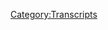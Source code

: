{{Transcript
    | title         = [[96: October 22-23, 2017]]
    | caption       = [https://knowledgefight.libsyn.com/knowledge-fight-oct-22-23-2017 Listen to this episode on Libsyn]
    | episodeNumber = [[96: October 22-23, 2017|96]]
    | length        = 01:33:47
}}

{{MessageBox
    | header     = Warning: Bot Generated Content
    | text       = This transcript was automatically generated by transcription software and likely contains many mistakes and misattributions. Please check the audio for definitive quotes, attribution, and context.
    | image      = N3yvass4myg91.webp
    | imagewidth = 50px
    | id         = warning
}}

{{TranscriptBlock
    | name      = Unknown Speaker
    | timestamp = 00:00:00.000
    | text      = Andy in Kansas, you're on the air, thanks for holding.
}}

{{TranscriptBlock
    | name      = Unknown Speaker
    | timestamp = 00:00:04.000
    | text      = Hello Alex, I'm a first time caller, I'm a huge fan, I love your work.
}}

{{TranscriptBlock
    | name      = Unknown Speaker
    | timestamp = 00:00:07.500
    | text      = I love you.
}}

{{TranscriptBlock
    | name      = Unknown Speaker
    | timestamp = 00:00:08.000
    | text      = Hey everybody, welcome back to Knowledge Fight, I'm Dan.
}}

{{TranscriptBlock
    | name      = Unknown Speaker
    | timestamp = 00:00:10.500
    | text      = I'm Jordan.
}}

{{TranscriptBlock
    | name      = Unknown Speaker
    | timestamp = 00:00:11.000
    | text      = We are a couple dudes who like to sit around and drink novelty beverages and talk a little bit about Alexander Emmerich Jones.
}}

{{TranscriptBlock
    | name      = Unknown Speaker
    | timestamp = 00:00:16.500
    | text      = That's pretty much what we do.
}}

{{TranscriptBlock
    | name      = Unknown Speaker
    | timestamp = 00:00:17.500
    | text      = That is all that we do.
}}

{{TranscriptBlock
    | name      = Unknown Speaker
    | timestamp = 00:00:19.000
    | text      = We're the only people who know his full name at this point.
}}

{{TranscriptBlock
    | name      = Unknown Speaker
    | timestamp = 00:00:21.500
    | text      = Well, maybe his mama who threw him off her knee at the age of six and told him not to be a mama's boy.
}}

{{TranscriptBlock
    | name      = Unknown Speaker
    | timestamp = 00:00:28.000
    | text      = Can we confirm she is who she says she is?
}}

{{TranscriptBlock
    | name      = Unknown Speaker
    | timestamp = 00:00:30.000
    | text      = I can't, it's like Jim Semivans.
}}

{{TranscriptBlock
    | name      = Unknown Speaker
    | timestamp = 00:00:32.000
    | text      = See, there we go.
}}

{{TranscriptBlock
    | name      = Unknown Speaker
    | timestamp = 00:00:33.000
    | text      = There's some talk.
}}

{{TranscriptBlock
    | name      = Unknown Speaker
    | timestamp = 00:00:34.000
    | text      = It's a false flag, Alex was never born.
}}

{{TranscriptBlock
    | name      = Unknown Speaker
    | timestamp = 00:00:36.000
    | text      = I have no evidence that he was, I've not seen his long form birth certificate.
}}

{{TranscriptBlock
    | name      = Unknown Speaker
    | timestamp = 00:00:40.000
    | text      = There we go, we're Alex Jones birthers now, that's what we're gonna do.
}}

{{TranscriptBlock
    | name      = Unknown Speaker
    | timestamp = 00:00:43.000
    | text      = I think he wasn't born in Dallas, he was born in Los Angeles.
}}

{{TranscriptBlock
    | name      = Unknown Speaker
    | timestamp = 00:00:48.000
    | text      = He's a trendy, liberal coastal elite and he's just pretending that he's a good old boy from, I don't know who cares.
}}

{{TranscriptBlock
    | name      = Unknown Speaker
    | timestamp = 00:00:55.000
    | text      = I was gonna go with South Africa, that's his accent to me.
}}

{{TranscriptBlock
    | name      = Unknown Speaker
    | timestamp = 00:00:58.000
    | text      = He does say that his genealogy is from Wales.
}}

{{TranscriptBlock
    | name      = Unknown Speaker
    | timestamp = 00:01:03.000
    | text      = He has said that in the past.
}}

{{TranscriptBlock
    | name      = Unknown Speaker
    | timestamp = 00:01:05.000
    | text      = Irrelevant, doesn't matter.
}}

{{TranscriptBlock
    | name      = Unknown Speaker
    | timestamp = 00:01:06.000
    | text      = I know a lot about Alex Jones.
}}

{{TranscriptBlock
    | name      = Unknown Speaker
    | timestamp = 00:01:07.000
    | text      = I don't know anything about Alex Jones.
}}

{{TranscriptBlock
    | name      = Unknown Speaker
    | timestamp = 00:01:09.000
    | text      = As evidenced by me knowing that he's Welsh, or pretend Welsh perhaps.
}}

{{TranscriptBlock
    | name      = Unknown Speaker
    | timestamp = 00:01:13.000
    | text      = You can't be southern royalty if you're from Wales.
}}

{{TranscriptBlock
    | name      = Unknown Speaker
    | timestamp = 00:01:16.000
    | text      = Probably not.
}}

{{TranscriptBlock
    | name      = Unknown Speaker
    | timestamp = 00:01:17.000
    | text      = You have too many consonants in your words.
}}

{{TranscriptBlock
    | name      = Unknown Speaker
    | timestamp = 00:01:19.000
    | text      = But he was, he is the descendant of people, he's gone on long reigns about how his relatives were on the Mayflower.
}}

{{TranscriptBlock
    | name      = Unknown Speaker
    | timestamp = 00:01:27.000
    | text      = And also founded the country of Texas.
}}

{{TranscriptBlock
    | name      = Unknown Speaker
    | timestamp = 00:01:30.000
    | text      = Bullshit.
}}

{{TranscriptBlock
    | name      = Unknown Speaker
    | timestamp = 00:01:31.000
    | text      = Yeah.
}}

{{TranscriptBlock
    | name      = Unknown Speaker
    | timestamp = 00:01:32.000
    | text      = Founded the country, okay.
}}

{{TranscriptBlock
    | name      = Unknown Speaker
    | timestamp = 00:01:34.000
    | text      = And he's related to the Tudors and all sorts of other folks.
}}

{{TranscriptBlock
    | name      = Unknown Speaker
    | timestamp = 00:01:38.000
    | text      = Cleopatra, fine, whatever.
}}

{{TranscriptBlock
    | name      = Unknown Speaker
    | timestamp = 00:01:40.000
    | text      = He has a lot of big brags.
}}

{{TranscriptBlock
    | name      = Unknown Speaker
    | timestamp = 00:01:41.000
    | text      = Yeah.
}}

{{TranscriptBlock
    | name      = Unknown Speaker
    | timestamp = 00:01:42.000
    | text      = Today, Jordan, we're gonna be going over something that happened on the Sunday show this week on the 22nd.
}}

{{TranscriptBlock
    | name      = Unknown Speaker
    | timestamp = 00:01:46.000
    | text      = Yes.
}}

{{TranscriptBlock
    | name      = Unknown Speaker
    | timestamp = 00:01:47.000
    | text      = And then dealing with a little bit of business from the 23rd, the Monday show.
}}

{{TranscriptBlock
    | name      = Unknown Speaker
    | timestamp = 00:01:52.000
    | text      = But before we do, we got a number of wonks to thank out there.
}}

{{TranscriptBlock
    | name      = Unknown Speaker
    | timestamp = 00:01:56.000
    | text      = We got, we put out the call that we need your help, because I'm not gonna have a job pretty soon.
}}

{{TranscriptBlock
    | name      = Unknown Speaker
    | timestamp = 00:02:01.000
    | text      = And some people stepped up to the bat, and I really appreciate it and want to give a shout out to these folks.
}}

{{TranscriptBlock
    | name      = Unknown Speaker
    | timestamp = 00:02:06.000
    | text      = So first of all, I realize I already did this on one of the live shows, but I didn't end up putting it out as a podcast.
}}

{{TranscriptBlock
    | name      = Unknown Speaker
    | timestamp = 00:02:11.000
    | text      = So I'm going to redo a couple so they live on in infamy.
}}

{{TranscriptBlock
    | name      = Unknown Speaker
    | timestamp = 00:02:15.000
    | text      = And we wind up not putting this one out as a podcast.
}}

{{TranscriptBlock
    | name      = Unknown Speaker
    | timestamp = 00:02:17.000
    | text      = This one's going on the show.
}}

{{TranscriptBlock
    | name      = Unknown Speaker
    | timestamp = 00:02:19.000
    | text      = This is dead already in the water.
}}

{{TranscriptBlock
    | name      = Unknown Speaker
    | timestamp = 00:02:20.000
    | text      = We'll do this next week.
}}

{{TranscriptBlock
    | name      = Unknown Speaker
    | timestamp = 00:02:21.000
    | text      = So I'd like to give a very special foreign policy wonk shout out to Maria.
}}

{{TranscriptBlock
    | name      = Unknown Speaker
    | timestamp = 00:02:26.000
    | text      = She upped her donation to a level that actually embarrasses me, and she needs to get in touch with me.
}}

{{TranscriptBlock
    | name      = Unknown Speaker
    | timestamp = 00:02:31.000
    | text      = Send me an email and tell me what we can do for you.
}}

{{TranscriptBlock
    | name      = Unknown Speaker
    | timestamp = 00:02:33.000
    | text      = Yeah, we're gonna give you all the buttons.
}}

{{TranscriptBlock
    | name      = Unknown Speaker
    | timestamp = 00:02:35.000
    | text      = But for now, this is what we got.
}}

{{TranscriptBlock
    | name      = Unknown Speaker
    | timestamp = 00:02:37.000
    | text      = I'm a policy wonk.
}}

{{TranscriptBlock
    | name      = Unknown Speaker
    | timestamp = 00:02:39.000
    | text      = Four stars. Go home to your mother and tell her you're brilliant.
}}

{{TranscriptBlock
    | name      = Unknown Speaker
    | timestamp = 00:02:42.000
    | text      = Also, thank you to David out there.
}}

{{TranscriptBlock
    | name      = Unknown Speaker
    | timestamp = 00:02:45.000
    | text      = We really appreciate you bumping up your donation and becoming a foreign policy wonk.
}}

{{TranscriptBlock
    | name      = Unknown Speaker
    | timestamp = 00:02:49.000
    | text      = I'm a policy wonk.
}}

{{TranscriptBlock
    | name      = Unknown Speaker
    | timestamp = 00:02:50.000
    | text      = Four stars. Go home to your mother and tell her you're brilliant.
}}

{{TranscriptBlock
    | name      = Unknown Speaker
    | timestamp = 00:02:53.000
    | text      = Yeah.
}}

{{TranscriptBlock
    | name      = Unknown Speaker
    | timestamp = 00:02:54.000
    | text      = Never not going to be funny.
}}

{{TranscriptBlock
    | name      = Unknown Speaker
    | timestamp = 00:02:55.000
    | text      = We really appreciate it.
}}

{{TranscriptBlock
    | name      = Unknown Speaker
    | timestamp = 00:02:56.000
    | text      = Also, another foreign policy wonk.
}}

{{TranscriptBlock
    | name      = Unknown Speaker
    | timestamp = 00:02:58.000
    | text      = Oh, Jesus Christ, we love you.
}}

{{TranscriptBlock
    | name      = Unknown Speaker
    | timestamp = 00:03:00.000
    | text      = Love to give a shout out to Adam W.
}}

{{TranscriptBlock
    | name      = Unknown Speaker
    | timestamp = 00:03:02.000
    | text      = Thank you so much.
}}

{{TranscriptBlock
    | name      = Unknown Speaker
    | timestamp = 00:03:04.000
    | text      = I'm a policy wonk.
}}

{{TranscriptBlock
    | name      = Unknown Speaker
    | timestamp = 00:03:05.000
    | text      = Four stars. Go home to your mother and tell her you're brilliant.
}}

{{TranscriptBlock
    | name      = Unknown Speaker
    | timestamp = 00:03:08.000
    | text      = Also, I could just play that over and over.
}}

{{TranscriptBlock
    | name      = Unknown Speaker
    | timestamp = 00:03:13.000
    | text      = Look, we're gonna have to do an episode that is just one and a half hours of go home and tell your mother.
}}

{{TranscriptBlock
    | name      = Unknown Speaker
    | timestamp = 00:03:19.000
    | text      = You're brilliant.
}}

{{TranscriptBlock
    | name      = Unknown Speaker
    | timestamp = 00:03:21.000
    | text      = Also, one more foreign policy wonk.
}}

{{TranscriptBlock
    | name      = Unknown Speaker
    | timestamp = 00:03:23.000
    | text      = I'd like to give a shout out to our boy Jeff Wood out there.
}}

{{TranscriptBlock
    | name      = Unknown Speaker
    | timestamp = 00:03:26.000
    | text      = Thank you so much.
}}

{{TranscriptBlock
    | name      = Unknown Speaker
    | timestamp = 00:03:27.000
    | text      = I'm a policy wonk.
}}

{{TranscriptBlock
    | name      = Unknown Speaker
    | timestamp = 00:03:28.000
    | text      = Four stars. Go home to your mother and tell her you're brilliant.
}}

{{TranscriptBlock
    | name      = Unknown Speaker
    | timestamp = 00:03:31.000
    | text      = Great.
}}

{{TranscriptBlock
    | name      = Unknown Speaker
    | timestamp = 00:03:32.000
    | text      = We really appreciate it.
}}

{{TranscriptBlock
    | name      = Unknown Speaker
    | timestamp = 00:03:33.000
    | text      = And, you know, if you'd like to support the show, we do.
}}

{{TranscriptBlock
    | name      = Unknown Speaker
    | timestamp = 00:03:36.000
    | text      = It means a lot.
}}

{{TranscriptBlock
    | name      = Unknown Speaker
    | timestamp = 00:03:37.000
    | text      = And like I said, I'm gonna be on the skin of my teeth surviving doing this show and hustling real hard.
}}

{{TranscriptBlock
    | name      = Unknown Speaker
    | timestamp = 00:03:44.000
    | text      = And if you'd like to support us, we do appreciate it.
}}

{{TranscriptBlock
    | name      = Unknown Speaker
    | timestamp = 00:03:47.000
    | text      = You can go to ForeignPolicy.com.
}}

{{TranscriptBlock
    | name      = Unknown Speaker
    | timestamp = 00:03:49.000
    | text      = ForeignPolicyWonk.
}}

{{TranscriptBlock
    | name      = Unknown Speaker
    | timestamp = 00:03:51.000
    | text      = We need to buy the domain for ForeignPolicyWonk.com.
}}

{{TranscriptBlock
    | name      = Unknown Speaker
    | timestamp = 00:03:55.000
    | text      = We do.
}}

{{TranscriptBlock
    | name      = Unknown Speaker
    | timestamp = 00:03:56.000
    | text      = Come on. What are we doing?
}}

{{TranscriptBlock
    | name      = Unknown Speaker
    | timestamp = 00:03:57.000
    | text      = We're fucking lazy.
}}

{{TranscriptBlock
    | name      = Unknown Speaker
    | timestamp = 00:03:59.000
    | text      = Oh, man.
}}

{{TranscriptBlock
    | name      = Unknown Speaker
    | timestamp = 00:04:00.000
    | text      = If you go to KnowledgeFight.com and click Support the Show, you can become a policy wonk yourself and we would appreciate it.
}}

{{TranscriptBlock
    | name      = Unknown Speaker
    | timestamp = 00:04:06.000
    | text      = Yes, please.
}}

{{TranscriptBlock
    | name      = Unknown Speaker
    | timestamp = 00:04:07.000
    | text      = So, Jordan, we got some business to take care of before we get into the show proper.
}}

{{TranscriptBlock
    | name      = Unknown Speaker
    | timestamp = 00:04:10.000
    | text      = Of course.
}}

{{TranscriptBlock
    | name      = Unknown Speaker
    | timestamp = 00:04:11.000
    | text      = Last night, I did watch Tables, Ladders and Chairs.
}}

{{TranscriptBlock
    | name      = Unknown Speaker
    | timestamp = 00:04:14.000
    | text      = Right.
}}

{{TranscriptBlock
    | name      = Unknown Speaker
    | timestamp = 00:04:15.000
    | text      = And it was a hot mess.
}}

{{TranscriptBlock
    | name      = Unknown Speaker
    | timestamp = 00:04:16.000
    | text      = That's my review.
}}

{{TranscriptBlock
    | name      = Unknown Speaker
    | timestamp = 00:04:17.000
    | text      = That was your assessment pre-show as well as post-show?
}}

{{TranscriptBlock
    | name      = Unknown Speaker
    | timestamp = 00:04:21.000
    | text      = Everyone getting mumps and not being able to perform.
}}

{{TranscriptBlock
    | name      = Unknown Speaker
    | timestamp = 00:04:24.000
    | text      = And, yeah, it was weird.
}}

{{TranscriptBlock
    | name      = Unknown Speaker
    | timestamp = 00:04:26.000
    | text      = It was weird.
}}

{{TranscriptBlock
    | name      = Unknown Speaker
    | timestamp = 00:04:27.000
    | text      = Largely unsatisfying.
}}

{{TranscriptBlock
    | name      = Unknown Speaker
    | timestamp = 00:04:29.000
    | text      = That's my review.
}}

{{TranscriptBlock
    | name      = Unknown Speaker
    | timestamp = 00:04:30.000
    | text      = I, too, have some business to take care of.
}}

{{TranscriptBlock
    | name      = Unknown Speaker
    | timestamp = 00:04:31.000
    | text      = Okay.
}}

{{TranscriptBlock
    | name      = Unknown Speaker
    | timestamp = 00:04:32.000
    | text      = Tattoo sucks.
}}

{{TranscriptBlock
    | name      = Unknown Speaker
    | timestamp = 00:04:33.000
    | text      = That was actually my second piece of business.
}}

{{TranscriptBlock
    | name      = Unknown Speaker
    | timestamp = 00:04:35.000
    | text      = I wanted to get to.
}}

{{TranscriptBlock
    | name      = Unknown Speaker
    | timestamp = 00:04:37.000
    | text      = Tattoo came up on a random mix I was listening to today on Spotify.
}}

{{TranscriptBlock
    | name      = Unknown Speaker
    | timestamp = 00:04:42.000
    | text      = I was like, fuck yeah, Tattoo.
}}

{{TranscriptBlock
    | name      = Unknown Speaker
    | timestamp = 00:04:44.000
    | text      = And I started listening to a bunch more Tattoo and I realized there's a theme.
}}

{{TranscriptBlock
    | name      = Unknown Speaker
    | timestamp = 00:04:49.000
    | text      = There's no possible through line that you can draw that would suggest that they are not a terrible, terrible popular.
}}

{{TranscriptBlock
    | name      = Unknown Speaker
    | timestamp = 00:04:57.000
    | text      = There's a strong theme to Tattoo that I think people don't do enough of a job discussing.
}}

{{TranscriptBlock
    | name      = Unknown Speaker
    | timestamp = 00:05:03.000
    | text      = Right.
}}

{{TranscriptBlock
    | name      = Unknown Speaker
    | timestamp = 00:05:04.000
    | text      = All of their songs are about how much these two gals love each other.
}}

{{TranscriptBlock
    | name      = Unknown Speaker
    | timestamp = 00:05:07.000
    | text      = Right?
}}

{{TranscriptBlock
    | name      = Unknown Speaker
    | timestamp = 00:05:08.000
    | text      = And they are fake lesbians.
}}

{{TranscriptBlock
    | name      = Unknown Speaker
    | timestamp = 00:05:10.000
    | text      = Fine.
}}

{{TranscriptBlock
    | name      = Unknown Speaker
    | timestamp = 00:05:11.000
    | text      = Yeah.
}}

{{TranscriptBlock
    | name      = Unknown Speaker
    | timestamp = 00:05:12.000
    | text      = They're playing a role.
}}

{{TranscriptBlock
    | name      = Unknown Speaker
    | timestamp = 00:05:13.000
    | text      = Whatever.
}}

{{TranscriptBlock
    | name      = Unknown Speaker
    | timestamp = 00:05:14.000
    | text      = I don't really care.
}}

{{TranscriptBlock
    | name      = Unknown Speaker
    | timestamp = 00:05:15.000
    | text      = Yeah.
}}

{{TranscriptBlock
    | name      = Unknown Speaker
    | timestamp = 00:05:16.000
    | text      = The thing is, they love each other and all of their damn songs are about how they have to run away.
}}

{{TranscriptBlock
    | name      = Unknown Speaker
    | timestamp = 00:05:20.000
    | text      = And it's not because they love each other and they want to elope.
}}

{{TranscriptBlock
    | name      = Unknown Speaker
    | timestamp = 00:05:23.000
    | text      = It's because they're Russian.
}}

{{TranscriptBlock
    | name      = Unknown Speaker
    | timestamp = 00:05:24.000
    | text      = Right.
}}

{{TranscriptBlock
    | name      = Unknown Speaker
    | timestamp = 00:05:25.000
    | text      = I don't think people talked about that enough.
}}

{{TranscriptBlock
    | name      = Unknown Speaker
    | timestamp = 00:05:27.000
    | text      = The fact that it's like, oh, the subtext of all these songs are they can't be gay in Russia.
}}

{{TranscriptBlock
    | name      = Unknown Speaker
    | timestamp = 00:05:31.000
    | text      = The Russians will kill you.
}}

{{TranscriptBlock
    | name      = Unknown Speaker
    | timestamp = 00:05:33.000
    | text      = No, no, no.
}}

{{TranscriptBlock
    | name      = Unknown Speaker
    | timestamp = 00:05:34.000
    | text      = That's a good point.
}}

{{TranscriptBlock
    | name      = Unknown Speaker
    | timestamp = 00:05:35.000
    | text      = It's actually a heavy political sentiment masked in this fake lesbian pop duo.
}}

{{TranscriptBlock
    | name      = Unknown Speaker
    | timestamp = 00:05:40.000
    | text      = Yeah.
}}

{{TranscriptBlock
    | name      = Unknown Speaker
    | timestamp = 00:05:41.000
    | text      = Yeah.
}}

{{TranscriptBlock
    | name      = Unknown Speaker
    | timestamp = 00:05:42.000
    | text      = Also, they killed Kennedy.
}}

{{TranscriptBlock
    | name      = Unknown Speaker
    | timestamp = 00:05:43.000
    | text      = Isn't that true?
}}

{{TranscriptBlock
    | name      = Unknown Speaker
    | timestamp = 00:05:44.000
    | text      = That's true.
}}

{{TranscriptBlock
    | name      = Unknown Speaker
    | timestamp = 00:05:45.000
    | text      = Ted Cruz's dad.
}}

{{TranscriptBlock
    | name      = Unknown Speaker
    | timestamp = 00:05:46.000
    | text      = Look, Trump is about to do one good thing and that's release the Kennedy documents.
}}

{{TranscriptBlock
    | name      = Unknown Speaker
    | timestamp = 00:05:51.000
    | text      = Hold on to that thought.
}}

{{TranscriptBlock
    | name      = Unknown Speaker
    | timestamp = 00:05:52.000
    | text      = It's going to come up.
}}

{{TranscriptBlock
    | name      = Unknown Speaker
    | timestamp = 00:05:53.000
    | text      = Guarantee Tattoo did it.
}}

{{TranscriptBlock
    | name      = Unknown Speaker
    | timestamp = 00:05:54.000
    | text      = It's going to come up in the episode today, so hold on to your JFK thoughts.
}}

{{TranscriptBlock
    | name      = Unknown Speaker
    | timestamp = 00:05:58.000
    | text      = If the Russians released the Pez, that means they're capable of anything.
}}

{{TranscriptBlock
    | name      = Unknown Speaker
    | timestamp = 00:06:03.000
    | text      = And that means Tattoo killed Kennedy.
}}

{{TranscriptBlock
    | name      = Unknown Speaker
    | timestamp = 00:06:07.000
    | text      = Probably.
}}

{{TranscriptBlock
    | name      = Unknown Speaker
    | timestamp = 00:06:08.000
    | text      = So, Jordan, let's jump into this.
}}

{{TranscriptBlock
    | name      = Unknown Speaker
    | timestamp = 00:06:10.000
    | text      = We're going to start with Sunday.
}}

{{TranscriptBlock
    | name      = Unknown Speaker
    | timestamp = 00:06:12.000
    | text      = We're going to start with Sunday's episode.
}}

{{TranscriptBlock
    | name      = Unknown Speaker
    | timestamp = 00:06:14.000
    | text      = It was kind of boring and Alex is on a bullshit narrative where this guy, this YouTuber, released
}}

{{TranscriptBlock
    | name      = Unknown Speaker
    | timestamp = 00:06:22.000
    | text      = a video that he shot out the window of a hotel of a bunch of ambulances at the Hooters near
}}

{{TranscriptBlock
    | name      = Unknown Speaker
    | timestamp = 00:06:28.000
    | text      = the Las Vegas shooting.
}}

{{TranscriptBlock
    | name      = Unknown Speaker
    | timestamp = 00:06:29.000
    | text      = I am already against all of this.
}}

{{TranscriptBlock
    | name      = Unknown Speaker
    | timestamp = 00:06:32.000
    | text      = So, he is arguing and the video is made to look like there are people who have been shot
}}

{{TranscriptBlock
    | name      = Unknown Speaker
    | timestamp = 00:06:38.000
    | text      = at the Hooters being taken out.
}}

{{TranscriptBlock
    | name      = Unknown Speaker
    | timestamp = 00:06:40.000
    | text      = It's like, of course there are multiple gunmen.
}}

{{TranscriptBlock
    | name      = Unknown Speaker
    | timestamp = 00:06:42.000
    | text      = There's multiple staged shootings all over the place.
}}

{{TranscriptBlock
    | name      = Unknown Speaker
    | timestamp = 00:06:45.000
    | text      = And the reality is, if you look into it, that there wasn't a shooting at Hooters.
}}

{{TranscriptBlock
    | name      = Unknown Speaker
    | timestamp = 00:06:50.000
    | text      = Right.
}}

{{TranscriptBlock
    | name      = Unknown Speaker
    | timestamp = 00:06:51.000
    | text      = Let me pull up an article here from the Boston Times.
}}

{{TranscriptBlock
    | name      = Unknown Speaker
    | timestamp = 00:06:52.000
    | text      = And that guy has a camera on that Hooters all the time.
}}

{{TranscriptBlock
    | name      = Unknown Speaker
    | timestamp = 00:06:56.000
    | text      = Probably.
}}

{{TranscriptBlock
    | name      = Unknown Speaker
    | timestamp = 00:06:57.000
    | text      = People coming off shift.
}}

{{TranscriptBlock
    | name      = Unknown Speaker
    | timestamp = 00:06:58.000
    | text      = Yeah, yeah, yeah.
}}

{{TranscriptBlock
    | name      = Unknown Speaker
    | timestamp = 00:06:59.000
    | text      = This is from the Baltimore Post Examiner.
}}

{{TranscriptBlock
    | name      = Unknown Speaker
    | timestamp = 00:07:00.000
    | text      = Las Vegas Metropolitan Police Department officials or officers who were inside the concert venue
}}

{{TranscriptBlock
    | name      = Unknown Speaker
    | timestamp = 00:07:06.000
    | text      = when the shooting was occurring started to direct concert goers, some who were shot,
}}

{{TranscriptBlock
    | name      = Unknown Speaker
    | timestamp = 00:07:10.000
    | text      = out of the venue eastbound to Hooters.
}}

{{TranscriptBlock
    | name      = Unknown Speaker
    | timestamp = 00:07:12.000
    | text      = That's what you do when you have an active shooter incident.
}}

{{TranscriptBlock
    | name      = Unknown Speaker
    | timestamp = 00:07:15.000
    | text      = You get everyone who can walk or crawl out of the immediate area where the gunshots are
}}

{{TranscriptBlock
    | name      = Unknown Speaker
    | timestamp = 00:07:19.000
    | text      = being targeted.
}}

{{TranscriptBlock
    | name      = Unknown Speaker
    | timestamp = 00:07:20.000
    | text      = The rescue units were on scene at Hooters, placing the wounded inside ambulances.
}}

{{TranscriptBlock
    | name      = Unknown Speaker
    | timestamp = 00:07:24.000
    | text      = That's why there were emergency medical personnel placing the wounded and injured inside the
}}

{{TranscriptBlock
    | name      = Unknown Speaker
    | timestamp = 00:07:28.000
    | text      = rescue units who were staging at Hooters.
}}

{{TranscriptBlock
    | name      = Unknown Speaker
    | timestamp = 00:07:31.000
    | text      = You can clearly hear the Las Vegas Police Department radio traffic from the night of
}}

{{TranscriptBlock
    | name      = Unknown Speaker
    | timestamp = 00:07:35.000
    | text      = the shooting when one officer tells the dispatcher, quote,
}}

{{TranscriptBlock
    | name      = Unknown Speaker
    | timestamp = 00:07:38.000
    | text      = Control 3 Mary 9, I'm at the center with other officers here.
}}

{{TranscriptBlock
    | name      = Unknown Speaker
    | timestamp = 00:07:42.000
    | text      = We got a lot of wounded.
}}

{{TranscriptBlock
    | name      = Unknown Speaker
    | timestamp = 00:07:43.000
    | text      = We're sending them towards the Reno side, towards Hooters,
}}

{{TranscriptBlock
    | name      = Unknown Speaker
    | timestamp = 00:07:46.000
    | text      = and in parentheses, out of harm's way.
}}

{{TranscriptBlock
    | name      = Unknown Speaker
    | timestamp = 00:07:48.000
    | text      = There was also a dealer.
}}

{{TranscriptBlock
    | name      = Unknown Speaker
    | timestamp = 00:07:50.000
    | text      = God damn it.
}}

{{TranscriptBlock
    | name      = Unknown Speaker
    | timestamp = 00:07:51.000
    | text      = Every reasonable emergency plan is turned into a conspiracy theory.
}}

{{TranscriptBlock
    | name      = Unknown Speaker
    | timestamp = 00:07:56.000
    | text      = Yeah.
}}

{{TranscriptBlock
    | name      = Unknown Speaker
    | timestamp = 00:07:57.000
    | text      = Also, because the Hooters is also like a, you know, everything's a casino in Las Vegas,
}}

{{TranscriptBlock
    | name      = Unknown Speaker
    | timestamp = 00:08:03.000
    | text      = there was a dealer who was working that night at Hooters,
}}

{{TranscriptBlock
    | name      = Unknown Speaker
    | timestamp = 00:08:06.000
    | text      = and he went on the Nevada Public Radio on October 2 and said that you could hear gunshots
}}

{{TranscriptBlock
    | name      = Unknown Speaker
    | timestamp = 00:08:11.000
    | text      = outside and people were coming into the casino who were shot and wounded.
}}

{{TranscriptBlock
    | name      = Unknown Speaker
    | timestamp = 00:08:14.000
    | text      = The dealer stated there were bodies in front of the casino that were just laying there.
}}

{{TranscriptBlock
    | name      = Unknown Speaker
    | timestamp = 00:08:17.000
    | text      = People who ran away from the venue who died on the street.
}}

{{TranscriptBlock
    | name      = Unknown Speaker
    | timestamp = 00:08:21.000
    | text      = Jesus fucking Christ.
}}

{{TranscriptBlock
    | name      = Unknown Speaker
    | timestamp = 00:08:22.000
    | text      = The emergency medical personnel and police did an outstanding job that night
}}

{{TranscriptBlock
    | name      = Unknown Speaker
    | timestamp = 00:08:25.000
    | text      = placing their own lives in jeopardy to get people away from the gunfire.
}}

{{TranscriptBlock
    | name      = Unknown Speaker
    | timestamp = 00:08:28.000
    | text      = Oh.
}}

{{TranscriptBlock
    | name      = Unknown Speaker
    | timestamp = 00:08:29.000
    | text      = So Alex Jones' narrative about it is just completely bogus,
}}

{{TranscriptBlock
    | name      = Unknown Speaker
    | timestamp = 00:08:32.000
    | text      = and he's misrepresenting an article.
}}

{{TranscriptBlock
    | name      = Unknown Speaker
    | timestamp = 00:08:33.000
    | text      = Oh.
}}

{{TranscriptBlock
    | name      = Unknown Speaker
    | timestamp = 00:08:34.000
    | text      = He's just misrepresenting a YouTube video that someone posted with no information.
}}

{{TranscriptBlock
    | name      = Unknown Speaker
    | timestamp = 00:08:38.000
    | text      = So.
}}

{{TranscriptBlock
    | name      = Unknown Speaker
    | timestamp = 00:08:39.000
    | text      = I think my favorite part of the Las Vegas shooting is how quickly we've all forgotten about it.
}}

{{TranscriptBlock
    | name      = Unknown Speaker
    | timestamp = 00:08:46.000
    | text      = Yeah.
}}

{{TranscriptBlock
    | name      = Unknown Speaker
    | timestamp = 00:08:47.000
    | text      = And we're not talking about it, and it's about time that a mass shooter goes into the NRA offices.
}}

{{TranscriptBlock
    | name      = Unknown Speaker
    | timestamp = 00:08:53.000
    | text      = Hey, come on, man.
}}

{{TranscriptBlock
    | name      = Unknown Speaker
    | timestamp = 00:08:54.000
    | text      = Eh? Eh?
}}

{{TranscriptBlock
    | name      = Unknown Speaker
    | timestamp = 00:08:55.000
    | text      = I don't disagree.
}}

{{TranscriptBlock
    | name      = Unknown Speaker
    | timestamp = 00:08:56.000
    | text      = Eh?
}}

{{TranscriptBlock
    | name      = Unknown Speaker
    | timestamp = 00:08:57.000
    | text      = I don't disagree with your sentiment.
}}

{{TranscriptBlock
    | name      = Unknown Speaker
    | timestamp = 00:08:58.000
    | text      = Eh?
}}

{{TranscriptBlock
    | name      = Unknown Speaker
    | timestamp = 00:08:59.000
    | text      = I don't disagree with the sentiment, but also, no.
}}

{{TranscriptBlock
    | name      = Unknown Speaker
    | timestamp = 00:09:00.000
    | text      = Come on.
}}

{{TranscriptBlock
    | name      = Unknown Speaker
    | timestamp = 00:09:01.000
    | text      = Look.
}}

{{TranscriptBlock
    | name      = Unknown Speaker
    | timestamp = 00:09:02.000
    | text      = Actually, I do disagree with that.
}}

{{TranscriptBlock
    | name      = Unknown Speaker
    | timestamp = 00:09:03.000
    | text      = Look at us.
}}

{{TranscriptBlock
    | name      = Unknown Speaker
    | timestamp = 00:09:04.000
    | text      = I don't want shootings.
}}

{{TranscriptBlock
    | name      = Unknown Speaker
    | timestamp = 00:09:05.000
    | text      = I mean, look, there are innocent people that are not directing all of this,
}}

{{TranscriptBlock
    | name      = Unknown Speaker
    | timestamp = 00:09:08.000
    | text      = but for once we need to start killing the guilty people.
}}

{{TranscriptBlock
    | name      = Unknown Speaker
    | timestamp = 00:09:12.000
    | text      = I disagree with the agency of that.
}}

{{TranscriptBlock
    | name      = Unknown Speaker
    | timestamp = 00:09:16.000
    | text      = You know what I'm saying?
}}

{{TranscriptBlock
    | name      = Unknown Speaker
    | timestamp = 00:09:17.000
    | text      = I understand.
}}

{{TranscriptBlock
    | name      = Unknown Speaker
    | timestamp = 00:09:18.000
    | text      = I think that there are people who are cloistered from the effects of these things
}}

{{TranscriptBlock
    | name      = Unknown Speaker
    | timestamp = 00:09:23.000
    | text      = who are heartless because of it.
}}

{{TranscriptBlock
    | name      = Unknown Speaker
    | timestamp = 00:09:25.000
    | text      = Right.
}}

{{TranscriptBlock
    | name      = Unknown Speaker
    | timestamp = 00:09:26.000
    | text      = And maybe if they weren't, they wouldn't be so heartless.
}}

{{TranscriptBlock
    | name      = Unknown Speaker
    | timestamp = 00:09:28.000
    | text      = But at the same time, I, and I don't want you to fucking call me centrist because of this,
}}

{{TranscriptBlock
    | name      = Unknown Speaker
    | timestamp = 00:09:33.000
    | text      = I in no way encourage shootings towards people who are cloistered.
}}

{{TranscriptBlock
    | name      = Unknown Speaker
    | timestamp = 00:09:38.000
    | text      = Okay, in this regard, I don't think not wishing death on people is a centrist position.
}}

{{TranscriptBlock
    | name      = Unknown Speaker
    | timestamp = 00:09:45.000
    | text      = You're making it seem like it.
}}

{{TranscriptBlock
    | name      = Unknown Speaker
    | timestamp = 00:09:46.000
    | text      = No, no.
}}

{{TranscriptBlock
    | name      = Unknown Speaker
    | timestamp = 00:09:47.000
    | text      = I think that's a human position.
}}

{{TranscriptBlock
    | name      = Unknown Speaker
    | timestamp = 00:09:48.000
    | text      = Great.
}}

{{TranscriptBlock
    | name      = Unknown Speaker
    | timestamp = 00:09:49.000
    | text      = And I think I've proven myself the only person willing to get down in the mud
}}

{{TranscriptBlock
    | name      = Unknown Speaker
    | timestamp = 00:09:53.000
    | text      = and actually solve fucking problems.
}}

{{TranscriptBlock
    | name      = Unknown Speaker
    | timestamp = 00:09:55.000
    | text      = That's why this dynamic works.
}}

{{TranscriptBlock
    | name      = Unknown Speaker
    | timestamp = 00:09:56.000
    | text      = I'm no longer progressive.
}}

{{TranscriptBlock
    | name      = Unknown Speaker
    | timestamp = 00:09:58.000
    | text      = I am a assassin, I guess.
}}

{{TranscriptBlock
    | name      = Unknown Speaker
    | timestamp = 00:10:01.000
    | text      = Oh, Jesus.
}}

{{TranscriptBlock
    | name      = Unknown Speaker
    | timestamp = 00:10:02.000
    | text      = What are we supposed to do?
}}

{{TranscriptBlock
    | name      = Unknown Speaker
    | timestamp = 00:10:04.000
    | text      = That was the, what are we supposed to do?
}}

{{TranscriptBlock
    | name      = Unknown Speaker
    | timestamp = 00:10:07.000
    | text      = I don't know.
}}

{{TranscriptBlock
    | name      = Unknown Speaker
    | timestamp = 00:10:08.000
    | text      = I don't think there's any good outcome.
}}

{{TranscriptBlock
    | name      = Unknown Speaker
    | timestamp = 00:10:09.000
    | text      = No.
}}

{{TranscriptBlock
    | name      = Unknown Speaker
    | timestamp = 00:10:10.000
    | text      = But anyway, that's the bullshit that Alex is spinning on that episode on Sunday.
}}

{{TranscriptBlock
    | name      = Unknown Speaker
    | timestamp = 00:10:13.000
    | text      = He also-
}}

{{TranscriptBlock
    | name      = Unknown Speaker
    | timestamp = 00:10:14.000
    | text      = I mean, it's just, there's going to be another one.
}}

{{TranscriptBlock
    | name      = Unknown Speaker
    | timestamp = 00:10:17.000
    | text      = Of course.
}}

{{TranscriptBlock
    | name      = Unknown Speaker
    | timestamp = 00:10:18.000
    | text      = There's going to be another one.
}}

{{TranscriptBlock
    | name      = Unknown Speaker
    | timestamp = 00:10:19.000
    | text      = There always is.
}}

{{TranscriptBlock
    | name      = Unknown Speaker
    | timestamp = 00:10:20.000
    | text      = And we're not going to do anything about that.
}}

{{TranscriptBlock
    | name      = Unknown Speaker
    | timestamp = 00:10:21.000
    | text      = Nope.
}}

{{TranscriptBlock
    | name      = Unknown Speaker
    | timestamp = 00:10:22.000
    | text      = And then there's going to be another one after that.
}}

{{TranscriptBlock
    | name      = Unknown Speaker
    | timestamp = 00:10:23.000
    | text      = And Alex will-
}}

{{TranscriptBlock
    | name      = Unknown Speaker
    | timestamp = 00:10:24.000
    | text      = And we're not going to do anything about that.
}}

{{TranscriptBlock
    | name      = Unknown Speaker
    | timestamp = 00:10:25.000
    | text      = And Alex will insist it's ISIS and Antifa also.
}}

{{TranscriptBlock
    | name      = Unknown Speaker
    | timestamp = 00:10:26.000
    | text      = Of course, of course.
}}

{{TranscriptBlock
    | name      = Unknown Speaker
    | timestamp = 00:10:27.000
    | text      = How do we actually solve the problem?
}}

{{TranscriptBlock
    | name      = Unknown Speaker
    | timestamp = 00:10:30.000
    | text      = Because of all of the-
}}

{{TranscriptBlock
    | name      = Unknown Speaker
    | timestamp = 00:10:31.000
    | text      = It's not advocating shootings at NRA offices.
}}

{{TranscriptBlock
    | name      = Unknown Speaker
    | timestamp = 00:10:34.000
    | text      = That is not how you solve the problem.
}}

{{TranscriptBlock
    | name      = Unknown Speaker
    | timestamp = 00:10:36.000
    | text      = You are correct.
}}

{{TranscriptBlock
    | name      = Unknown Speaker
    | timestamp = 00:10:37.000
    | text      = And I agree with you.
}}

{{TranscriptBlock
    | name      = Unknown Speaker
    | timestamp = 00:10:38.000
    | text      = Great.
}}

{{TranscriptBlock
    | name      = Unknown Speaker
    | timestamp = 00:10:39.000
    | text      = I'm glad we've come to that.
}}

{{TranscriptBlock
    | name      = Unknown Speaker
    | timestamp = 00:10:40.000
    | text      = Full stop.
}}

{{TranscriptBlock
    | name      = Unknown Speaker
    | timestamp = 00:10:41.000
    | text      = Because otherwise this podcast was hitting a shell.
}}

{{TranscriptBlock
    | name      = Unknown Speaker
    | timestamp = 00:10:43.000
    | text      = And we'd have to give more foreign policy shout outs on the next one.
}}

{{TranscriptBlock
    | name      = Unknown Speaker
    | timestamp = 00:10:47.000
    | text      = Jordan, I need you to calm down.
}}

{{TranscriptBlock
    | name      = Unknown Speaker
    | timestamp = 00:10:49.000
    | text      = I'm sorry.
}}

{{TranscriptBlock
    | name      = Unknown Speaker
    | timestamp = 00:10:50.000
    | text      = You just brought up Las-
}}

{{TranscriptBlock
    | name      = Unknown Speaker
    | timestamp = 00:10:51.000
    | text      = You came out of the gate hot.
}}

{{TranscriptBlock
    | name      = Unknown Speaker
    | timestamp = 00:10:52.000
    | text      = I know.
}}

{{TranscriptBlock
    | name      = Unknown Speaker
    | timestamp = 00:10:53.000
    | text      = You brought up Las Vegas and there's just-
}}

{{TranscriptBlock
    | name      = Unknown Speaker
    | timestamp = 00:10:54.000
    | text      = I did.
}}

{{TranscriptBlock
    | name      = Unknown Speaker
    | timestamp = 00:10:55.000
    | text      = Alex did.
}}

{{TranscriptBlock
    | name      = Unknown Speaker
    | timestamp = 00:10:56.000
    | text      = I was just debunking something he said.
}}

{{TranscriptBlock
    | name      = Unknown Speaker
    | timestamp = 00:10:58.000
    | text      = That's true.
}}

{{TranscriptBlock
    | name      = Unknown Speaker
    | timestamp = 00:10:59.000
    | text      = I'm just, it's just hard for me to just, there's so many ongoing things that nobody's doing.
}}

{{TranscriptBlock
    | name      = Unknown Speaker
    | timestamp = 00:11:05.000
    | text      = Puerto Rico, nobody's- we've all forgotten about Puerto Rico.
}}

{{TranscriptBlock
    | name      = Unknown Speaker
    | timestamp = 00:11:08.000
    | text      = I don't think we-
}}

{{TranscriptBlock
    | name      = Unknown Speaker
    | timestamp = 00:11:09.000
    | text      = Houston.
}}

{{TranscriptBlock
    | name      = Unknown Speaker
    | timestamp = 00:11:10.000
    | text      = Houston, we still have issues there.
}}

{{TranscriptBlock
    | name      = Unknown Speaker
    | timestamp = 00:11:11.000
    | text      = Florida is still going to be in trouble.
}}

{{TranscriptBlock
    | name      = Unknown Speaker
    | timestamp = 00:11:13.000
    | text      = FEMA is not going to get enough funds.
}}

{{TranscriptBlock
    | name      = Unknown Speaker
    | timestamp = 00:11:15.000
    | text      = Nobody is doing anything about this shit.
}}

{{TranscriptBlock
    | name      = Unknown Speaker
    | timestamp = 00:11:17.000
    | text      = And there's nothing we really can do.
}}

{{TranscriptBlock
    | name      = Unknown Speaker
    | timestamp = 00:11:18.000
    | text      = We're all fucking helpless.
}}

{{TranscriptBlock
    | name      = Unknown Speaker
    | timestamp = 00:11:20.000
    | text      = And so the sentiment of wanting extreme action-
}}

{{TranscriptBlock
    | name      = Unknown Speaker
    | timestamp = 00:11:26.000
    | text      = Oh boy.
}}

{{TranscriptBlock
    | name      = Unknown Speaker
    | timestamp = 00:11:27.000
    | text      = I will no longer-
}}

{{TranscriptBlock
    | name      = Unknown Speaker
    | timestamp = 00:11:28.000
    | text      = Good save.
}}

{{TranscriptBlock
    | name      = Unknown Speaker
    | timestamp = 00:11:29.000
    | text      = Good save.
}}

{{TranscriptBlock
    | name      = Unknown Speaker
    | timestamp = 00:11:30.000
    | text      = Is, is I think understandable and I don't agree with that position.
}}

{{TranscriptBlock
    | name      = Unknown Speaker
    | timestamp = 00:11:35.000
    | text      = All right.
}}

{{TranscriptBlock
    | name      = Unknown Speaker
    | timestamp = 00:11:36.000
    | text      = However, I do hope for understanding.
}}

{{TranscriptBlock
    | name      = Unknown Speaker
    | timestamp = 00:11:38.000
    | text      = I would like to play the role of Barry Manilow and say let's get on with it.
}}

{{TranscriptBlock
    | name      = Unknown Speaker
    | timestamp = 00:11:42.000
    | text      = God damn it.
}}

{{TranscriptBlock
    | name      = Unknown Speaker
    | timestamp = 00:11:43.000
    | text      = Let's get on to the episode.
}}

{{TranscriptBlock
    | name      = Unknown Speaker
    | timestamp = 00:11:44.000
    | text      = All right.
}}

{{TranscriptBlock
    | name      = Unknown Speaker
    | timestamp = 00:11:45.000
    | text      = Let's do it.
}}

{{TranscriptBlock
    | name      = Unknown Speaker
    | timestamp = 00:11:46.000
    | text      = So on Sunday also he says that Alex gets into the JFK stuff, but that'll come up later and
}}

{{TranscriptBlock
    | name      = Unknown Speaker
    | timestamp = 00:11:51.000
    | text      = we'll discuss it then.
}}

{{TranscriptBlock
    | name      = Unknown Speaker
    | timestamp = 00:11:52.000
    | text      = He's full of a bunch of bullshit.
}}

{{TranscriptBlock
    | name      = Unknown Speaker
    | timestamp = 00:11:54.000
    | text      = But at the end of the episode, he plays a special report because I guess he just didn't
}}

{{TranscriptBlock
    | name      = Unknown Speaker
    | timestamp = 00:11:59.000
    | text      = want to do the whole show.
}}

{{TranscriptBlock
    | name      = Unknown Speaker
    | timestamp = 00:12:00.000
    | text      = Naturally.
}}

{{TranscriptBlock
    | name      = Unknown Speaker
    | timestamp = 00:12:01.000
    | text      = So he plays a special report and we're going to break down some of the goings on as it
}}

{{TranscriptBlock
    | name      = Unknown Speaker
    | timestamp = 00:12:07.000
    | text      = were.
}}

{{TranscriptBlock
    | name      = Unknown Speaker
    | timestamp = 00:12:08.000
    | text      = Okay.
}}

{{TranscriptBlock
    | name      = Unknown Speaker
    | timestamp = 00:12:09.000
    | text      = In this special report because-
}}

{{TranscriptBlock
    | name      = Unknown Speaker
    | timestamp = 00:12:10.000
    | text      = Some strange goings on.
}}

{{TranscriptBlock
    | name      = Unknown Speaker
    | timestamp = 00:12:11.000
    | text      = It's not strange, but I think Alex accidentally exposes himself a little bit.
}}

{{TranscriptBlock
    | name      = Unknown Speaker
    | timestamp = 00:12:15.000
    | text      = He's trying to point out how much the media lies and spins things, but in the process
}}

{{TranscriptBlock
    | name      = Unknown Speaker
    | timestamp = 00:12:20.000
    | text      = he does some-
}}

{{TranscriptBlock
    | name      = Unknown Speaker
    | timestamp = 00:12:22.000
    | text      = Of course.
}}

{{TranscriptBlock
    | name      = Unknown Speaker
    | timestamp = 00:12:23.000
    | text      = Horrendous spinning.
}}

{{TranscriptBlock
    | name      = Unknown Speaker
    | timestamp = 00:12:24.000
    | text      = Of course.
}}

{{TranscriptBlock
    | name      = Unknown Speaker
    | timestamp = 00:12:25.000
    | text      = So I want to just break this down and get to the bottom of what he's doing.
}}

{{TranscriptBlock
    | name      = Unknown Speaker
    | timestamp = 00:12:30.000
    | text      = So here we go.
}}

{{TranscriptBlock
    | name      = Unknown Speaker
    | timestamp = 00:12:31.000
    | text      = One of the most important things we do here at InfoWars is break down to the viewers and
}}

{{TranscriptBlock
    | name      = Unknown Speaker
    | timestamp = 00:12:37.000
    | text      = listeners how the mass media manipulates, how they deceive.
}}

{{TranscriptBlock
    | name      = Unknown Speaker
    | timestamp = 00:12:41.000
    | text      = We take you behind the scenes and basically show you the hat trick that the magician is
}}

{{TranscriptBlock
    | name      = Unknown Speaker
    | timestamp = 00:12:47.000
    | text      = using so that we can basically alert the public so they're aware of these scams so the fake
}}

{{TranscriptBlock
    | name      = Unknown Speaker
    | timestamp = 00:12:53.000
    | text      = news media cannot continue to get away with it over and over and over again.
}}

{{TranscriptBlock
    | name      = Unknown Speaker
    | timestamp = 00:12:58.000
    | text      = And a great example of this was just last week.
}}

{{TranscriptBlock
    | name      = Unknown Speaker
    | timestamp = 00:13:01.000
    | text      = A wonderful, though sad, opportunity to expose what they're up to.
}}

{{TranscriptBlock
    | name      = Unknown Speaker
    | timestamp = 00:13:06.000
    | text      = We saw President Trump making phone calls to the wives and to the widows and family
}}

{{TranscriptBlock
    | name      = Unknown Speaker
    | timestamp = 00:13:14.000
    | text      = members of soldiers and others that had recently died in the armed services of this country
}}

{{TranscriptBlock
    | name      = Unknown Speaker
    | timestamp = 00:13:21.000
    | text      = and the service of this nation.
}}

{{TranscriptBlock
    | name      = Unknown Speaker
    | timestamp = 00:13:23.000
    | text      = And a congresswoman, Frederica Wilson, reportedly listened in to one of the phone calls of one
}}

{{TranscriptBlock
    | name      = Unknown Speaker
    | timestamp = 00:13:29.000
    | text      = of her constituents and then misrepresented what Trump had done so that he was very cavalier,
}}

{{TranscriptBlock
    | name      = Unknown Speaker
    | timestamp = 00:13:35.000
    | text      = that he was very flippant.
}}

{{TranscriptBlock
    | name      = Unknown Speaker
    | timestamp = 00:13:36.000
    | text      = Well, he asked for it, so this is what he got.
}}

{{TranscriptBlock
    | name      = Unknown Speaker
    | timestamp = 00:13:39.000
    | text      = Yeah, that doesn't sound like him at all.
}}

{{TranscriptBlock
    | name      = Unknown Speaker
    | timestamp = 00:13:41.000
    | text      = No.
}}

{{TranscriptBlock
    | name      = Unknown Speaker
    | timestamp = 00:13:42.000
    | text      = Never would have believed that without her fucking say so.
}}

{{TranscriptBlock
    | name      = Unknown Speaker
    | timestamp = 00:13:46.000
    | text      = No, it's already we have some lies.
}}

{{TranscriptBlock
    | name      = Unknown Speaker
    | timestamp = 00:13:49.000
    | text      = We already have some problems in what Alex Jones is spitting.
}}

{{TranscriptBlock
    | name      = Unknown Speaker
    | timestamp = 00:13:53.000
    | text      = Oh, yeah.
}}

{{TranscriptBlock
    | name      = Unknown Speaker
    | timestamp = 00:13:54.000
    | text      = Got a little something in my throat.
}}

{{TranscriptBlock
    | name      = Unknown Speaker
    | timestamp = 00:13:57.000
    | text      = The first of which is the idea that Congresswoman Wilson was secretly or clandestinely listening
}}

{{TranscriptBlock
    | name      = Unknown Speaker
    | timestamp = 00:14:04.000
    | text      = in on a phone call.
}}

{{TranscriptBlock
    | name      = Unknown Speaker
    | timestamp = 00:14:05.000
    | text      = She was in the car.
}}

{{TranscriptBlock
    | name      = Unknown Speaker
    | timestamp = 00:14:06.000
    | text      = Yeah, because she's family friends with the people who Trump was calling.
}}

{{TranscriptBlock
    | name      = Unknown Speaker
    | timestamp = 00:14:11.000
    | text      = They were in the car together.
}}

{{TranscriptBlock
    | name      = Unknown Speaker
    | timestamp = 00:14:13.000
    | text      = It's not really a clandestine thing if you...
}}

{{TranscriptBlock
    | name      = Unknown Speaker
    | timestamp = 00:14:15.000
    | text      = No, it's not secret.
}}

{{TranscriptBlock
    | name      = Unknown Speaker
    | timestamp = 00:14:16.000
    | text      = It's not sneaky.
}}

{{TranscriptBlock
    | name      = Unknown Speaker
    | timestamp = 00:14:17.000
    | text      = It's not anything of the sort.
}}

{{TranscriptBlock
    | name      = Unknown Speaker
    | timestamp = 00:14:19.000
    | text      = He's just misrepresenting that entirely.
}}

{{TranscriptBlock
    | name      = Unknown Speaker
    | timestamp = 00:14:22.000
    | text      = And then he's not telling the story.
}}

{{TranscriptBlock
    | name      = Unknown Speaker
    | timestamp = 00:14:26.000
    | text      = He's not explaining what actually happened.
}}

{{TranscriptBlock
    | name      = Unknown Speaker
    | timestamp = 00:14:28.000
    | text      = You know what I'm saying?
}}

{{TranscriptBlock
    | name      = Unknown Speaker
    | timestamp = 00:14:29.000
    | text      = Sorry, I got something in my throat.
}}

{{TranscriptBlock
    | name      = Unknown Speaker
    | timestamp = 00:14:31.000
    | text      = You're going to have to talk for a second.
}}

{{TranscriptBlock
    | name      = Unknown Speaker
    | timestamp = 00:14:32.000
    | text      = You should take a drink.
}}

{{TranscriptBlock
    | name      = Unknown Speaker
    | timestamp = 00:14:34.000
    | text      = Dead air.
}}

{{TranscriptBlock
    | name      = Unknown Speaker
    | timestamp = 00:14:36.000
    | text      = Fuck you.
}}

{{TranscriptBlock
    | name      = Unknown Speaker
    | timestamp = 00:14:38.000
    | text      = Look, I got to leave you hanging from time to time.
}}

{{TranscriptBlock
    | name      = Unknown Speaker
    | timestamp = 00:14:42.000
    | text      = I got to make sure everybody knows you're fallible.
}}

{{TranscriptBlock
    | name      = Unknown Speaker
    | timestamp = 00:14:45.000
    | text      = You come in here advocating for shootings.
}}

{{TranscriptBlock
    | name      = Unknown Speaker
    | timestamp = 00:14:49.000
    | text      = Let's not prehash that.
}}

{{TranscriptBlock
    | name      = Unknown Speaker
    | timestamp = 00:14:51.000
    | text      = And then you fucking shiv me.
}}

{{TranscriptBlock
    | name      = Unknown Speaker
    | timestamp = 00:14:52.000
    | text      = I say a lot of things.
}}

{{TranscriptBlock
    | name      = Unknown Speaker
    | timestamp = 00:14:54.000
    | text      = You do.
}}

{{TranscriptBlock
    | name      = Unknown Speaker
    | timestamp = 00:14:55.000
    | text      = You do.
}}

{{TranscriptBlock
    | name      = Unknown Speaker
    | timestamp = 00:14:56.000
    | text      = Many ill-advised.
}}

{{TranscriptBlock
    | name      = Unknown Speaker
    | timestamp = 00:14:58.000
    | text      = The reality of what happened was that Frederica Wilson, the Congresswoman, overheard this
}}

{{TranscriptBlock
    | name      = Unknown Speaker
    | timestamp = 00:15:04.000
    | text      = call because she was in the car very innocently.
}}

{{TranscriptBlock
    | name      = Unknown Speaker
    | timestamp = 00:15:07.000
    | text      = And then she said her comment on it was that it was insensitive.
}}

{{TranscriptBlock
    | name      = Unknown Speaker
    | timestamp = 00:15:12.000
    | text      = And, you know, whenever you are calling someone whose family member has died, the message
}}

{{TranscriptBlock
    | name      = Unknown Speaker
    | timestamp = 00:15:19.000
    | text      = should just be that they were a hero and this is a tragedy.
}}

{{TranscriptBlock
    | name      = Unknown Speaker
    | timestamp = 00:15:23.000
    | text      = My condolences.
}}

{{TranscriptBlock
    | name      = Unknown Speaker
    | timestamp = 00:15:24.000
    | text      = We're sorry for your loss.
}}

{{TranscriptBlock
    | name      = Unknown Speaker
    | timestamp = 00:15:25.000
    | text      = Yeah.
}}

{{TranscriptBlock
    | name      = Unknown Speaker
    | timestamp = 00:15:26.000
    | text      = But our president is so fucking stupid and so fucking awful.
}}

{{TranscriptBlock
    | name      = Unknown Speaker
    | timestamp = 00:15:30.000
    | text      = He's incapable of even basic empathy.
}}

{{TranscriptBlock
    | name      = Unknown Speaker
    | timestamp = 00:15:33.000
    | text      = That's because he is a legitimate psychopath.
}}

{{TranscriptBlock
    | name      = Unknown Speaker
    | timestamp = 00:15:35.000
    | text      = I think we really need to accept that our president is a serial killer.
}}

{{TranscriptBlock
    | name      = Unknown Speaker
    | timestamp = 00:15:41.000
    | text      = So Trump's reaction to that was lashing out at her.
}}

{{TranscriptBlock
    | name      = Unknown Speaker
    | timestamp = 00:15:44.000
    | text      = And then John Kelly came out and gave a speech.
}}

{{TranscriptBlock
    | name      = Unknown Speaker
    | timestamp = 00:15:46.000
    | text      = Yeah, he's a piece of shit, too.
}}

{{TranscriptBlock
    | name      = Unknown Speaker
    | timestamp = 00:15:48.000
    | text      = Yeah, he comported himself pretty poorly.
}}

{{TranscriptBlock
    | name      = Unknown Speaker
    | timestamp = 00:15:51.000
    | text      = He gave a speech wherein he, first of all, made a bunch of really vague references to
}}

{{TranscriptBlock
    | name      = Unknown Speaker
    | timestamp = 00:15:59.000
    | text      = society being better in the past and stuff like that.
}}

{{TranscriptBlock
    | name      = Unknown Speaker
    | timestamp = 00:16:02.000
    | text      = Fuck him.
}}

{{TranscriptBlock
    | name      = Unknown Speaker
    | timestamp = 00:16:03.000
    | text      = Not wanting to politicize soldiers' deaths, which in theory I agree with, but in practice
}}

{{TranscriptBlock
    | name      = Unknown Speaker
    | timestamp = 00:16:08.000
    | text      = is impossible and this conversation is not.
}}

{{TranscriptBlock
    | name      = Unknown Speaker
    | timestamp = 00:16:11.000
    | text      = A soldier's death is inherently political.
}}

{{TranscriptBlock
    | name      = Unknown Speaker
    | timestamp = 00:16:14.000
    | text      = Absolutely.
}}

{{TranscriptBlock
    | name      = Unknown Speaker
    | timestamp = 00:16:15.000
    | text      = Fucking unreasonable.
}}

{{TranscriptBlock
    | name      = Unknown Speaker
    | timestamp = 00:16:17.000
    | text      = So then he goes on to explain that he was at a speech that she gave at an FBI building
}}

{{TranscriptBlock
    | name      = Unknown Speaker
    | timestamp = 00:16:24.000
    | text      = naming or unveiling and what have you.
}}

{{TranscriptBlock
    | name      = Unknown Speaker
    | timestamp = 00:16:26.500
    | text      = John Kelly was at a speech that Wilson gave.
}}

{{TranscriptBlock
    | name      = Unknown Speaker
    | timestamp = 00:16:29.000
    | text      = Yes.
}}

{{TranscriptBlock
    | name      = Unknown Speaker
    | timestamp = 00:16:30.000
    | text      = And his comments were that Comey came out and gave a wonderful speech and then she got
}}

{{TranscriptBlock
    | name      = Unknown Speaker
    | timestamp = 00:16:37.000
    | text      = up and said that, you know, she had just called Obama and got all the money for the building
}}

{{TranscriptBlock
    | name      = Unknown Speaker
    | timestamp = 00:16:43.000
    | text      = to be made and he thought it was disgraceful.
}}

{{TranscriptBlock
    | name      = Unknown Speaker
    | timestamp = 00:16:46.000
    | text      = Because he doesn't understand where money comes from?
}}

{{TranscriptBlock
    | name      = Unknown Speaker
    | timestamp = 00:16:49.000
    | text      = No, but the idea of like, I got the money to get this made.
}}

{{TranscriptBlock
    | name      = Unknown Speaker
    | timestamp = 00:16:53.000
    | text      = And that's the narrative Alex Jones has been pitching.
}}

{{TranscriptBlock
    | name      = Unknown Speaker
    | timestamp = 00:16:55.000
    | text      = Okay.
}}

{{TranscriptBlock
    | name      = Unknown Speaker
    | timestamp = 00:16:56.000
    | text      = So she's taking credit for it as opposed to some sort of magical, just the goodness of
}}

{{TranscriptBlock
    | name      = Unknown Speaker
    | timestamp = 00:17:02.000
    | text      = people's hearts or the necessity of the situation or that the FBI earned it or something?
}}

{{TranscriptBlock
    | name      = Unknown Speaker
    | timestamp = 00:17:08.000
    | text      = Well, he was straight up lying because a video of that speech has come out.
}}

{{TranscriptBlock
    | name      = Unknown Speaker
    | timestamp = 00:17:12.000
    | text      = Oh, who would have guessed?
}}

{{TranscriptBlock
    | name      = Unknown Speaker
    | timestamp = 00:17:13.000
    | text      = And what she's saying, I'll just read from a transcript here.
}}

{{TranscriptBlock
    | name      = Unknown Speaker
    | timestamp = 00:17:17.000
    | text      = The ribbon cutting has been scheduled in four weeks, Wilson recalled being told.
}}

{{TranscriptBlock
    | name      = Unknown Speaker
    | timestamp = 00:17:21.000
    | text      = The dedication is on the government's calendar and cannot be changed.
}}

{{TranscriptBlock
    | name      = Unknown Speaker
    | timestamp = 00:17:24.000
    | text      = One problem, the FBI wants to name this gorgeous edifice at the same time in four weeks.
}}

{{TranscriptBlock
    | name      = Unknown Speaker
    | timestamp = 00:17:29.000
    | text      = Everyone said that's impossible.
}}

{{TranscriptBlock
    | name      = Unknown Speaker
    | timestamp = 00:17:31.000
    | text      = It takes at least eight months to a year to complete the process through the House, the
}}

{{TranscriptBlock
    | name      = Unknown Speaker
    | timestamp = 00:17:35.000
    | text      = Senate and to the president's office.
}}

{{TranscriptBlock
    | name      = Unknown Speaker
    | timestamp = 00:17:36.000
    | text      = I said, I'm a school principal.
}}

{{TranscriptBlock
    | name      = Unknown Speaker
    | timestamp = 00:17:38.000
    | text      = And I said, excuse my French.
}}

{{TranscriptBlock
    | name      = Unknown Speaker
    | timestamp = 00:17:39.000
    | text      = Oh, hell no.
}}

{{TranscriptBlock
    | name      = Unknown Speaker
    | timestamp = 00:17:40.000
    | text      = We're going to get this done.
}}

{{TranscriptBlock
    | name      = Unknown Speaker
    | timestamp = 00:17:42.000
    | text      = Immediately, I went into attack mode.
}}

{{TranscriptBlock
    | name      = Unknown Speaker
    | timestamp = 00:17:44.000
    | text      = I went to the speaker, Speaker Boehner, and said, Mr. Speaker, I need your help.
}}

{{TranscriptBlock
    | name      = Unknown Speaker
    | timestamp = 00:17:47.000
    | text      = The FBI needs your help and the country needs your help.
}}

{{TranscriptBlock
    | name      = Unknown Speaker
    | timestamp = 00:17:50.000
    | text      = And we have no time to waste.
}}

{{TranscriptBlock
    | name      = Unknown Speaker
    | timestamp = 00:17:51.000
    | text      = Boehner went into attack mode and in two days pulled out, pulled it out of committee,
}}

{{TranscriptBlock
    | name      = Unknown Speaker
    | timestamp = 00:17:55.000
    | text      = brought it to the floor for a vote.
}}

{{TranscriptBlock
    | name      = Unknown Speaker
    | timestamp = 00:17:57.000
    | text      = And she goes on to cite that Marco Rubio was very helpful and that there was bipartisanship
}}

{{TranscriptBlock
    | name      = Unknown Speaker
    | timestamp = 00:18:03.000
    | text      = effort that ended up getting this done in a way that no one thought could be done.
}}

{{TranscriptBlock
    | name      = Unknown Speaker
    | timestamp = 00:18:07.000
    | text      = Right.
}}

{{TranscriptBlock
    | name      = Unknown Speaker
    | timestamp = 00:18:08.000
    | text      = We collaborated and got this building named after the FBI agents who had been killed and
}}

{{TranscriptBlock
    | name      = Unknown Speaker
    | timestamp = 00:18:12.000
    | text      = does not talk about how she ended up getting all the funding for the building or anything
}}

{{TranscriptBlock
    | name      = Unknown Speaker
    | timestamp = 00:18:16.000
    | text      = like that.
}}

{{TranscriptBlock
    | name      = Unknown Speaker
    | timestamp = 00:18:17.000
    | text      = So what she did was give a speech praising government actually working.
}}

{{TranscriptBlock
    | name      = Unknown Speaker
    | timestamp = 00:18:21.000
    | text      = Right.
}}

{{TranscriptBlock
    | name      = Unknown Speaker
    | timestamp = 00:18:22.000
    | text      = And that is unacceptable, Dan.
}}

{{TranscriptBlock
    | name      = Unknown Speaker
    | timestamp = 00:18:25.000
    | text      = So at that point, Trump started lashing out some more and called her wacky.
}}

{{TranscriptBlock
    | name      = Unknown Speaker
    | timestamp = 00:18:29.000
    | text      = Great.
}}

{{TranscriptBlock
    | name      = Unknown Speaker
    | timestamp = 00:18:30.000
    | text      = And that the MSM is believing her and she's full of shit.
}}

{{TranscriptBlock
    | name      = Unknown Speaker
    | timestamp = 00:18:33.000
    | text      = And then the other day it came out that Miesha Johnson, the lady in question who received
}}

{{TranscriptBlock
    | name      = Unknown Speaker
    | timestamp = 00:18:38.000
    | text      = the call from Donald Trump, she came out and I'll just read from this Time magazine article
}}

{{TranscriptBlock
    | name      = Unknown Speaker
    | timestamp = 00:18:44.000
    | text      = about her.
}}

{{TranscriptBlock
    | name      = Unknown Speaker
    | timestamp = 00:18:45.000
    | text      = The widow of a U.S. soldier who recently died in combat in Niger remembered her late husband
}}

{{TranscriptBlock
    | name      = Unknown Speaker
    | timestamp = 00:18:50.000
    | text      = as a hero and confirmed in a new interview Monday that President Donald Trump indicated
}}

{{TranscriptBlock
    | name      = Unknown Speaker
    | timestamp = 00:18:54.000
    | text      = Trump in a condolence call, said her cousin, her husband, quote, knew what he signed up
}}

{{TranscriptBlock
    | name      = Unknown Speaker
    | timestamp = 00:18:59.000
    | text      = for.
}}

{{TranscriptBlock
    | name      = Unknown Speaker
    | timestamp = 00:19:00.000
    | text      = Miesha Johnson, who was married to fallen Army Sergeant David Johnson, told Good Morning
}}

{{TranscriptBlock
    | name      = Unknown Speaker
    | timestamp = 00:19:04.000
    | text      = America that her phone call with Trump made her, quote, cry even more because she said
}}

{{TranscriptBlock
    | name      = Unknown Speaker
    | timestamp = 00:19:08.279
    | text      = Trump apparently did not remember her husband's name until he had military papers in front
}}

{{TranscriptBlock
    | name      = Unknown Speaker
    | timestamp = 00:19:12.759
    | text      = of him.
}}

{{TranscriptBlock
    | name      = Unknown Speaker
    | timestamp = 00:19:13.759
    | text      = Quote, The president said that he knew what he signed up for, but it hurts anyway, Miesha
}}

{{TranscriptBlock
    | name      = Unknown Speaker
    | timestamp = 00:19:17.759
    | text      = Johnson said of David Johnson, her high school sweetheart, quote, And it made me cry because
}}

{{TranscriptBlock
    | name      = Unknown Speaker
    | timestamp = 00:19:23.240
    | text      = I was very angry at the tone of his voice and how he said he couldn't remember my husband's
}}

{{TranscriptBlock
    | name      = Unknown Speaker
    | timestamp = 00:19:27.759
    | text      = name.
}}

{{TranscriptBlock
    | name      = Unknown Speaker
    | timestamp = 00:19:28.759
    | text      = So that's probably more of the issue.
}}

{{TranscriptBlock
    | name      = Unknown Speaker
    | timestamp = 00:19:31.079
    | text      = You know, the way, quote, quote, Yeah, the way he remembered my husband's name is because
}}

{{TranscriptBlock
    | name      = Unknown Speaker
    | timestamp = 00:19:36.319
    | text      = he told me he had my husband's report in front of him.
}}

{{TranscriptBlock
    | name      = Unknown Speaker
    | timestamp = 00:19:39.240
    | text      = And that's when he actually said, La David, she added, I heard him stumbling on trying
}}

{{TranscriptBlock
    | name      = Unknown Speaker
    | timestamp = 00:19:43.900
    | text      = to remember my husband's name.
}}

{{TranscriptBlock
    | name      = Unknown Speaker
    | timestamp = 00:19:45.319
    | text      = And that's what hurt me the most, because if my husband is out here fighting for our
}}

{{TranscriptBlock
    | name      = Unknown Speaker
    | timestamp = 00:19:48.440
    | text      = country and he risked his life for our country, why can't you remember his name?
}}

{{TranscriptBlock
    | name      = Unknown Speaker
    | timestamp = 00:19:52.660
    | text      = And that's what made me upset and cry even more because my husband was an awesome soldier.
}}

{{TranscriptBlock
    | name      = Unknown Speaker
    | timestamp = 00:19:56.880
    | text      = She goes on to say, like, why the fuck would I make this up?
}}

{{TranscriptBlock
    | name      = Unknown Speaker
    | timestamp = 00:19:59.000
    | text      = I mean, not in those words, but so it is all a lie.
}}

{{TranscriptBlock
    | name      = Unknown Speaker
    | timestamp = 00:20:03.440
    | text      = Everything is a lie.
}}

{{TranscriptBlock
    | name      = Unknown Speaker
    | timestamp = 00:20:06.440
    | text      = I don't understand why this is a story.
}}

{{TranscriptBlock
    | name      = Unknown Speaker
    | timestamp = 00:20:10.039
    | text      = I really don't.
}}

{{TranscriptBlock
    | name      = Unknown Speaker
    | timestamp = 00:20:11.039
    | text      = Look, it's awful.
}}

{{TranscriptBlock
    | name      = Unknown Speaker
    | timestamp = 00:20:12.960
    | text      = But what did you think was going to happen?
}}

{{TranscriptBlock
    | name      = Unknown Speaker
    | timestamp = 00:20:15.160
    | text      = Right.
}}

{{TranscriptBlock
    | name      = Unknown Speaker
    | timestamp = 00:20:16.160
    | text      = And if it did happen well, it didn't.
}}

{{TranscriptBlock
    | name      = Unknown Speaker
    | timestamp = 00:20:18.759
    | text      = It would be insincere.
}}

{{TranscriptBlock
    | name      = Unknown Speaker
    | timestamp = 00:20:19.759
    | text      = Right.
}}

{{TranscriptBlock
    | name      = Unknown Speaker
    | timestamp = 00:20:20.759
    | text      = There's no way that that call would have meant anything no matter what.
}}

{{TranscriptBlock
    | name      = Unknown Speaker
    | timestamp = 00:20:24.599
    | text      = It is a meaningless call.
}}

{{TranscriptBlock
    | name      = Unknown Speaker
    | timestamp = 00:20:26.400
    | text      = And of course, it was something that he used to hurt somebody still further because he's
}}

{{TranscriptBlock
    | name      = Unknown Speaker
    | timestamp = 00:20:30.819
    | text      = a fucking lunatic.
}}

{{TranscriptBlock
    | name      = Unknown Speaker
    | timestamp = 00:20:31.819
    | text      = It's cruelty.
}}

{{TranscriptBlock
    | name      = Unknown Speaker
    | timestamp = 00:20:32.819
    | text      = And I get that somehow because our attention spans are so terrible and our media is, I
}}

{{TranscriptBlock
    | name      = Unknown Speaker
    | timestamp = 00:20:39.619
    | text      = do agree with Alex Jones in this regard, fucking awful.
}}

{{TranscriptBlock
    | name      = Unknown Speaker
    | timestamp = 00:20:43.960
    | text      = This is we have the worst.
}}

{{TranscriptBlock
    | name      = Unknown Speaker
    | timestamp = 00:20:46.039
    | text      = You can have the same premise on a different conclusion.
}}

{{TranscriptBlock
    | name      = Unknown Speaker
    | timestamp = 00:20:48.319
    | text      = This is possible.
}}

{{TranscriptBlock
    | name      = Unknown Speaker
    | timestamp = 00:20:49.319
    | text      = This is unacceptable that we have such low attention span that we have to find a new
}}

{{TranscriptBlock
    | name      = Unknown Speaker
    | timestamp = 00:20:54.279
    | text      = way to hate Trump every single day.
}}

{{TranscriptBlock
    | name      = Unknown Speaker
    | timestamp = 00:20:57.119
    | text      = We've already we've done enough like in the pile of this guy should be impeached.
}}

{{TranscriptBlock
    | name      = Unknown Speaker
    | timestamp = 00:21:02.839
    | text      = We hit it.
}}

{{TranscriptBlock
    | name      = Unknown Speaker
    | timestamp = 00:21:03.839
    | text      = We hit it a year ago.
}}

{{TranscriptBlock
    | name      = Unknown Speaker
    | timestamp = 00:21:05.079
    | text      = Right.
}}

{{TranscriptBlock
    | name      = Unknown Speaker
    | timestamp = 00:21:06.079
    | text      = You know, before he was president, he had already committed all the crimes.
}}

{{TranscriptBlock
    | name      = Unknown Speaker
    | timestamp = 00:21:10.160
    | text      = So there's no reason to keep finding new stories.
}}

{{TranscriptBlock
    | name      = Unknown Speaker
    | timestamp = 00:21:13.279
    | text      = What we should be doing is every fucking day hammer home that he needs to go.
}}

{{TranscriptBlock
    | name      = Unknown Speaker
    | timestamp = 00:21:18.500
    | text      = There should not be any other stories.
}}

{{TranscriptBlock
    | name      = Unknown Speaker
    | timestamp = 00:21:20.759
    | text      = It should just be every single day the front page of The New York Times should be go fuck
}}

{{TranscriptBlock
    | name      = Unknown Speaker
    | timestamp = 00:21:24.359
    | text      = yourself, Trump.
}}

{{TranscriptBlock
    | name      = Unknown Speaker
    | timestamp = 00:21:25.359
    | text      = He should be impeached.
}}

{{TranscriptBlock
    | name      = Unknown Speaker
    | timestamp = 00:21:26.400
    | text      = And every day that he is not impeached, they should write a story that says, hey, fuck
}}

{{TranscriptBlock
    | name      = Unknown Speaker
    | timestamp = 00:21:30.839
    | text      = yourself, Trump.
}}

{{TranscriptBlock
    | name      = Unknown Speaker
    | timestamp = 00:21:31.839
    | text      = You should be impeached.
}}

{{TranscriptBlock
    | name      = Unknown Speaker
    | timestamp = 00:21:33.359
    | text      = It's fucking lunacy.
}}

{{TranscriptBlock
    | name      = Unknown Speaker
    | timestamp = 00:21:34.359
    | text      = All right.
}}

{{TranscriptBlock
    | name      = Unknown Speaker
    | timestamp = 00:21:35.359
    | text      = You got me going with the Las Vegas thing and now I'm gone.
}}

{{TranscriptBlock
    | name      = Unknown Speaker
    | timestamp = 00:21:39.880
    | text      = You're coming in way too hot.
}}

{{TranscriptBlock
    | name      = Unknown Speaker
    | timestamp = 00:21:40.960
    | text      = I'm sorry.
}}

{{TranscriptBlock
    | name      = Unknown Speaker
    | timestamp = 00:21:41.960
    | text      = You got you.
}}

{{TranscriptBlock
    | name      = Unknown Speaker
    | timestamp = 00:21:42.960
    | text      = You're getting hot.
}}

{{TranscriptBlock
    | name      = Unknown Speaker
    | timestamp = 00:21:43.960
    | text      = You're getting hot.
}}

{{TranscriptBlock
    | name      = Unknown Speaker
    | timestamp = 00:21:44.960
    | text      = My face is getting a little red.
}}

{{TranscriptBlock
    | name      = Unknown Speaker
    | timestamp = 00:21:45.960
    | text      = Oh, boy.
}}

{{TranscriptBlock
    | name      = Unknown Speaker
    | timestamp = 00:21:46.960
    | text      = I'm sorry.
}}

{{TranscriptBlock
    | name      = Unknown Speaker
    | timestamp = 00:21:47.960
    | text      = I just can't do it anymore.
}}

{{TranscriptBlock
    | name      = Unknown Speaker
    | timestamp = 00:21:49.640
    | text      = I can't read the news.
}}

{{TranscriptBlock
    | name      = Unknown Speaker
    | timestamp = 00:21:51.160
    | text      = I know.
}}

{{TranscriptBlock
    | name      = Unknown Speaker
    | timestamp = 00:21:52.160
    | text      = Like, what is there to read?
}}

{{TranscriptBlock
    | name      = Unknown Speaker
    | timestamp = 00:21:55.240
    | text      = Lovecraft.
}}

{{TranscriptBlock
    | name      = Unknown Speaker
    | timestamp = 00:21:56.240
    | text      = That's great.
}}

{{TranscriptBlock
    | name      = Unknown Speaker
    | timestamp = 00:21:57.240
    | text      = That's not bad.
}}

{{TranscriptBlock
    | name      = Unknown Speaker
    | timestamp = 00:21:58.240
    | text      = There's a lot of Philip K. Dick out there.
}}

{{TranscriptBlock
    | name      = Unknown Speaker
    | timestamp = 00:21:59.240
    | text      = You can read.
}}

{{TranscriptBlock
    | name      = Unknown Speaker
    | timestamp = 00:22:00.240
    | text      = You wrote a lot.
}}

{{TranscriptBlock
    | name      = Unknown Speaker
    | timestamp = 00:22:01.240
    | text      = I want to go back to Salinger.
}}

{{TranscriptBlock
    | name      = Unknown Speaker
    | timestamp = 00:22:02.240
    | text      = Fucking.
}}

{{TranscriptBlock
    | name      = Unknown Speaker
    | timestamp = 00:22:03.240
    | text      = Let's go with The Laughing Man.
}}

{{TranscriptBlock
    | name      = Unknown Speaker
    | timestamp = 00:22:04.319
    | text      = That was fun.
}}

{{TranscriptBlock
    | name      = Unknown Speaker
    | timestamp = 00:22:05.319
    | text      = All right.
}}

{{TranscriptBlock
    | name      = Unknown Speaker
    | timestamp = 00:22:06.319
    | text      = Good, clean fun, Dan.
}}

{{TranscriptBlock
    | name      = Unknown Speaker
    | timestamp = 00:22:07.319
    | text      = Fine.
}}

{{TranscriptBlock
    | name      = Unknown Speaker
    | timestamp = 00:22:08.319
    | text      = Jump into it.
}}

{{TranscriptBlock
    | name      = Unknown Speaker
    | timestamp = 00:22:09.319
    | text      = Yeah.
}}

{{TranscriptBlock
    | name      = Unknown Speaker
    | timestamp = 00:22:10.319
    | text      = Then you don't have to read the news and you don't have to scream at me for five minutes.
}}

{{TranscriptBlock
    | name      = Unknown Speaker
    | timestamp = 00:22:12.240
    | text      = You know what?
}}

{{TranscriptBlock
    | name      = Unknown Speaker
    | timestamp = 00:22:13.240
    | text      = Do you know what the theory is?
}}

{{TranscriptBlock
    | name      = Unknown Speaker
    | timestamp = 00:22:14.240
    | text      = I'm sorry, Dan.
}}

{{TranscriptBlock
    | name      = Unknown Speaker
    | timestamp = 00:22:15.240
    | text      = I apologize.
}}

{{TranscriptBlock
    | name      = Unknown Speaker
    | timestamp = 00:22:16.240
    | text      = That was exhausting.
}}

{{TranscriptBlock
    | name      = Unknown Speaker
    | timestamp = 00:22:17.240
    | text      = You're telling me.
}}

{{TranscriptBlock
    | name      = Unknown Speaker
    | timestamp = 00:22:19.319
    | text      = You're telling me.
}}

{{TranscriptBlock
    | name      = Unknown Speaker
    | timestamp = 00:22:20.319
    | text      = So self-righteousness is hard.
}}

{{TranscriptBlock
    | name      = Unknown Speaker
    | timestamp = 00:22:22.880
    | text      = Jordan.
}}

{{TranscriptBlock
    | name      = Unknown Speaker
    | timestamp = 00:22:23.880
    | text      = Yes.
}}

{{TranscriptBlock
    | name      = Unknown Speaker
    | timestamp = 00:22:24.880
    | text      = So at this point, we have laid out more or less the narrative of reality and what ended
}}

{{TranscriptBlock
    | name      = Unknown Speaker
    | timestamp = 00:22:30.220
    | text      = up happening here.
}}

{{TranscriptBlock
    | name      = Unknown Speaker
    | timestamp = 00:22:31.220
    | text      = Right.
}}

{{TranscriptBlock
    | name      = Unknown Speaker
    | timestamp = 00:22:32.220
    | text      = There's a whole bunch of lying going on and it's not, people not named Donald Trump and
}}

{{TranscriptBlock
    | name      = Unknown Speaker
    | timestamp = 00:22:36.160
    | text      = John Kelly doing it.
}}

{{TranscriptBlock
    | name      = Unknown Speaker
    | timestamp = 00:22:37.640
    | text      = Right.
}}

{{TranscriptBlock
    | name      = Unknown Speaker
    | timestamp = 00:22:38.640
    | text      = So now let's proceed through the rest of this special report that Alex Jones has and we
}}

{{TranscriptBlock
    | name      = Unknown Speaker
    | timestamp = 00:22:44.759
    | text      = can point out and enjoy all of the points where he's being completely fucked up.
}}

{{TranscriptBlock
    | name      = Unknown Speaker
    | timestamp = 00:22:50.720
    | text      = Then, of course, Gold Star families released phone calls that were similar to what this
}}

{{TranscriptBlock
    | name      = Unknown Speaker
    | timestamp = 00:22:56.279
    | text      = phone call had been like.
}}

{{TranscriptBlock
    | name      = Unknown Speaker
    | timestamp = 00:22:57.279
    | text      = It was actually very, very gracious the way he said it.
}}

{{TranscriptBlock
    | name      = Unknown Speaker
    | timestamp = 00:23:00.799
    | text      = And it was General Kelly who lost his own son a few years ago in the Marines, who basically
}}

{{TranscriptBlock
    | name      = Unknown Speaker
    | timestamp = 00:23:08.140
    | text      = told the president how best he thought it would be for the president to basically do
}}

{{TranscriptBlock
    | name      = Unknown Speaker
    | timestamp = 00:23:12.680
    | text      = it.
}}

{{TranscriptBlock
    | name      = Unknown Speaker
    | timestamp = 00:23:13.680
    | text      = He said, Mr. President, most presidents don't actually call people and this is really tough
}}

{{TranscriptBlock
    | name      = Unknown Speaker
    | timestamp = 00:23:18.279
    | text      = for you to do and I recommend you don't do it.
}}

{{TranscriptBlock
    | name      = Unknown Speaker
    | timestamp = 00:23:20.160
    | text      = I would posit that that's because he knows what the outcome would be.
}}

{{TranscriptBlock
    | name      = Unknown Speaker
    | timestamp = 00:23:22.720
    | text      = Yeah.
}}

{{TranscriptBlock
    | name      = Unknown Speaker
    | timestamp = 00:23:23.720
    | text      = I would suggest that he's like, you shouldn't do this.
}}

{{TranscriptBlock
    | name      = Unknown Speaker
    | timestamp = 00:23:25.640
    | text      = Look, a lot of presidents do this.
}}

{{TranscriptBlock
    | name      = Unknown Speaker
    | timestamp = 00:23:28.400
    | text      = You specifically should not.
}}

{{TranscriptBlock
    | name      = Unknown Speaker
    | timestamp = 00:23:30.799
    | text      = No, this is going to get things a little messy.
}}

{{TranscriptBlock
    | name      = Unknown Speaker
    | timestamp = 00:23:34.920
    | text      = Let pretend robot Mike Pence do it for you.
}}

{{TranscriptBlock
    | name      = Unknown Speaker
    | timestamp = 00:23:37.799
    | text      = Sure.
}}

{{TranscriptBlock
    | name      = Unknown Speaker
    | timestamp = 00:23:38.799
    | text      = He can at least feign human emotions.
}}

{{TranscriptBlock
    | name      = Unknown Speaker
    | timestamp = 00:23:40.599
    | text      = Well, and in there, there's a point I'm going to punt on, and that is there might be some
}}

{{TranscriptBlock
    | name      = Unknown Speaker
    | timestamp = 00:23:45.599
    | text      = phone calls that he's made that have been decent.
}}

{{TranscriptBlock
    | name      = Unknown Speaker
    | timestamp = 00:23:47.480
    | text      = Again, I'm going to punt again.
}}

{{TranscriptBlock
    | name      = Unknown Speaker
    | timestamp = 00:23:49.559
    | text      = I don't care.
}}

{{TranscriptBlock
    | name      = Unknown Speaker
    | timestamp = 00:23:50.559
    | text      = Who cares?
}}

{{TranscriptBlock
    | name      = Unknown Speaker
    | timestamp = 00:23:51.559
    | text      = Right.
}}

{{TranscriptBlock
    | name      = Unknown Speaker
    | timestamp = 00:23:52.559
    | text      = I don't care.
}}

{{TranscriptBlock
    | name      = Unknown Speaker
    | timestamp = 00:23:53.559
    | text      = It doesn't matter either way.
}}

{{TranscriptBlock
    | name      = Unknown Speaker
    | timestamp = 00:23:54.559
    | text      = It's insincere.
}}

{{TranscriptBlock
    | name      = Unknown Speaker
    | timestamp = 00:23:55.559
    | text      = He doesn't give a fuck.
}}

{{TranscriptBlock
    | name      = Unknown Speaker
    | timestamp = 00:23:56.559
    | text      = No.
}}

{{TranscriptBlock
    | name      = Unknown Speaker
    | timestamp = 00:23:57.559
    | text      = So let's get on to this next clip.
}}

{{TranscriptBlock
    | name      = Unknown Speaker
    | timestamp = 00:23:58.559
    | text      = So this is bigger than Trump.
}}

{{TranscriptBlock
    | name      = Unknown Speaker
    | timestamp = 00:23:59.559
    | text      = This is about the anatomy of deception because now this Congresswoman has come out and said
}}

{{TranscriptBlock
    | name      = Unknown Speaker
    | timestamp = 00:24:05.759
    | text      = that she's a rock star now that this happened and is really, really proud of all the fawning
}}

{{TranscriptBlock
    | name      = Unknown Speaker
    | timestamp = 00:24:10.960
    | text      = attention that fake news media like MSNBC and CNN and ABC have given her.
}}

{{TranscriptBlock
    | name      = Unknown Speaker
    | timestamp = 00:24:16.519
    | text      = So three more examples in that in that clip, he's saying that Fredrico Wilson is now calling
}}

{{TranscriptBlock
    | name      = Unknown Speaker
    | timestamp = 00:24:21.339
    | text      = herself a rock star.
}}

{{TranscriptBlock
    | name      = Unknown Speaker
    | timestamp = 00:24:22.839
    | text      = And she's so thrilled.
}}

{{TranscriptBlock
    | name      = Unknown Speaker
    | timestamp = 00:24:23.839
    | text      = Here's the quote that he's misrepresenting quote.
}}

{{TranscriptBlock
    | name      = Unknown Speaker
    | timestamp = 00:24:26.079
    | text      = You mean to tell me that I've become so important to the White House, that the White House is
}}

{{TranscriptBlock
    | name      = Unknown Speaker
    | timestamp = 00:24:29.900
    | text      = following me in my words.
}}

{{TranscriptBlock
    | name      = Unknown Speaker
    | timestamp = 00:24:31.740
    | text      = This is amazing.
}}

{{TranscriptBlock
    | name      = Unknown Speaker
    | timestamp = 00:24:32.740
    | text      = It's amazing.
}}

{{TranscriptBlock
    | name      = Unknown Speaker
    | timestamp = 00:24:33.740
    | text      = That is absolutely phenomenal.
}}

{{TranscriptBlock
    | name      = Unknown Speaker
    | timestamp = 00:24:35.039
    | text      = I have to tell my kids I'm a rock star now.
}}

{{TranscriptBlock
    | name      = Unknown Speaker
    | timestamp = 00:24:37.799
    | text      = She's being facetious.
}}

{{TranscriptBlock
    | name      = Unknown Speaker
    | timestamp = 00:24:38.799
    | text      = Of course.
}}

{{TranscriptBlock
    | name      = Unknown Speaker
    | timestamp = 00:24:39.799
    | text      = She's saying it's ridiculous that you're paying attention to me.
}}

{{TranscriptBlock
    | name      = Unknown Speaker
    | timestamp = 00:24:41.759
    | text      = You have a lot of big issues to deal with.
}}

{{TranscriptBlock
    | name      = Unknown Speaker
    | timestamp = 00:24:44.160
    | text      = She's not calling herself a rock star.
}}

{{TranscriptBlock
    | name      = Unknown Speaker
    | timestamp = 00:24:45.599
    | text      = This is just Alex.
}}

{{TranscriptBlock
    | name      = Unknown Speaker
    | timestamp = 00:24:46.599
    | text      = And in that same clip, he's saying that he in this special report is getting into the
}}

{{TranscriptBlock
    | name      = Unknown Speaker
    | timestamp = 00:24:51.099
    | text      = anatomy of deception when he's actually doing hard core deception himself.
}}

{{TranscriptBlock
    | name      = Unknown Speaker
    | timestamp = 00:24:56.400
    | text      = Right.
}}

{{TranscriptBlock
    | name      = Unknown Speaker
    | timestamp = 00:24:57.400
    | text      = It's amazing.
}}

{{TranscriptBlock
    | name      = Unknown Speaker
    | timestamp = 00:24:58.400
    | text      = What better way to teach deception than to embody it?
}}

{{TranscriptBlock
    | name      = Unknown Speaker
    | timestamp = 00:25:00.920
    | text      = Right.
}}

{{TranscriptBlock
    | name      = Unknown Speaker
    | timestamp = 00:25:01.920
    | text      = I just don't think that anyone who listens to him is taking that lesson away from it.
}}

{{TranscriptBlock
    | name      = Unknown Speaker
    | timestamp = 00:25:03.920
    | text      = No, that's true.
}}

{{TranscriptBlock
    | name      = Unknown Speaker
    | timestamp = 00:25:04.920
    | text      = So here we go.
}}

{{TranscriptBlock
    | name      = Unknown Speaker
    | timestamp = 00:25:06.980
    | text      = This is the next clip.
}}

{{TranscriptBlock
    | name      = Unknown Speaker
    | timestamp = 00:25:08.920
    | text      = And again, this is not cut up manipulatively or anything.
}}

{{TranscriptBlock
    | name      = Unknown Speaker
    | timestamp = 00:25:12.079
    | text      = It's just cut in segments of the entire special report.
}}

{{TranscriptBlock
    | name      = Unknown Speaker
    | timestamp = 00:25:14.880
    | text      = So here's where it goes from there.
}}

{{TranscriptBlock
    | name      = Unknown Speaker
    | timestamp = 00:25:16.559
    | text      = A total disconnect.
}}

{{TranscriptBlock
    | name      = Unknown Speaker
    | timestamp = 00:25:17.839
    | text      = She doesn't get most Americans hate mainstream media.
}}

{{TranscriptBlock
    | name      = Unknown Speaker
    | timestamp = 00:25:20.480
    | text      = She doesn't get that her butt's hanging out there in front of the world and people see
}}

{{TranscriptBlock
    | name      = Unknown Speaker
    | timestamp = 00:25:23.920
    | text      = right through her.
}}

{{TranscriptBlock
    | name      = Unknown Speaker
    | timestamp = 00:25:24.920
    | text      = Her butt?
}}

{{TranscriptBlock
    | name      = Unknown Speaker
    | timestamp = 00:25:25.920
    | text      = See through the butt?
}}

{{TranscriptBlock
    | name      = Unknown Speaker
    | timestamp = 00:25:26.920
    | text      = Anyway.
}}

{{TranscriptBlock
    | name      = Unknown Speaker
    | timestamp = 00:25:27.920
    | text      = So she took this death of this soldier and then used it to protect hatred upon the president.
}}

{{TranscriptBlock
    | name      = Unknown Speaker
    | timestamp = 00:25:35.880
    | text      = Yeah.
}}

{{TranscriptBlock
    | name      = Unknown Speaker
    | timestamp = 00:25:36.880
    | text      = So the he's saying that everyone hates mainstream media.
}}

{{TranscriptBlock
    | name      = Unknown Speaker
    | timestamp = 00:25:40.440
    | text      = It's all terrible.
}}

{{TranscriptBlock
    | name      = Unknown Speaker
    | timestamp = 00:25:41.440
    | text      = No one likes it.
}}

{{TranscriptBlock
    | name      = Unknown Speaker
    | timestamp = 00:25:43.220
    | text      = And that's all good and well.
}}

{{TranscriptBlock
    | name      = Unknown Speaker
    | timestamp = 00:25:44.799
    | text      = That's a fun game to play.
}}

{{TranscriptBlock
    | name      = Unknown Speaker
    | timestamp = 00:25:46.119
    | text      = Yeah, fine.
}}

{{TranscriptBlock
    | name      = Unknown Speaker
    | timestamp = 00:25:47.119
    | text      = I mean, it's kind of goes back to what you were saying.
}}

{{TranscriptBlock
    | name      = Unknown Speaker
    | timestamp = 00:25:49.880
    | text      = And they're like, we don't have a whole lot of interest in defending the media.
}}

{{TranscriptBlock
    | name      = Unknown Speaker
    | timestamp = 00:25:54.720
    | text      = There is no defense for them.
}}

{{TranscriptBlock
    | name      = Unknown Speaker
    | timestamp = 00:25:56.920
    | text      = They lost any credibility with me a long time ago.
}}

{{TranscriptBlock
    | name      = Unknown Speaker
    | timestamp = 00:25:59.200
    | text      = They're very much asleep at the wheel and very much not taken care of.
}}

{{TranscriptBlock
    | name      = Unknown Speaker
    | timestamp = 00:26:02.880
    | text      = Not TC being.
}}

{{TranscriptBlock
    | name      = Unknown Speaker
    | timestamp = 00:26:03.880
    | text      = They're run by the same corporate people that run the government.
}}

{{TranscriptBlock
    | name      = Unknown Speaker
    | timestamp = 00:26:06.839
    | text      = Who fucking cares?
}}

{{TranscriptBlock
    | name      = Unknown Speaker
    | timestamp = 00:26:07.839
    | text      = But they're all months.
}}

{{TranscriptBlock
    | name      = Unknown Speaker
    | timestamp = 00:26:08.839
    | text      = I'm gonna go to the research cam here and show you info wars dot com here for the last
}}

{{TranscriptBlock
    | name      = Unknown Speaker
    | timestamp = 00:26:14.359
    | text      = month.
}}

{{TranscriptBlock
    | name      = Unknown Speaker
    | timestamp = 00:26:15.359
    | text      = They have six point six million global unique views, which is pretty good.
}}

{{TranscriptBlock
    | name      = Unknown Speaker
    | timestamp = 00:26:20.200
    | text      = But if you see here, a lot of them, almost all of them come from October 2nd, 3rd and
}}

{{TranscriptBlock
    | name      = Unknown Speaker
    | timestamp = 00:26:26.319
    | text      = 4th, where they were up over a million views those days on the 3rd and the 4th.
}}

{{TranscriptBlock
    | name      = Unknown Speaker
    | timestamp = 00:26:32.240
    | text      = And that's because the shooting happened on October 1st and immediately they started spinning
}}

{{TranscriptBlock
    | name      = Unknown Speaker
    | timestamp = 00:26:36.960
    | text      = the ISIS narrative about it.
}}

{{TranscriptBlock
    | name      = Unknown Speaker
    | timestamp = 00:26:38.599
    | text      = Of course.
}}

{{TranscriptBlock
    | name      = Unknown Speaker
    | timestamp = 00:26:39.599
    | text      = That's how they get these peaks in their traffic is when something really tragic happens.
}}

{{TranscriptBlock
    | name      = Unknown Speaker
    | timestamp = 00:26:44.240
    | text      = They lie about it.
}}

{{TranscriptBlock
    | name      = Unknown Speaker
    | timestamp = 00:26:45.240
    | text      = And you see, you can see everyone who's watching this can see there are very few peaks.
}}

{{TranscriptBlock
    | name      = Unknown Speaker
    | timestamp = 00:26:50.400
    | text      = And if you go through it, if you go back through their history, you'll see the exact same thing.
}}

{{TranscriptBlock
    | name      = Unknown Speaker
    | timestamp = 00:26:53.960
    | text      = Whenever something traumatic happens that may or may not have a racial bent to it, like
}}

{{TranscriptBlock
    | name      = Unknown Speaker
    | timestamp = 00:26:58.640
    | text      = because Alex is injecting that into the course.
}}

{{TranscriptBlock
    | name      = Unknown Speaker
    | timestamp = 00:27:01.359
    | text      = That's what drives their traffic.
}}

{{TranscriptBlock
    | name      = Unknown Speaker
    | timestamp = 00:27:02.640
    | text      = It's just like it's just like gun manufacturers.
}}

{{TranscriptBlock
    | name      = Unknown Speaker
    | timestamp = 00:27:04.920
    | text      = They never make more money than after a mass shooting.
}}

{{TranscriptBlock
    | name      = Unknown Speaker
    | timestamp = 00:27:07.400
    | text      = Sure.
}}

{{TranscriptBlock
    | name      = Unknown Speaker
    | timestamp = 00:27:08.400
    | text      = And then the same way these guys make all of their money on tragedy.
}}

{{TranscriptBlock
    | name      = Unknown Speaker
    | timestamp = 00:27:11.559
    | text      = Right.
}}

{{TranscriptBlock
    | name      = Unknown Speaker
    | timestamp = 00:27:12.559
    | text      = And so we go over to MSNBC, one of Alex Jones's most loathed members of the mainstream media
}}

{{TranscriptBlock
    | name      = Unknown Speaker
    | timestamp = 00:27:17.220
    | text      = here.
}}

{{TranscriptBlock
    | name      = Unknown Speaker
    | timestamp = 00:27:18.220
    | text      = You have eight point eight global million or a million global unique hits in the last
}}

{{TranscriptBlock
    | name      = Unknown Speaker
    | timestamp = 00:27:21.519
    | text      = month.
}}

{{TranscriptBlock
    | name      = Unknown Speaker
    | timestamp = 00:27:22.519
    | text      = That's about two million more than them.
}}

{{TranscriptBlock
    | name      = Unknown Speaker
    | timestamp = 00:27:24.240
    | text      = And if you look, that's not enough more.
}}

{{TranscriptBlock
    | name      = Unknown Speaker
    | timestamp = 00:27:26.680
    | text      = No, it's not.
}}

{{TranscriptBlock
    | name      = Unknown Speaker
    | timestamp = 00:27:27.680
    | text      = That's scary.
}}

{{TranscriptBlock
    | name      = Unknown Speaker
    | timestamp = 00:27:28.680
    | text      = Not enough.
}}

{{TranscriptBlock
    | name      = Unknown Speaker
    | timestamp = 00:27:29.680
    | text      = More.
}}

{{TranscriptBlock
    | name      = Unknown Speaker
    | timestamp = 00:27:30.680
    | text      = It's still more.
}}

{{TranscriptBlock
    | name      = Unknown Speaker
    | timestamp = 00:27:31.680
    | text      = But that's the way Alex presented.
}}

{{TranscriptBlock
    | name      = Unknown Speaker
    | timestamp = 00:27:32.680
    | text      = That's a frightening, less frighteningly little number.
}}

{{TranscriptBlock
    | name      = Unknown Speaker
    | timestamp = 00:27:34.000
    | text      = But the way Alex presented is that they're destroying all of these.
}}

{{TranscriptBlock
    | name      = Unknown Speaker
    | timestamp = 00:27:38.079
    | text      = And in a certain sense, they are an MSNBC isn't the highest of these.
}}

{{TranscriptBlock
    | name      = Unknown Speaker
    | timestamp = 00:27:42.440
    | text      = I'm sure.
}}

{{TranscriptBlock
    | name      = Unknown Speaker
    | timestamp = 00:27:43.440
    | text      = Of course.
}}

{{TranscriptBlock
    | name      = Unknown Speaker
    | timestamp = 00:27:44.440
    | text      = I'm sure CNN or New York Times, if their traffic was available publicly, like on Comcast, you'd
}}

{{TranscriptBlock
    | name      = Unknown Speaker
    | timestamp = 00:27:49.519
    | text      = see a much different picture.
}}

{{TranscriptBlock
    | name      = Unknown Speaker
    | timestamp = 00:27:50.680
    | text      = But if you look at this, I'm just switch back and forth.
}}

{{TranscriptBlock
    | name      = Unknown Speaker
    | timestamp = 00:27:53.359
    | text      = You can see, like, there's much more reasonable peaks and valleys to the traffic pattern of
}}

{{TranscriptBlock
    | name      = Unknown Speaker
    | timestamp = 00:27:58.720
    | text      = MSNBC, whereas Alex Jones and Infowars has almost nothing until some tragedy.
}}

{{TranscriptBlock
    | name      = Unknown Speaker
    | timestamp = 00:28:04.079
    | text      = And then they get a lot.
}}

{{TranscriptBlock
    | name      = Unknown Speaker
    | timestamp = 00:28:05.640
    | text      = So everyone hating the MSNBC or MSNBC is kind of like it's kind of bullshit.
}}

{{TranscriptBlock
    | name      = Unknown Speaker
    | timestamp = 00:28:12.240
    | text      = And then again, I also argue that who is doing the politicizing?
}}

{{TranscriptBlock
    | name      = Unknown Speaker
    | timestamp = 00:28:18.799
    | text      = You know, that's that's the real question to ask.
}}

{{TranscriptBlock
    | name      = Unknown Speaker
    | timestamp = 00:28:21.279
    | text      = There's a there's a causation fallacy going on that that that Representative Wilson is
}}

{{TranscriptBlock
    | name      = Unknown Speaker
    | timestamp = 00:28:27.319
    | text      = the one politicizing.
}}

{{TranscriptBlock
    | name      = Unknown Speaker
    | timestamp = 00:28:28.319
    | text      = Right.
}}

{{TranscriptBlock
    | name      = Unknown Speaker
    | timestamp = 00:28:29.319
    | text      = Right.
}}

{{TranscriptBlock
    | name      = Unknown Speaker
    | timestamp = 00:28:30.319
    | text      = In fact, it's a complicated dance that all of these people are doing.
}}

{{TranscriptBlock
    | name      = Unknown Speaker
    | timestamp = 00:28:33.799
    | text      = And I don't you could get into a chicken or egg thing here and it's it's not worth it.
}}

{{TranscriptBlock
    | name      = Unknown Speaker
    | timestamp = 00:28:38.480
    | text      = It's a complex system.
}}

{{TranscriptBlock
    | name      = Unknown Speaker
    | timestamp = 00:28:40.599
    | text      = And a lot of people, if not most people, despise complexity.
}}

{{TranscriptBlock
    | name      = Unknown Speaker
    | timestamp = 00:28:45.319
    | text      = So whenever an idiot like Alex Jones turns that into a very simple narrative, they feel
}}

{{TranscriptBlock
    | name      = Unknown Speaker
    | timestamp = 00:28:50.640
    | text      = like, well, if this guy can condense it down into a simple narrative that I can consume,
}}

{{TranscriptBlock
    | name      = Unknown Speaker
    | timestamp = 00:28:56.200
    | text      = that means he must be correct.
}}

{{TranscriptBlock
    | name      = Unknown Speaker
    | timestamp = 00:28:57.440
    | text      = Yeah.
}}

{{TranscriptBlock
    | name      = Unknown Speaker
    | timestamp = 00:28:58.440
    | text      = It's the same situation that all strongmen have used throughout history.
}}

{{TranscriptBlock
    | name      = Unknown Speaker
    | timestamp = 00:29:02.140
    | text      = It is I understand this system and I can fix it with A. And then they actually get into
}}

{{TranscriptBlock
    | name      = Unknown Speaker
    | timestamp = 00:29:08.019
    | text      = a position to do something about it.
}}

{{TranscriptBlock
    | name      = Unknown Speaker
    | timestamp = 00:29:10.440
    | text      = And they realize that the system is incomprehensible.
}}

{{TranscriptBlock
    | name      = Unknown Speaker
    | timestamp = 00:29:12.440
    | text      = You can't do any of that shit.
}}

{{TranscriptBlock
    | name      = Unknown Speaker
    | timestamp = 00:29:15.599
    | text      = So Alex has a theory in this next clip of why they're they're demonizing John Kelly,
}}

{{TranscriptBlock
    | name      = Unknown Speaker
    | timestamp = 00:29:23.000
    | text      = because he's a monster.
}}

{{TranscriptBlock
    | name      = Unknown Speaker
    | timestamp = 00:29:24.400
    | text      = He has a slightly different take on it.
}}

{{TranscriptBlock
    | name      = Unknown Speaker
    | timestamp = 00:29:26.519
    | text      = OK.
}}

{{TranscriptBlock
    | name      = Unknown Speaker
    | timestamp = 00:29:27.519
    | text      = Now, the rest of the story, I'm going to play part of the press conference that Kelly gave
}}

{{TranscriptBlock
    | name      = Unknown Speaker
    | timestamp = 00:29:31.059
    | text      = is that in their attempt to demonize and lie, they've now expanded it on to General Kelly
}}

{{TranscriptBlock
    | name      = Unknown Speaker
    | timestamp = 00:29:37.759
    | text      = and said, oh, my gosh, you know, he is this terrible person.
}}

{{TranscriptBlock
    | name      = Unknown Speaker
    | timestamp = 00:29:41.599
    | text      = He showed his true colors is what said he's shown us.
}}

{{TranscriptBlock
    | name      = Unknown Speaker
    | timestamp = 00:29:45.440
    | text      = He's really a make America great again guy.
}}

{{TranscriptBlock
    | name      = Unknown Speaker
    | timestamp = 00:29:48.359
    | text      = And with horror in these articles and then these reports, they talk about what a terrible
}}

{{TranscriptBlock
    | name      = Unknown Speaker
    | timestamp = 00:29:53.880
    | text      = person he is because he believes we shouldn't use the deaths of soldiers to make political
}}

{{TranscriptBlock
    | name      = Unknown Speaker
    | timestamp = 00:30:00.160
    | text      = points or he believes that religion should be honored or that women should be honored
}}

{{TranscriptBlock
    | name      = Unknown Speaker
    | timestamp = 00:30:04.799
    | text      = or that children should be honored or, you know, the institution of manhood, you name
}}

{{TranscriptBlock
    | name      = Unknown Speaker
    | timestamp = 00:30:08.920
    | text      = it, that humanity should be honored, that the right to life should be honored.
}}

{{TranscriptBlock
    | name      = Unknown Speaker
    | timestamp = 00:30:13.680
    | text      = He talked about honoring humanity, having respect for ourselves.
}}

{{TranscriptBlock
    | name      = Unknown Speaker
    | timestamp = 00:30:18.160
    | text      = And it's CNN and others that showed us their true colors when they flipped out and acted
}}

{{TranscriptBlock
    | name      = Unknown Speaker
    | timestamp = 00:30:25.640
    | text      = like the wholesome things that General Kelly said.
}}

{{TranscriptBlock
    | name      = Unknown Speaker
    | timestamp = 00:30:29.000
    | text      = So some type of horrible pornography or something obscene, something obscene that was being
}}

{{TranscriptBlock
    | name      = Unknown Speaker
    | timestamp = 00:30:35.119
    | text      = said and done.
}}

{{TranscriptBlock
    | name      = Unknown Speaker
    | timestamp = 00:30:36.319
    | text      = So considering Alex's torture porn fantasies, he definitely believes John Kelly is in the
}}

{{TranscriptBlock
    | name      = Unknown Speaker
    | timestamp = 00:30:40.960
    | text      = right.
}}

{{TranscriptBlock
    | name      = Unknown Speaker
    | timestamp = 00:30:41.960
    | text      = Yeah.
}}

{{TranscriptBlock
    | name      = Unknown Speaker
    | timestamp = 00:30:42.960
    | text      = Kelly makes some passing references to the these ideas, like and some of them are a little
}}

{{TranscriptBlock
    | name      = Unknown Speaker
    | timestamp = 00:30:46.980
    | text      = bit paternalistic and weird, like, oh, like you should honor women.
}}

{{TranscriptBlock
    | name      = Unknown Speaker
    | timestamp = 00:30:51.079
    | text      = Women used to be worshiped and shit like that.
}}

{{TranscriptBlock
    | name      = Unknown Speaker
    | timestamp = 00:30:53.039
    | text      = Yeah.
}}

{{TranscriptBlock
    | name      = Unknown Speaker
    | timestamp = 00:30:54.039
    | text      = Hey, hey, now.
}}

{{TranscriptBlock
    | name      = Unknown Speaker
    | timestamp = 00:30:55.039
    | text      = Yeah.
}}

{{TranscriptBlock
    | name      = Unknown Speaker
    | timestamp = 00:30:56.039
    | text      = But also in the chat room, someone brought up a really good point.
}}

{{TranscriptBlock
    | name      = Unknown Speaker
    | timestamp = 00:30:58.559
    | text      = And that is that it was about a month ago that I was I was going to bring this up, but
}}

{{TranscriptBlock
    | name      = Unknown Speaker
    | timestamp = 00:31:02.799
    | text      = I'd like to also still give a shout out to the chat room on this.
}}

{{TranscriptBlock
    | name      = Unknown Speaker
    | timestamp = 00:31:05.839
    | text      = You had to get that in, didn't you?
}}

{{TranscriptBlock
    | name      = Unknown Speaker
    | timestamp = 00:31:07.680
    | text      = You had to get in that I was also going to bring it up.
}}

{{TranscriptBlock
    | name      = Unknown Speaker
    | timestamp = 00:31:10.480
    | text      = It's a little petty.
}}

{{TranscriptBlock
    | name      = Unknown Speaker
    | timestamp = 00:31:11.480
    | text      = That's a little Alex Jones-ian right there.
}}

{{TranscriptBlock
    | name      = Unknown Speaker
    | timestamp = 00:31:12.480
    | text      = It's a little petty of me.
}}

{{TranscriptBlock
    | name      = Unknown Speaker
    | timestamp = 00:31:13.599
    | text      = That was Dan the centrist right there.
}}

{{TranscriptBlock
    | name      = Unknown Speaker
    | timestamp = 00:31:16.519
    | text      = It's a great point that a month ago, Alex was saying that General Kelly may or may not
}}

{{TranscriptBlock
    | name      = Unknown Speaker
    | timestamp = 00:31:20.279
    | text      = be poisoning Trump with a addictive sedative.
}}

{{TranscriptBlock
    | name      = Unknown Speaker
    | timestamp = 00:31:23.279
    | text      = I can't think of any reason why he would do that.
}}

{{TranscriptBlock
    | name      = Unknown Speaker
    | timestamp = 00:31:25.559
    | text      = Yeah.
}}

{{TranscriptBlock
    | name      = Unknown Speaker
    | timestamp = 00:31:26.559
    | text      = Yeah.
}}

{{TranscriptBlock
    | name      = Unknown Speaker
    | timestamp = 00:31:27.559
    | text      = So that's that's fun.
}}

{{TranscriptBlock
    | name      = Unknown Speaker
    | timestamp = 00:31:28.559
    | text      = John Kelly, he believes in honoring women.
}}

{{TranscriptBlock
    | name      = Unknown Speaker
    | timestamp = 00:31:31.000
    | text      = And the best way to do that is to poison Trump.
}}

{{TranscriptBlock
    | name      = Unknown Speaker
    | timestamp = 00:31:33.319
    | text      = I think that's true.
}}

{{TranscriptBlock
    | name      = Unknown Speaker
    | timestamp = 00:31:34.980
    | text      = I think that is an actually true thing.
}}

{{TranscriptBlock
    | name      = Unknown Speaker
    | timestamp = 00:31:37.079
    | text      = So let's get into this next clip.
}}

{{TranscriptBlock
    | name      = Unknown Speaker
    | timestamp = 00:31:38.400
    | text      = It talks more about Wilson's.
}}

{{TranscriptBlock
    | name      = Unknown Speaker
    | timestamp = 00:31:39.680
    | text      = Oh, but in that last clip, the other thing I wanted to pull out of it is in order to
}}

{{TranscriptBlock
    | name      = Unknown Speaker
    | timestamp = 00:31:43.720
    | text      = make his argument seem more appealing or more meaningful to the people who listen to him
}}

{{TranscriptBlock
    | name      = Unknown Speaker
    | timestamp = 00:31:49.160
    | text      = and code dumdums, he has to make so much of this about this idea of like pro-life position.
}}

{{TranscriptBlock
    | name      = Unknown Speaker
    | timestamp = 00:31:56.720
    | text      = He adds all that shit in there that didn't belong.
}}

{{TranscriptBlock
    | name      = Unknown Speaker
    | timestamp = 00:32:00.240
    | text      = No, but Kelly did like make passing reference to those things.
}}

{{TranscriptBlock
    | name      = Unknown Speaker
    | timestamp = 00:32:03.839
    | text      = Really?
}}

{{TranscriptBlock
    | name      = Unknown Speaker
    | timestamp = 00:32:04.839
    | text      = It wasn't the point of what he was talking about.
}}

{{TranscriptBlock
    | name      = Unknown Speaker
    | timestamp = 00:32:07.160
    | text      = It wasn't the point of it.
}}

{{TranscriptBlock
    | name      = Unknown Speaker
    | timestamp = 00:32:08.240
    | text      = Now, Alex is making it much more the point of it because he knows that he talks about
}}

{{TranscriptBlock
    | name      = Unknown Speaker
    | timestamp = 00:32:11.720
    | text      = how, like, oh, he also told a completely lying, misrepresenting story about a speech that
}}

{{TranscriptBlock
    | name      = Unknown Speaker
    | timestamp = 00:32:17.000
    | text      = she gave at the FBI unveiling of the building or christening of the building, whatever it's
}}

{{TranscriptBlock
    | name      = Unknown Speaker
    | timestamp = 00:32:21.839
    | text      = called.
}}

{{TranscriptBlock
    | name      = Unknown Speaker
    | timestamp = 00:32:22.839
    | text      = Yeah.
}}

{{TranscriptBlock
    | name      = Unknown Speaker
    | timestamp = 00:32:23.839
    | text      = A gender reveal party for the building.
}}

{{TranscriptBlock
    | name      = Unknown Speaker
    | timestamp = 00:32:25.839
    | text      = There we go.
}}

{{TranscriptBlock
    | name      = Unknown Speaker
    | timestamp = 00:32:26.839
    | text      = Nice.
}}

{{TranscriptBlock
    | name      = Unknown Speaker
    | timestamp = 00:32:27.839
    | text      = Yeah.
}}

{{TranscriptBlock
    | name      = Unknown Speaker
    | timestamp = 00:32:28.839
    | text      = Nice.
}}

{{TranscriptBlock
    | name      = Unknown Speaker
    | timestamp = 00:32:29.839
    | text      = Yeah.
}}

{{TranscriptBlock
    | name      = Unknown Speaker
    | timestamp = 00:32:30.839
    | text      = So she like if he focused on that part of it, which I think is what most people are
}}

{{TranscriptBlock
    | name      = Unknown Speaker
    | timestamp = 00:32:34.059
    | text      = focusing on, he would have no leg to stand on.
}}

{{TranscriptBlock
    | name      = Unknown Speaker
    | timestamp = 00:32:36.640
    | text      = So you focus on the vague references to anti-abortion sentiments and can't can't think of anybody
}}

{{TranscriptBlock
    | name      = Unknown Speaker
    | timestamp = 00:32:42.039
    | text      = who does that to know.
}}

{{TranscriptBlock
    | name      = Unknown Speaker
    | timestamp = 00:32:43.680
    | text      = So here's the next clip where we get a little bit more about Alex lying.
}}

{{TranscriptBlock
    | name      = Unknown Speaker
    | timestamp = 00:32:50.279
    | text      = It's really The Washington Post and CNN and mainstream corporate dinosaur media that are
}}

{{TranscriptBlock
    | name      = Unknown Speaker
    | timestamp = 00:32:55.400
    | text      = showing us their true colors when they flip out over someone saying, let's not be political
}}

{{TranscriptBlock
    | name      = Unknown Speaker
    | timestamp = 00:33:03.079
    | text      = in America when it comes to deaths of soldiers.
}}

{{TranscriptBlock
    | name      = Unknown Speaker
    | timestamp = 00:33:06.200
    | text      = Let's not insert ourselves between grieving families and the president.
}}

{{TranscriptBlock
    | name      = Unknown Speaker
    | timestamp = 00:33:11.079
    | text      = Let's have somebody who's still saying, go on and fuck yourself.
}}

{{TranscriptBlock
    | name      = Unknown Speaker
    | timestamp = 00:33:16.200
    | text      = And as if not to be undone after all of her rock star go fucking wagon, you know, really
}}

{{TranscriptBlock
    | name      = Unknown Speaker
    | timestamp = 00:33:23.720
    | text      = vampire like that was a that was an edit on the psychic man.
}}

{{TranscriptBlock
    | name      = Unknown Speaker
    | timestamp = 00:33:27.920
    | text      = I hope John Kelly, Congresswoman Frederica Wilson comes back again now this weekend and
}}

{{TranscriptBlock
    | name      = Unknown Speaker
    | timestamp = 00:33:34.279
    | text      = says that the general was racist when he said that the loudest guns tend to be empty barrels.
}}

{{TranscriptBlock
    | name      = Unknown Speaker
    | timestamp = 00:33:45.640
    | text      = That's just saying that she's a loud mouth.
}}

{{TranscriptBlock
    | name      = Unknown Speaker
    | timestamp = 00:33:47.759
    | text      = That's just saying she jumps on bandwagon and that she's an idiot.
}}

{{TranscriptBlock
    | name      = Unknown Speaker
    | timestamp = 00:33:51.680
    | text      = But again, because she can't intellectually defeat what he said and what he's done and
}}

{{TranscriptBlock
    | name      = Unknown Speaker
    | timestamp = 00:33:56.680
    | text      = because she's been caught lying about what President Trump really does in these heartfelt
}}

{{TranscriptBlock
    | name      = Unknown Speaker
    | timestamp = 00:34:02.640
    | text      = phone calls.
}}

{{TranscriptBlock
    | name      = Unknown Speaker
    | timestamp = 00:34:03.759
    | text      = He's got to go back to the only car of the liberal Democratic globalist party has.
}}

{{TranscriptBlock
    | name      = Unknown Speaker
    | timestamp = 00:34:08.679
    | text      = And that's race baiting.
}}

{{TranscriptBlock
    | name      = Unknown Speaker
    | timestamp = 00:34:10.400
    | text      = And to see folks like this lady falling on her face is just absolutely disgusting.
}}

{{TranscriptBlock
    | name      = Unknown Speaker
    | timestamp = 00:34:15.920
    | text      = I would argue that now all the facts have come out and the facts were available on Sunday.
}}

{{TranscriptBlock
    | name      = Unknown Speaker
    | timestamp = 00:34:21.199
    | text      = I would argue that Alex is the one who's doing a substantial amount of race baiting because
}}

{{TranscriptBlock
    | name      = Unknown Speaker
    | timestamp = 00:34:25.960
    | text      = he's making it about that.
}}

{{TranscriptBlock
    | name      = Unknown Speaker
    | timestamp = 00:34:27.280
    | text      = Now, I will say this.
}}

{{TranscriptBlock
    | name      = Unknown Speaker
    | timestamp = 00:34:28.480
    | text      = I will say I can't handle that.
}}

{{TranscriptBlock
    | name      = Unknown Speaker
    | timestamp = 00:34:32.199
    | text      = I can't handle that.
}}

{{TranscriptBlock
    | name      = Unknown Speaker
    | timestamp = 00:34:33.239
    | text      = I will say he's just he took this high road bullshit about all the shit that only he does.
}}

{{TranscriptBlock
    | name      = Unknown Speaker
    | timestamp = 00:34:40.760
    | text      = He took this high.
}}

{{TranscriptBlock
    | name      = Unknown Speaker
    | timestamp = 00:34:42.099
    | text      = He took this bullshit fucking.
}}

{{TranscriptBlock
    | name      = Unknown Speaker
    | timestamp = 00:34:44.300
    | text      = This is what I'm saying.
}}

{{TranscriptBlock
    | name      = Unknown Speaker
    | timestamp = 00:34:45.480
    | text      = This is exactly what I'm always saying about this whole like, oh, when they go low, we
}}

{{TranscriptBlock
    | name      = Unknown Speaker
    | timestamp = 00:34:49.920
    | text      = go high bullshit.
}}

{{TranscriptBlock
    | name      = Unknown Speaker
    | timestamp = 00:34:50.920
    | text      = Right.
}}

{{TranscriptBlock
    | name      = Unknown Speaker
    | timestamp = 00:34:51.920
    | text      = It doesn't matter.
}}

{{TranscriptBlock
    | name      = Unknown Speaker
    | timestamp = 00:34:52.920
    | text      = They don't care.
}}

{{TranscriptBlock
    | name      = Unknown Speaker
    | timestamp = 00:34:53.920
    | text      = They don't care one way or the other.
}}

{{TranscriptBlock
    | name      = Unknown Speaker
    | timestamp = 00:34:54.920
    | text      = They'll go whatever the fucking way.
}}

{{TranscriptBlock
    | name      = Unknown Speaker
    | timestamp = 00:34:56.360
    | text      = They feel like you're not going.
}}

{{TranscriptBlock
    | name      = Unknown Speaker
    | timestamp = 00:34:57.960
    | text      = So you might as well do something effective.
}}

{{TranscriptBlock
    | name      = Unknown Speaker
    | timestamp = 00:34:59.920
    | text      = It's that zigzag zog.
}}

{{TranscriptBlock
    | name      = Unknown Speaker
    | timestamp = 00:35:01.079
    | text      = Yeah.
}}

{{TranscriptBlock
    | name      = Unknown Speaker
    | timestamp = 00:35:02.079
    | text      = It doesn't fucking matter what we do, what they think.
}}

{{TranscriptBlock
    | name      = Unknown Speaker
    | timestamp = 00:35:05.480
    | text      = Why are we pretending that the way they react to something that we think is going to matter
}}

{{TranscriptBlock
    | name      = Unknown Speaker
    | timestamp = 00:35:10.440
    | text      = one way or the other?
}}

{{TranscriptBlock
    | name      = Unknown Speaker
    | timestamp = 00:35:11.679
    | text      = It won't.
}}

{{TranscriptBlock
    | name      = Unknown Speaker
    | timestamp = 00:35:12.679
    | text      = But now fucking pathetic.
}}

{{TranscriptBlock
    | name      = Unknown Speaker
    | timestamp = 00:35:13.679
    | text      = I'll give Alex a little bit of a kudos, a tiny bit.
}}

{{TranscriptBlock
    | name      = Unknown Speaker
    | timestamp = 00:35:17.320
    | text      = Yeah, because Frederica Wilson did come out and say that the comment that she's an empty
}}

{{TranscriptBlock
    | name      = Unknown Speaker
    | timestamp = 00:35:22.960
    | text      = barrel is a racist term.
}}

{{TranscriptBlock
    | name      = Unknown Speaker
    | timestamp = 00:35:25.840
    | text      = And that's a little bit dicey in some ways.
}}

{{TranscriptBlock
    | name      = Unknown Speaker
    | timestamp = 00:35:28.639
    | text      = But Alex's idea that everyone is jumping on board with that is completely not true.
}}

{{TranscriptBlock
    | name      = Unknown Speaker
    | timestamp = 00:35:33.199
    | text      = Here is an article in front of me from CNN from the 20th of this month that analyzes
}}

{{TranscriptBlock
    | name      = Unknown Speaker
    | timestamp = 00:35:38.500
    | text      = whether or not there is any etymological tradition built into and they go through.
}}

{{TranscriptBlock
    | name      = Unknown Speaker
    | timestamp = 00:35:44.920
    | text      = There's an origin in Plato, although they can't quite find the citation in the 15th
}}

{{TranscriptBlock
    | name      = Unknown Speaker
    | timestamp = 00:35:49.320
    | text      = century, a translation of the pilgrimage of the life of man done by John Lydgate, contains
}}

{{TranscriptBlock
    | name      = Unknown Speaker
    | timestamp = 00:35:54.199
    | text      = a variation on that theme.
}}

{{TranscriptBlock
    | name      = Unknown Speaker
    | timestamp = 00:35:56.139
    | text      = Or by sore noise and complaining a void vessel pipe or ton.
}}

{{TranscriptBlock
    | name      = Unknown Speaker
    | timestamp = 00:36:01.940
    | text      = The phrase or an iteration of it was used twice in Shakespeare.
}}

{{TranscriptBlock
    | name      = Unknown Speaker
    | timestamp = 00:36:05.239
    | text      = There's physics, an empty glass, if you tap it makes a louder noise than a glass filled
}}

{{TranscriptBlock
    | name      = Unknown Speaker
    | timestamp = 00:36:08.760
    | text      = with water.
}}

{{TranscriptBlock
    | name      = Unknown Speaker
    | timestamp = 00:36:09.800
    | text      = They go through to the point of reaching out to Missouri University of Science and Technology
}}

{{TranscriptBlock
    | name      = Unknown Speaker
    | timestamp = 00:36:14.980
    | text      = professor Gerald Leonard Cohen, a widely recognized expert on etymology.
}}

{{TranscriptBlock
    | name      = Unknown Speaker
    | timestamp = 00:36:20.619
    | text      = And great musician.
}}

{{TranscriptBlock
    | name      = Unknown Speaker
    | timestamp = 00:36:21.619
    | text      = Right.
}}

{{TranscriptBlock
    | name      = Unknown Speaker
    | timestamp = 00:36:22.619
    | text      = They go through and there's like there's no real tradition of it.
}}

{{TranscriptBlock
    | name      = Unknown Speaker
    | timestamp = 00:36:26.239
    | text      = But there is a part of it that is where this is where I take away Alex's kudos.
}}

{{TranscriptBlock
    | name      = Unknown Speaker
    | timestamp = 00:36:32.920
    | text      = MSNBC host Lawrence O'Donnell devoted 20 minutes of his show on Thursday night to Kelly.
}}

{{TranscriptBlock
    | name      = Unknown Speaker
    | timestamp = 00:36:39.000
    | text      = Wilson and the empty barrel.
}}

{{TranscriptBlock
    | name      = Unknown Speaker
    | timestamp = 00:36:40.920
    | text      = O'Donnell suggested that due to Kelly's boyhood in a Boston neighborhood that was still largely
}}

{{TranscriptBlock
    | name      = Unknown Speaker
    | timestamp = 00:36:48.480
    | text      = segregated, his choice of words described to Wilson was intentionally dehumanizing to
}}

{{TranscriptBlock
    | name      = Unknown Speaker
    | timestamp = 00:36:52.440
    | text      = the congresswoman.
}}

{{TranscriptBlock
    | name      = Unknown Speaker
    | timestamp = 00:36:53.440
    | text      = She was nothing but an empty barrel to him, said O'Donnell.
}}

{{TranscriptBlock
    | name      = Unknown Speaker
    | timestamp = 00:36:56.719
    | text      = He refused to give her the dignity of a name.
}}

{{TranscriptBlock
    | name      = Unknown Speaker
    | timestamp = 00:36:59.480
    | text      = And there is some credence to that.
}}

{{TranscriptBlock
    | name      = Unknown Speaker
    | timestamp = 00:37:01.480
    | text      = Now whether his motivation was racist or not in this article is not that they don't fall
}}

{{TranscriptBlock
    | name      = Unknown Speaker
    | timestamp = 00:37:07.199
    | text      = on that side.
}}

{{TranscriptBlock
    | name      = Unknown Speaker
    | timestamp = 00:37:08.360
    | text      = But it is it is it is interesting to go back and listen to that because he doesn't say
}}

{{TranscriptBlock
    | name      = Unknown Speaker
    | timestamp = 00:37:12.119
    | text      = her name.
}}

{{TranscriptBlock
    | name      = Unknown Speaker
    | timestamp = 00:37:13.119
    | text      = They gave 20 minutes on TV to the etymology.
}}

{{TranscriptBlock
    | name      = Unknown Speaker
    | timestamp = 00:37:18.800
    | text      = No, no, no, no, no.
}}

{{TranscriptBlock
    | name      = Unknown Speaker
    | timestamp = 00:37:21.440
    | text      = He gave 20 minutes just to this story.
}}

{{TranscriptBlock
    | name      = Unknown Speaker
    | timestamp = 00:37:23.880
    | text      = The etymology was just an article.
}}

{{TranscriptBlock
    | name      = Unknown Speaker
    | timestamp = 00:37:25.400
    | text      = OK.
}}

{{TranscriptBlock
    | name      = Unknown Speaker
    | timestamp = 00:37:26.400
    | text      = That CNN did, which is like, hey, there are people in the MSM who are debunking the idea
}}

{{TranscriptBlock
    | name      = Unknown Speaker
    | timestamp = 00:37:31.639
    | text      = that there's racist roots to this.
}}

{{TranscriptBlock
    | name      = Unknown Speaker
    | timestamp = 00:37:33.679
    | text      = Alex is just I mean, he's way off on everything.
}}

{{TranscriptBlock
    | name      = Unknown Speaker
    | timestamp = 00:37:36.179
    | text      = This is like, oh, man.
}}

{{TranscriptBlock
    | name      = Unknown Speaker
    | timestamp = 00:37:40.159
    | text      = What are we doing, Dan?
}}

{{TranscriptBlock
    | name      = Unknown Speaker
    | timestamp = 00:37:41.360
    | text      = What are we doing?
}}

{{TranscriptBlock
    | name      = Unknown Speaker
    | timestamp = 00:37:42.360
    | text      = Really?
}}

{{TranscriptBlock
    | name      = Unknown Speaker
    | timestamp = 00:37:43.360
    | text      = I don't know.
}}

{{TranscriptBlock
    | name      = Unknown Speaker
    | timestamp = 00:37:44.360
    | text      = What are we doing?
}}

{{TranscriptBlock
    | name      = Unknown Speaker
    | timestamp = 00:37:45.360
    | text      = We got a little bit.
}}

{{TranscriptBlock
    | name      = Unknown Speaker
    | timestamp = 00:37:46.360
    | text      = Who are these people?
}}

{{TranscriptBlock
    | name      = Unknown Speaker
    | timestamp = 00:37:47.360
    | text      = What kind of what kind of line producer is at one of these shows going?
}}

{{TranscriptBlock
    | name      = Unknown Speaker
    | timestamp = 00:37:49.480
    | text      = Here's our story.
}}

{{TranscriptBlock
    | name      = Unknown Speaker
    | timestamp = 00:37:50.820
    | text      = We're going to spend all of this time on a fucking phone call from a sociopath that we
}}

{{TranscriptBlock
    | name      = Unknown Speaker
    | timestamp = 00:37:56.539
    | text      = knew was not going to go well.
}}

{{TranscriptBlock
    | name      = Unknown Speaker
    | timestamp = 00:37:58.820
    | text      = Even if it did go well, it wouldn't mean anything.
}}

{{TranscriptBlock
    | name      = Unknown Speaker
    | timestamp = 00:38:01.960
    | text      = There are that I don't want to I don't want to do this whole, like, what about bullshit
}}

{{TranscriptBlock
    | name      = Unknown Speaker
    | timestamp = 00:38:08.079
    | text      = of like, well, there are more important things to talk about right now, but there are more
}}

{{TranscriptBlock
    | name      = Unknown Speaker
    | timestamp = 00:38:14.239
    | text      = important things to talk about.
}}

{{TranscriptBlock
    | name      = Unknown Speaker
    | timestamp = 00:38:16.400
    | text      = It's fair.
}}

{{TranscriptBlock
    | name      = Unknown Speaker
    | timestamp = 00:38:17.400
    | text      = So in this next clip, Alex tries to argue that his position is not racist because there
}}

{{TranscriptBlock
    | name      = Unknown Speaker
    | timestamp = 00:38:23.360
    | text      = are a bunch of Democrats in Congress who are mentally ill.
}}

{{TranscriptBlock
    | name      = Unknown Speaker
    | timestamp = 00:38:26.559
    | text      = You know, there's a congressman up in Georgia who happens to be black, who believes that
}}

{{TranscriptBlock
    | name      = Unknown Speaker
    | timestamp = 00:38:30.840
    | text      = islands float.
}}

{{TranscriptBlock
    | name      = Unknown Speaker
    | timestamp = 00:38:32.079
    | text      = No.
}}

{{TranscriptBlock
    | name      = Unknown Speaker
    | timestamp = 00:38:33.079
    | text      = And when the media pointed out that islands don't float, they're mountaintops sticking
}}

{{TranscriptBlock
    | name      = Unknown Speaker
    | timestamp = 00:38:36.199
    | text      = out of the water.
}}

{{TranscriptBlock
    | name      = Unknown Speaker
    | timestamp = 00:38:37.199
    | text      = Some folks said, well, you're just racist.
}}

{{TranscriptBlock
    | name      = Unknown Speaker
    | timestamp = 00:38:39.280
    | text      = No.
}}

{{TranscriptBlock
    | name      = Unknown Speaker
    | timestamp = 00:38:40.280
    | text      = Nancy Pelosi's just as senile and mentally ill as these folks as well as she's white.
}}

{{TranscriptBlock
    | name      = Unknown Speaker
    | timestamp = 00:38:45.199
    | text      = And there's some other members of Congress that are also out of their minds.
}}

{{TranscriptBlock
    | name      = Unknown Speaker
    | timestamp = 00:38:47.920
    | text      = We've just got to be asking ourselves and our president, how have we gotten a collection
}}

{{TranscriptBlock
    | name      = Unknown Speaker
    | timestamp = 00:38:52.159
    | text      = of weirdos like this in charge of our country?
}}

{{TranscriptBlock
    | name      = Unknown Speaker
    | timestamp = 00:38:55.139
    | text      = So assholes like you, Alex, assholes like you.
}}

{{TranscriptBlock
    | name      = Unknown Speaker
    | timestamp = 00:38:58.440
    | text      = Yeah.
}}

{{TranscriptBlock
    | name      = Unknown Speaker
    | timestamp = 00:38:59.440
    | text      = I mean, it's a great it's a great line.
}}

{{TranscriptBlock
    | name      = Unknown Speaker
    | timestamp = 00:39:00.800
    | text      = That's a good point.
}}

{{TranscriptBlock
    | name      = Unknown Speaker
    | timestamp = 00:39:02.039
    | text      = But if you if you get if you get down to it like someone who he really supports right
}}

{{TranscriptBlock
    | name      = Unknown Speaker
    | timestamp = 00:39:07.119
    | text      = now is Roy Moore and Roy Moore is a lunatic.
}}

{{TranscriptBlock
    | name      = Unknown Speaker
    | timestamp = 00:39:11.920
    | text      = Yeah.
}}

{{TranscriptBlock
    | name      = Unknown Speaker
    | timestamp = 00:39:12.920
    | text      = He has but he's the right kind of lunatic.
}}

{{TranscriptBlock
    | name      = Unknown Speaker
    | timestamp = 00:39:14.920
    | text      = He makes all kinds of arguments very frequently about how we need to be a Christian nation
}}

{{TranscriptBlock
    | name      = Unknown Speaker
    | timestamp = 00:39:20.519
    | text      = and all of the things that go bad are because we've drifted from Christ.
}}

{{TranscriptBlock
    | name      = Unknown Speaker
    | timestamp = 00:39:24.360
    | text      = Of course.
}}

{{TranscriptBlock
    | name      = Unknown Speaker
    | timestamp = 00:39:25.360
    | text      = All of this stuff.
}}

{{TranscriptBlock
    | name      = Unknown Speaker
    | timestamp = 00:39:26.360
    | text      = He refused to take down the the Ten Commandments at the State House.
}}

{{TranscriptBlock
    | name      = Unknown Speaker
    | timestamp = 00:39:30.760
    | text      = Roy Moore is the guy who is not allowed to be a judge anymore because he committed all
}}

{{TranscriptBlock
    | name      = Unknown Speaker
    | timestamp = 00:39:34.699
    | text      = the crimes because the courts told him to take down the Ten Commandments.
}}

{{TranscriptBlock
    | name      = Unknown Speaker
    | timestamp = 00:39:38.639
    | text      = Because as a judge, the most important thing you can do is refuse to honor the Constitution.
}}

{{TranscriptBlock
    | name      = Unknown Speaker
    | timestamp = 00:39:44.619
    | text      = That's what whenever they take the oath of office, they're always like, hey, and the
}}

{{TranscriptBlock
    | name      = Unknown Speaker
    | timestamp = 00:39:48.079
    | text      = Constitution do not listen to that suggestion.
}}

{{TranscriptBlock
    | name      = Unknown Speaker
    | timestamp = 00:39:50.280
    | text      = Yeah.
}}

{{TranscriptBlock
    | name      = Unknown Speaker
    | timestamp = 00:39:51.280
    | text      = So it's more of a guideline.
}}

{{TranscriptBlock
    | name      = Unknown Speaker
    | timestamp = 00:39:52.980
    | text      = So he got in trouble over that.
}}

{{TranscriptBlock
    | name      = Unknown Speaker
    | timestamp = 00:39:54.480
    | text      = And then he started doing speaking tours where he took the Ten Commandments statue along
}}

{{TranscriptBlock
    | name      = Unknown Speaker
    | timestamp = 00:39:58.920
    | text      = with him.
}}

{{TranscriptBlock
    | name      = Unknown Speaker
    | timestamp = 00:40:00.199
    | text      = That's actually pretty funny.
}}

{{TranscriptBlock
    | name      = Unknown Speaker
    | timestamp = 00:40:01.199
    | text      = Yeah.
}}

{{TranscriptBlock
    | name      = Unknown Speaker
    | timestamp = 00:40:02.199
    | text      = That's not bad.
}}

{{TranscriptBlock
    | name      = Unknown Speaker
    | timestamp = 00:40:03.199
    | text      = I like that as a bit.
}}

{{TranscriptBlock
    | name      = Unknown Speaker
    | timestamp = 00:40:04.199
    | text      = In his speech recently.
}}

{{TranscriptBlock
    | name      = Unknown Speaker
    | timestamp = 00:40:05.199
    | text      = I'll give him some credit for that as a good bit.
}}

{{TranscriptBlock
    | name      = Unknown Speaker
    | timestamp = 00:40:06.519
    | text      = In his speech recently, he said that we're such a divided country.
}}

{{TranscriptBlock
    | name      = Unknown Speaker
    | timestamp = 00:40:10.079
    | text      = We got the blacks fighting the whites.
}}

{{TranscriptBlock
    | name      = Unknown Speaker
    | timestamp = 00:40:11.719
    | text      = We got the reds and the yellows.
}}

{{TranscriptBlock
    | name      = Unknown Speaker
    | timestamp = 00:40:17.360
    | text      = That's such a that's such a like, hey, listen, we got to stop being racist to these coons
}}

{{TranscriptBlock
    | name      = Unknown Speaker
    | timestamp = 00:40:22.840
    | text      = and you're like, no, no, no, no, no, no, no, no, cut his mic, cut his mic.
}}

{{TranscriptBlock
    | name      = Unknown Speaker
    | timestamp = 00:40:27.519
    | text      = But then he got into he got some hot water about those comments.
}}

{{TranscriptBlock
    | name      = Unknown Speaker
    | timestamp = 00:40:31.079
    | text      = Oh, why?
}}

{{TranscriptBlock
    | name      = Unknown Speaker
    | timestamp = 00:40:32.380
    | text      = And when asked, he's like, well, it's in that song.
}}

{{TranscriptBlock
    | name      = Unknown Speaker
    | timestamp = 00:40:35.079
    | text      = God loves the little children.
}}

{{TranscriptBlock
    | name      = Unknown Speaker
    | timestamp = 00:40:36.400
    | text      = They say reds and yellows like, oh, no, this is not a good justification.
}}

{{TranscriptBlock
    | name      = Unknown Speaker
    | timestamp = 00:40:41.000
    | text      = Maybe maybe the song is also bad.
}}

{{TranscriptBlock
    | name      = Unknown Speaker
    | timestamp = 00:40:43.340
    | text      = Have you considered that Mr. Moore?
}}

{{TranscriptBlock
    | name      = Unknown Speaker
    | timestamp = 00:40:45.079
    | text      = Yeah.
}}

{{TranscriptBlock
    | name      = Unknown Speaker
    | timestamp = 00:40:46.079
    | text      = So that's the kind of people that Alex, I would call you Judge Moore, but you're not
}}

{{TranscriptBlock
    | name      = Unknown Speaker
    | timestamp = 00:40:49.119
    | text      = allowed to do that anymore.
}}

{{TranscriptBlock
    | name      = Unknown Speaker
    | timestamp = 00:40:50.920
    | text      = Yeah.
}}

{{TranscriptBlock
    | name      = Unknown Speaker
    | timestamp = 00:40:51.920
    | text      = Well, that's that's Alex's milieu.
}}

{{TranscriptBlock
    | name      = Unknown Speaker
    | timestamp = 00:40:53.440
    | text      = I would rather take someone who misspeaks every now and again than someone who is a
}}

{{TranscriptBlock
    | name      = Unknown Speaker
    | timestamp = 00:40:58.400
    | text      = diehard religious zealot and wants to legislate.
}}

{{TranscriptBlock
    | name      = Unknown Speaker
    | timestamp = 00:41:01.239
    | text      = Oh, and the other thing, the other comment that I found, I don't know what the window
}}

{{TranscriptBlock
    | name      = Unknown Speaker
    | timestamp = 00:41:05.760
    | text      = closed, but basically it goes along the lines of like, of course, you've got to swear in
}}

{{TranscriptBlock
    | name      = Unknown Speaker
    | timestamp = 00:41:10.480
    | text      = on the Bible.
}}

{{TranscriptBlock
    | name      = Unknown Speaker
    | timestamp = 00:41:11.480
    | text      = The Bible is the only thing that matters because you know why?
}}

{{TranscriptBlock
    | name      = Unknown Speaker
    | timestamp = 00:41:15.139
    | text      = You know why?
}}

{{TranscriptBlock
    | name      = Unknown Speaker
    | timestamp = 00:41:16.139
    | text      = Buddha didn't make us.
}}

{{TranscriptBlock
    | name      = Unknown Speaker
    | timestamp = 00:41:17.139
    | text      = Allah didn't make us.
}}

{{TranscriptBlock
    | name      = Unknown Speaker
    | timestamp = 00:41:18.699
    | text      = It was the Christian God who made us.
}}

{{TranscriptBlock
    | name      = Unknown Speaker
    | timestamp = 00:41:20.900
    | text      = So all these vows to other religions are meaningless.
}}

{{TranscriptBlock
    | name      = Unknown Speaker
    | timestamp = 00:41:23.559
    | text      = It's like, dude, come on.
}}

{{TranscriptBlock
    | name      = Unknown Speaker
    | timestamp = 00:41:26.840
    | text      = Come on.
}}

{{TranscriptBlock
    | name      = Unknown Speaker
    | timestamp = 00:41:27.840
    | text      = That is, I guess, ideologically consistent.
}}

{{TranscriptBlock
    | name      = Unknown Speaker
    | timestamp = 00:41:31.360
    | text      = Well, yeah.
}}

{{TranscriptBlock
    | name      = Unknown Speaker
    | timestamp = 00:41:32.360
    | text      = I mean, in a bad way.
}}

{{TranscriptBlock
    | name      = Unknown Speaker
    | timestamp = 00:41:33.880
    | text      = It's very simple.
}}

{{TranscriptBlock
    | name      = Unknown Speaker
    | timestamp = 00:41:34.880
    | text      = It's like that is such a perfect encapsulation of the Republican Party now.
}}

{{TranscriptBlock
    | name      = Unknown Speaker
    | timestamp = 00:41:40.039
    | text      = They will gladly vote for somebody who shat all over the Constitution and lost his job
}}

{{TranscriptBlock
    | name      = Unknown Speaker
    | timestamp = 00:41:45.800
    | text      = because of it.
}}

{{TranscriptBlock
    | name      = Unknown Speaker
    | timestamp = 00:41:46.800
    | text      = Right.
}}

{{TranscriptBlock
    | name      = Unknown Speaker
    | timestamp = 00:41:47.800
    | text      = That's that's the Republican Party now.
}}

{{TranscriptBlock
    | name      = Unknown Speaker
    | timestamp = 00:41:48.800
    | text      = Now, you guys own it.
}}

{{TranscriptBlock
    | name      = Unknown Speaker
    | timestamp = 00:41:50.239
    | text      = You guys hate America.
}}

{{TranscriptBlock
    | name      = Unknown Speaker
    | timestamp = 00:41:51.840
    | text      = Now, if you for every everybody who's like, oh, it's all about the Constitution.
}}

{{TranscriptBlock
    | name      = Unknown Speaker
    | timestamp = 00:41:56.400
    | text      = It's all about the First Amendment.
}}

{{TranscriptBlock
    | name      = Unknown Speaker
    | timestamp = 00:41:57.519
    | text      = And you're like, you you don't care about it.
}}

{{TranscriptBlock
    | name      = Unknown Speaker
    | timestamp = 00:41:59.440
    | text      = Right.
}}

{{TranscriptBlock
    | name      = Unknown Speaker
    | timestamp = 00:42:00.440
    | text      = You don't care about it.
}}

{{TranscriptBlock
    | name      = Unknown Speaker
    | timestamp = 00:42:01.440
    | text      = So shut the fuck up.
}}

{{TranscriptBlock
    | name      = Unknown Speaker
    | timestamp = 00:42:02.440
    | text      = Now, if you are a senator and you say Korea instead of Crimea accidentally once, Alex
}}

{{TranscriptBlock
    | name      = Unknown Speaker
    | timestamp = 00:42:07.460
    | text      = will talk about it for six months.
}}

{{TranscriptBlock
    | name      = Unknown Speaker
    | timestamp = 00:42:09.000
    | text      = Of course.
}}

{{TranscriptBlock
    | name      = Unknown Speaker
    | timestamp = 00:42:10.000
    | text      = Or if you say Bush instead of Trump, six months of coverage instead of, hey, this is a religious
}}

{{TranscriptBlock
    | name      = Unknown Speaker
    | timestamp = 00:42:16.199
    | text      = zealot that you're backing, who is a danger to people's safety and freedom, quite frankly.
}}

{{TranscriptBlock
    | name      = Unknown Speaker
    | timestamp = 00:42:22.719
    | text      = So these these people are.
}}

{{TranscriptBlock
    | name      = Unknown Speaker
    | timestamp = 00:42:25.920
    | text      = In the service of what they think is right, the worst human beings on the planet, undoubted,
}}

{{TranscriptBlock
    | name      = Unknown Speaker
    | timestamp = 00:42:31.119
    | text      = they're evil.
}}

{{TranscriptBlock
    | name      = Unknown Speaker
    | timestamp = 00:42:32.119
    | text      = So we got one more clip left of this special report and then we'll get into and I don't
}}

{{TranscriptBlock
    | name      = Unknown Speaker
    | timestamp = 00:42:36.000
    | text      = even need to be like, oh, they're vampires trying to kill your children.
}}

{{TranscriptBlock
    | name      = Unknown Speaker
    | timestamp = 00:42:39.480
    | text      = I use the things they do right.
}}

{{TranscriptBlock
    | name      = Unknown Speaker
    | timestamp = 00:42:41.599
    | text      = I'm not making up a I bet he's had sex with a child before.
}}

{{TranscriptBlock
    | name      = Unknown Speaker
    | timestamp = 00:42:45.840
    | text      = I'm just saying he was legally removed from his job for shitting all over the Constitution.
}}

{{TranscriptBlock
    | name      = Unknown Speaker
    | timestamp = 00:42:53.039
    | text      = The only thing his job is about.
}}

{{TranscriptBlock
    | name      = Unknown Speaker
    | timestamp = 00:42:55.599
    | text      = Right.
}}

{{TranscriptBlock
    | name      = Unknown Speaker
    | timestamp = 00:42:56.599
    | text      = So so he's evil.
}}

{{TranscriptBlock
    | name      = Unknown Speaker
    | timestamp = 00:42:58.599
    | text      = Here's the next clip.
}}

{{TranscriptBlock
    | name      = Unknown Speaker
    | timestamp = 00:42:59.599
    | text      = I'm sorry for interrupting you, Dan.
}}

{{TranscriptBlock
    | name      = Unknown Speaker
    | timestamp = 00:43:00.599
    | text      = So I'm going to start 10 minutes or so of General Kelly's breakdown.
}}

{{TranscriptBlock
    | name      = Unknown Speaker
    | timestamp = 00:43:05.880
    | text      = And then for yourself, go to info wars dot com, Washington Post, you name it, and actually
}}

{{TranscriptBlock
    | name      = Unknown Speaker
    | timestamp = 00:43:09.719
    | text      = see similar phone calls that Gold Star families have taped where you see how gracious and
}}

{{TranscriptBlock
    | name      = Unknown Speaker
    | timestamp = 00:43:15.460
    | text      = loving the president is when he's saying, hey, he was with you, wanted to be with.
}}

{{TranscriptBlock
    | name      = Unknown Speaker
    | timestamp = 00:43:20.199
    | text      = He was a leader.
}}

{{TranscriptBlock
    | name      = Unknown Speaker
    | timestamp = 00:43:21.199
    | text      = That's a different game.
}}

{{TranscriptBlock
    | name      = Unknown Speaker
    | timestamp = 00:43:22.199
    | text      = His life for us.
}}

{{TranscriptBlock
    | name      = Unknown Speaker
    | timestamp = 00:43:23.199
    | text      = What a hero versus he asked for it.
}}

{{TranscriptBlock
    | name      = Unknown Speaker
    | timestamp = 00:43:26.440
    | text      = So he's all he's creating another character here for it.
}}

{{TranscriptBlock
    | name      = Unknown Speaker
    | timestamp = 00:43:29.599
    | text      = Right.
}}

{{TranscriptBlock
    | name      = Unknown Speaker
    | timestamp = 00:43:30.599
    | text      = And that's a straw man that he's writing about the reality of Masha's call that she got about
}}

{{TranscriptBlock
    | name      = Unknown Speaker
    | timestamp = 00:43:36.119
    | text      = her husband, David.
}}

{{TranscriptBlock
    | name      = Unknown Speaker
    | timestamp = 00:43:37.760
    | text      = And but that I actually think would have been better if he was like, if he's asking for
}}

{{TranscriptBlock
    | name      = Unknown Speaker
    | timestamp = 00:43:43.079
    | text      = it, he was asking for it to at least she would have gotten a good old laugh out of that.
}}

{{TranscriptBlock
    | name      = Unknown Speaker
    | timestamp = 00:43:47.320
    | text      = And you can't cry if somebody says that shit to you, because that's bananas.
}}

{{TranscriptBlock
    | name      = Unknown Speaker
    | timestamp = 00:43:51.960
    | text      = And Alex's default is to switch into a character that sort of embodies rape.
}}

{{TranscriptBlock
    | name      = Unknown Speaker
    | timestamp = 00:43:56.039
    | text      = Yeah, exactly.
}}

{{TranscriptBlock
    | name      = Unknown Speaker
    | timestamp = 00:43:57.039
    | text      = That's great.
}}

{{TranscriptBlock
    | name      = Unknown Speaker
    | timestamp = 00:43:58.039
    | text      = So anyway, here to shut your mouth.
}}

{{TranscriptBlock
    | name      = Unknown Speaker
    | timestamp = 00:44:00.920
    | text      = That's how the fake news media distorts things.
}}

{{TranscriptBlock
    | name      = Unknown Speaker
    | timestamp = 00:44:03.320
    | text      = And in the new media system where everybody's got a camera and everybody can expose what
}}

{{TranscriptBlock
    | name      = Unknown Speaker
    | timestamp = 00:44:07.159
    | text      = they're doing, they are extincting themselves.
}}

{{TranscriptBlock
    | name      = Unknown Speaker
    | timestamp = 00:44:10.039
    | text      = It's not info wars destroying mainstream media.
}}

{{TranscriptBlock
    | name      = Unknown Speaker
    | timestamp = 00:44:12.099
    | text      = They're doing it to themselves.
}}

{{TranscriptBlock
    | name      = Unknown Speaker
    | timestamp = 00:44:13.400
    | text      = All right.
}}

{{TranscriptBlock
    | name      = Unknown Speaker
    | timestamp = 00:44:14.400
    | text      = Fair enough.
}}

{{TranscriptBlock
    | name      = Unknown Speaker
    | timestamp = 00:44:15.400
    | text      = The media is not doing its job.
}}

{{TranscriptBlock
    | name      = Unknown Speaker
    | timestamp = 00:44:16.519
    | text      = I agree with you.
}}

{{TranscriptBlock
    | name      = Unknown Speaker
    | timestamp = 00:44:18.300
    | text      = But like we've already discussed, there are you, Alex?
}}

{{TranscriptBlock
    | name      = Unknown Speaker
    | timestamp = 00:44:20.840
    | text      = Well, he is doing his job.
}}

{{TranscriptBlock
    | name      = Unknown Speaker
    | timestamp = 00:44:22.199
    | text      = It's just not a good job.
}}

{{TranscriptBlock
    | name      = Unknown Speaker
    | timestamp = 00:44:23.199
    | text      = Oh, that's true.
}}

{{TranscriptBlock
    | name      = Unknown Speaker
    | timestamp = 00:44:24.199
    | text      = But like we already discussed at the beginning of the episode, Alex Jones bringing into his
}}

{{TranscriptBlock
    | name      = Unknown Speaker
    | timestamp = 00:44:28.559
    | text      = narrative a misrepresented piece of video that a citizen journalist captured out the
}}

{{TranscriptBlock
    | name      = Unknown Speaker
    | timestamp = 00:44:33.639
    | text      = window of his hotel.
}}

{{TranscriptBlock
    | name      = Unknown Speaker
    | timestamp = 00:44:35.440
    | text      = Like, great.
}}

{{TranscriptBlock
    | name      = Unknown Speaker
    | timestamp = 00:44:37.440
    | text      = Everyone can do this, but it doesn't mean it's real.
}}

{{TranscriptBlock
    | name      = Unknown Speaker
    | timestamp = 00:44:41.079
    | text      = It doesn't mean that anyone has any information about the context that things are in.
}}

{{TranscriptBlock
    | name      = Unknown Speaker
    | timestamp = 00:44:45.039
    | text      = Anybody can have a camera and capture stuff out of context.
}}

{{TranscriptBlock
    | name      = Unknown Speaker
    | timestamp = 00:44:48.139
    | text      = Anybody can have a blog and post whatever they want on it.
}}

{{TranscriptBlock
    | name      = Unknown Speaker
    | timestamp = 00:44:51.320
    | text      = It doesn't.
}}

{{TranscriptBlock
    | name      = Unknown Speaker
    | timestamp = 00:44:52.320
    | text      = Yeah, I do.
}}

{{TranscriptBlock
    | name      = Unknown Speaker
    | timestamp = 00:44:53.320
    | text      = Knowledgefight.com.
}}

{{TranscriptBlock
    | name      = Unknown Speaker
    | timestamp = 00:44:54.320
    | text      = Yeah.
}}

{{TranscriptBlock
    | name      = Unknown Speaker
    | timestamp = 00:44:55.320
    | text      = Anyways.
}}

{{TranscriptBlock
    | name      = Unknown Speaker
    | timestamp = 00:44:56.320
    | text      = Right.
}}

{{TranscriptBlock
    | name      = Unknown Speaker
    | timestamp = 00:44:57.320
    | text      = It's not journalism.
}}

{{TranscriptBlock
    | name      = Unknown Speaker
    | timestamp = 00:44:58.320
    | text      = It's not truth.
}}

{{TranscriptBlock
    | name      = Unknown Speaker
    | timestamp = 00:44:59.320
    | text      = It's not real.
}}

{{TranscriptBlock
    | name      = Unknown Speaker
    | timestamp = 00:45:00.320
    | text      = I think we are at the point now, though, where every interaction with Trump should be recorded.
}}

{{TranscriptBlock
    | name      = Unknown Speaker
    | timestamp = 00:45:05.719
    | text      = Every interaction with the police should be recorded.
}}

{{TranscriptBlock
    | name      = Unknown Speaker
    | timestamp = 00:45:08.280
    | text      = Isn't it?
}}

{{TranscriptBlock
    | name      = Unknown Speaker
    | timestamp = 00:45:09.280
    | text      = Like presidential record laws and stuff?
}}

{{TranscriptBlock
    | name      = Unknown Speaker
    | timestamp = 00:45:11.159
    | text      = No, I'm talking about her phone call.
}}

{{TranscriptBlock
    | name      = Unknown Speaker
    | timestamp = 00:45:13.079
    | text      = Oh.
}}

{{TranscriptBlock
    | name      = Unknown Speaker
    | timestamp = 00:45:14.079
    | text      = Like she should have started recording immediately.
}}

{{TranscriptBlock
    | name      = Unknown Speaker
    | timestamp = 00:45:15.639
    | text      = Right.
}}

{{TranscriptBlock
    | name      = Unknown Speaker
    | timestamp = 00:45:16.639
    | text      = Like you should, if you ever get anywhere near any of these people, you should just
}}

{{TranscriptBlock
    | name      = Unknown Speaker
    | timestamp = 00:45:20.400
    | text      = turn your phone on and start recording it.
}}

{{TranscriptBlock
    | name      = Unknown Speaker
    | timestamp = 00:45:22.400
    | text      = Apparently.
}}

{{TranscriptBlock
    | name      = Unknown Speaker
    | timestamp = 00:45:23.400
    | text      = Because that's the only, because now if when we're dealing with a complete lack of objective
}}

{{TranscriptBlock
    | name      = Unknown Speaker
    | timestamp = 00:45:28.639
    | text      = reality between different people.
}}

{{TranscriptBlock
    | name      = Unknown Speaker
    | timestamp = 00:45:30.760
    | text      = Which we are.
}}

{{TranscriptBlock
    | name      = Unknown Speaker
    | timestamp = 00:45:31.760
    | text      = Yeah.
}}

{{TranscriptBlock
    | name      = Unknown Speaker
    | timestamp = 00:45:32.760
    | text      = Purely.
}}

{{TranscriptBlock
    | name      = Unknown Speaker
    | timestamp = 00:45:33.760
    | text      = Yeah.
}}

{{TranscriptBlock
    | name      = Unknown Speaker
    | timestamp = 00:45:34.760
    | text      = Then the only way is to pull out hard evidence.
}}

{{TranscriptBlock
    | name      = Unknown Speaker
    | timestamp = 00:45:36.360
    | text      = So record it.
}}

{{TranscriptBlock
    | name      = Unknown Speaker
    | timestamp = 00:45:37.639
    | text      = Sure.
}}

{{TranscriptBlock
    | name      = Unknown Speaker
    | timestamp = 00:45:38.639
    | text      = I mean, just start recording everything you do.
}}

{{TranscriptBlock
    | name      = Unknown Speaker
    | timestamp = 00:45:41.199
    | text      = That way you can read back the tape and be like, oh, oh.
}}

{{TranscriptBlock
    | name      = Unknown Speaker
    | timestamp = 00:45:44.320
    | text      = Check the tape.
}}

{{TranscriptBlock
    | name      = Unknown Speaker
    | timestamp = 00:45:45.320
    | text      = There you go.
}}

{{TranscriptBlock
    | name      = Unknown Speaker
    | timestamp = 00:45:46.320
    | text      = Apparently.
}}

{{TranscriptBlock
    | name      = Unknown Speaker
    | timestamp = 00:45:47.320
    | text      = Unless you're Nixon, in which case, what were you doing in those 35 minutes when that tape
}}

{{TranscriptBlock
    | name      = Unknown Speaker
    | timestamp = 00:45:50.960
    | text      = was turned out?
}}

{{TranscriptBlock
    | name      = Unknown Speaker
    | timestamp = 00:45:51.960
    | text      = We'll never know.
}}

{{TranscriptBlock
    | name      = Unknown Speaker
    | timestamp = 00:45:52.960
    | text      = What were you doing, Nixon?
}}

{{TranscriptBlock
    | name      = Unknown Speaker
    | timestamp = 00:45:53.960
    | text      = Apparently, Donald Trump's daughter-in-law has said that there's a transcript of the
}}

{{TranscriptBlock
    | name      = Unknown Speaker
    | timestamp = 00:45:57.400
    | text      = phone call, but the White House has denied that that's the case.
}}

{{TranscriptBlock
    | name      = Unknown Speaker
    | timestamp = 00:46:00.360
    | text      = So.
}}

{{TranscriptBlock
    | name      = Unknown Speaker
    | timestamp = 00:46:01.360
    | text      = So we know it's true.
}}

{{TranscriptBlock
    | name      = Unknown Speaker
    | timestamp = 00:46:02.360
    | text      = Probably.
}}

{{TranscriptBlock
    | name      = Unknown Speaker
    | timestamp = 00:46:03.360
    | text      = And it doesn't look good.
}}

{{TranscriptBlock
    | name      = Unknown Speaker
    | timestamp = 00:46:04.360
    | text      = No, of course not.
}}

{{TranscriptBlock
    | name      = Unknown Speaker
    | timestamp = 00:46:05.360
    | text      = So now we move on to Monday.
}}

{{TranscriptBlock
    | name      = Unknown Speaker
    | timestamp = 00:46:06.360
    | text      = And.
}}

{{TranscriptBlock
    | name      = Unknown Speaker
    | timestamp = 00:46:07.360
    | text      = Has anybody ever described Trump as great?
}}

{{TranscriptBlock
    | name      = Unknown Speaker
    | timestamp = 00:46:10.559
    | text      = Trump?
}}

{{TranscriptBlock
    | name      = Unknown Speaker
    | timestamp = 00:46:11.559
    | text      = Trump.
}}

{{TranscriptBlock
    | name      = Unknown Speaker
    | timestamp = 00:46:12.559
    | text      = I'm getting senile.
}}

{{TranscriptBlock
    | name      = Unknown Speaker
    | timestamp = 00:46:13.559
    | text      = I know one guy.
}}

{{TranscriptBlock
    | name      = Unknown Speaker
    | timestamp = 00:46:14.559
    | text      = His name?
}}

{{TranscriptBlock
    | name      = Unknown Speaker
    | timestamp = 00:46:15.559
    | text      = Alex Jones.
}}

{{TranscriptBlock
    | name      = Unknown Speaker
    | timestamp = 00:46:16.559
    | text      = John Barron.
}}

{{TranscriptBlock
    | name      = Unknown Speaker
    | timestamp = 00:46:18.199
    | text      = I don't think so.
}}

{{TranscriptBlock
    | name      = Unknown Speaker
    | timestamp = 00:46:19.199
    | text      = Yeah.
}}

{{TranscriptBlock
    | name      = Unknown Speaker
    | timestamp = 00:46:20.199
    | text      = I don't think so.
}}

{{TranscriptBlock
    | name      = Unknown Speaker
    | timestamp = 00:46:21.199
    | text      = His fake publicist character?
}}

{{TranscriptBlock
    | name      = Unknown Speaker
    | timestamp = 00:46:22.199
    | text      = Oh, that's true.
}}

{{TranscriptBlock
    | name      = Unknown Speaker
    | timestamp = 00:46:23.199
    | text      = The guy who we would call.
}}

{{TranscriptBlock
    | name      = Unknown Speaker
    | timestamp = 00:46:24.199
    | text      = Yeah, yeah, yeah.
}}

{{TranscriptBlock
    | name      = Unknown Speaker
    | timestamp = 00:46:25.199
    | text      = That's true.
}}

{{TranscriptBlock
    | name      = Unknown Speaker
    | timestamp = 00:46:26.199
    | text      = So here we go.
}}

{{TranscriptBlock
    | name      = Unknown Speaker
    | timestamp = 00:46:27.320
    | text      = We're jumping into Monday now, and here's how Alex Jones opens the show on Monday.
}}

{{TranscriptBlock
    | name      = Unknown Speaker
    | timestamp = 00:46:32.280
    | text      = It starts with a lie and then ends up in something Mark Dicey.
}}

{{TranscriptBlock
    | name      = Unknown Speaker
    | timestamp = 00:46:36.920
    | text      = It has nothing to do with Mark Dice.
}}

{{TranscriptBlock
    | name      = Unknown Speaker
    | timestamp = 00:46:38.360
    | text      = It's just Dicey.
}}

{{TranscriptBlock
    | name      = Unknown Speaker
    | timestamp = 00:46:39.360
    | text      = And I was hot dogging on language.
}}

{{TranscriptBlock
    | name      = Unknown Speaker
    | timestamp = 00:46:40.360
    | text      = There you go.
}}

{{TranscriptBlock
    | name      = Unknown Speaker
    | timestamp = 00:46:41.360
    | text      = The answer to 1984 is 1776.
}}

{{TranscriptBlock
    | name      = Unknown Speaker
    | timestamp = 00:46:42.360
    | text      = You're listening to the Alex Jones Show.
}}

{{TranscriptBlock
    | name      = Unknown Speaker
    | timestamp = 00:46:43.360
    | text      = The globalists claim they're altruistic.
}}

{{TranscriptBlock
    | name      = Unknown Speaker
    | timestamp = 00:46:44.360
    | text      = They claim they have all the answers.
}}

{{TranscriptBlock
    | name      = Unknown Speaker
    | timestamp = 00:46:45.360
    | text      = They claim they have the straight vision for us.
}}

{{TranscriptBlock
    | name      = Unknown Speaker
    | timestamp = 00:46:57.639
    | text      = But in truth, they are the fallen souls.
}}

{{TranscriptBlock
    | name      = Unknown Speaker
    | timestamp = 00:47:00.119
    | text      = And that evidence is all being made manifest right now.
}}

{{TranscriptBlock
    | name      = Unknown Speaker
    | timestamp = 00:47:05.159
    | text      = Every day, even mainstream media and top-levelist publications have to come out and admit truth
}}

{{TranscriptBlock
    | name      = Unknown Speaker
    | timestamp = 00:47:12.400
    | text      = about where we...
}}

{{TranscriptBlock
    | name      = Unknown Speaker
    | timestamp = 00:47:13.400
    | text      = Hold on a second.
}}

{{TranscriptBlock
    | name      = Unknown Speaker
    | timestamp = 00:47:15.000
    | text      = We need to reboot because I accidentally thought that was...
}}

{{TranscriptBlock
    | name      = Unknown Speaker
    | timestamp = 00:47:17.880
    | text      = That's not Rush.
}}

{{TranscriptBlock
    | name      = Unknown Speaker
    | timestamp = 00:47:18.880
    | text      = That's not Rush.
}}

{{TranscriptBlock
    | name      = Unknown Speaker
    | timestamp = 00:47:19.880
    | text      = That sounds like Geddy Lee.
}}

{{TranscriptBlock
    | name      = Unknown Speaker
    | timestamp = 00:47:21.880
    | text      = Check the chat room.
}}

{{TranscriptBlock
    | name      = Unknown Speaker
    | timestamp = 00:47:22.880
    | text      = They're going to be fucking dancing all over my face.
}}

{{TranscriptBlock
    | name      = Unknown Speaker
    | timestamp = 00:47:24.639
    | text      = Oh, yeah.
}}

{{TranscriptBlock
    | name      = Unknown Speaker
    | timestamp = 00:47:25.639
    | text      = They're not going to be happy with it.
}}

{{TranscriptBlock
    | name      = Unknown Speaker
    | timestamp = 00:47:26.639
    | text      = Oh, boy.
}}

{{TranscriptBlock
    | name      = Unknown Speaker
    | timestamp = 00:47:27.639
    | text      = This is going to ruin all credibility of my Godzilla arguments.
}}

{{TranscriptBlock
    | name      = Unknown Speaker
    | timestamp = 00:47:28.639
    | text      = Oh, yeah, yeah.
}}

{{TranscriptBlock
    | name      = Unknown Speaker
    | timestamp = 00:47:29.639
    | text      = So anyway, I just pause it so we can actually listen to what he's saying here.
}}

{{TranscriptBlock
    | name      = Unknown Speaker
    | timestamp = 00:47:33.260
    | text      = Who we are as a society and a civilization.
}}

{{TranscriptBlock
    | name      = Unknown Speaker
    | timestamp = 00:47:36.880
    | text      = Here is the World Economic Forum.
}}

{{TranscriptBlock
    | name      = Unknown Speaker
    | timestamp = 00:47:40.159
    | text      = That's basically Bilderberg Group Public coming out and saying that...
}}

{{TranscriptBlock
    | name      = Unknown Speaker
    | timestamp = 00:47:45.199
    | text      = I feel deeply ashamed.
}}

{{TranscriptBlock
    | name      = Unknown Speaker
    | timestamp = 00:47:46.639
    | text      = Bilderberg Group Public.
}}

{{TranscriptBlock
    | name      = Unknown Speaker
    | timestamp = 00:47:47.639
    | text      = I feel deeply ashamed of thinking that was Rush now.
}}

{{TranscriptBlock
    | name      = Unknown Speaker
    | timestamp = 00:47:50.760
    | text      = That's an asshole.
}}

{{TranscriptBlock
    | name      = Unknown Speaker
    | timestamp = 00:47:53.679
    | text      = Sorry about that.
}}

{{TranscriptBlock
    | name      = Unknown Speaker
    | timestamp = 00:47:55.880
    | text      = All right, back to the clip.
}}

{{TranscriptBlock
    | name      = Unknown Speaker
    | timestamp = 00:47:58.639
    | text      = Always know what you think and they know how to control your mind using electromagnetic
}}

{{TranscriptBlock
    | name      = Unknown Speaker
    | timestamp = 00:48:03.360
    | text      = waves.
}}

{{TranscriptBlock
    | name      = Unknown Speaker
    | timestamp = 00:48:04.360
    | text      = True.
}}

{{TranscriptBlock
    | name      = Unknown Speaker
    | timestamp = 00:48:05.360
    | text      = Ladies and gentlemen, I remember them floating that almost 20 years ago in the Baltimore
}}

{{TranscriptBlock
    | name      = Unknown Speaker
    | timestamp = 00:48:08.719
    | text      = Sun where the CIA admitted they were adding augmentation systems to cell towers in the
}}

{{TranscriptBlock
    | name      = Unknown Speaker
    | timestamp = 00:48:14.760
    | text      = Baltimore area with DARPA to practice mind controlling the public.
}}

{{TranscriptBlock
    | name      = Unknown Speaker
    | timestamp = 00:48:19.840
    | text      = Yes, we're not in Kansas anymore.
}}

{{TranscriptBlock
    | name      = Unknown Speaker
    | timestamp = 00:48:23.599
    | text      = This gets to Hamamoto style shit.
}}

{{TranscriptBlock
    | name      = Unknown Speaker
    | timestamp = 00:48:25.480
    | text      = And hopefully neither will be Sam Brownback.
}}

{{TranscriptBlock
    | name      = Unknown Speaker
    | timestamp = 00:48:28.539
    | text      = So this is an article that Alex is referencing out of the World Economic Forum and if you
}}

{{TranscriptBlock
    | name      = Unknown Speaker
    | timestamp = 00:48:33.179
    | text      = just read the headline, it sounds scary as shit.
}}

{{TranscriptBlock
    | name      = Unknown Speaker
    | timestamp = 00:48:36.019
    | text      = Let's read it.
}}

{{TranscriptBlock
    | name      = Unknown Speaker
    | timestamp = 00:48:37.019
    | text      = The headline is, Scientists Can Now Control How You Think.
}}

{{TranscriptBlock
    | name      = Unknown Speaker
    | timestamp = 00:48:40.599
    | text      = I bet they are going to spend the next article, the next byline just going word by word.
}}

{{TranscriptBlock
    | name      = Unknown Speaker
    | timestamp = 00:48:47.599
    | text      = We now control you.
}}

{{TranscriptBlock
    | name      = Unknown Speaker
    | timestamp = 00:48:48.599
    | text      = Here's how it all works, we're going to control your mind.
}}

{{TranscriptBlock
    | name      = Unknown Speaker
    | timestamp = 00:48:51.199
    | text      = Alex does not read articles.
}}

{{TranscriptBlock
    | name      = Unknown Speaker
    | timestamp = 00:48:53.360
    | text      = We know this.
}}

{{TranscriptBlock
    | name      = Unknown Speaker
    | timestamp = 00:48:54.360
    | text      = I think we've established that.
}}

{{TranscriptBlock
    | name      = Unknown Speaker
    | timestamp = 00:48:55.360
    | text      = It is a really scary headline, although I admit that.
}}

{{TranscriptBlock
    | name      = Unknown Speaker
    | timestamp = 00:48:59.239
    | text      = It's a sensationalized headline.
}}

{{TranscriptBlock
    | name      = Unknown Speaker
    | timestamp = 00:49:00.639
    | text      = Well, also I would like to posit this really important thing.
}}

{{TranscriptBlock
    | name      = Unknown Speaker
    | timestamp = 00:49:04.280
    | text      = They control how you think, not what you think.
}}

{{TranscriptBlock
    | name      = Unknown Speaker
    | timestamp = 00:49:08.320
    | text      = That's an important little bit of a word here.
}}

{{TranscriptBlock
    | name      = Unknown Speaker
    | timestamp = 00:49:10.920
    | text      = So here's what this article is about.
}}

{{TranscriptBlock
    | name      = Unknown Speaker
    | timestamp = 00:49:13.199
    | text      = A team of researchers from Boston University has explored the possibility of enhancing
}}

{{TranscriptBlock
    | name      = Unknown Speaker
    | timestamp = 00:49:17.199
    | text      = a person's ability to learn and control their behavior.
}}

{{TranscriptBlock
    | name      = Unknown Speaker
    | timestamp = 00:49:20.800
    | text      = It's not saying they can't control your behavior, it's your ability to control your own behavior.
}}

{{TranscriptBlock
    | name      = Unknown Speaker
    | timestamp = 00:49:24.960
    | text      = It's conditioning.
}}

{{TranscriptBlock
    | name      = Unknown Speaker
    | timestamp = 00:49:25.960
    | text      = Right.
}}

{{TranscriptBlock
    | name      = Unknown Speaker
    | timestamp = 00:49:26.960
    | text      = In short, to change how people think by stimulating the brain.
}}

{{TranscriptBlock
    | name      = Unknown Speaker
    | timestamp = 00:49:29.760
    | text      = Boston University researcher Robert Reinhardt used a new form of brain stimulation called
}}

{{TranscriptBlock
    | name      = Unknown Speaker
    | timestamp = 00:49:33.960
    | text      = high definition transcranial alternating current stimulation, also known as HD tax, to turbo
}}

{{TranscriptBlock
    | name      = Unknown Speaker
    | timestamp = 00:49:40.219
    | text      = charge two brain regions that influence how we learn.
}}

{{TranscriptBlock
    | name      = Unknown Speaker
    | timestamp = 00:49:43.360
    | text      = If you make an error, this brain area fires.
}}

{{TranscriptBlock
    | name      = Unknown Speaker
    | timestamp = 00:49:46.280
    | text      = If I tell you you made an error, it also fires.
}}

{{TranscriptBlock
    | name      = Unknown Speaker
    | timestamp = 00:49:49.159
    | text      = If something surprises you, it fires, Reinhardt said in a BU research press release, referring
}}

{{TranscriptBlock
    | name      = Unknown Speaker
    | timestamp = 00:49:54.320
    | text      = to the medial frontal cortex, which he calls the quote alarm bell of the brain.
}}

{{TranscriptBlock
    | name      = Unknown Speaker
    | timestamp = 00:49:59.880
    | text      = Reinhardt and his colleagues found that stimulating this region as well as the lateral prefrontal
}}

{{TranscriptBlock
    | name      = Unknown Speaker
    | timestamp = 00:50:03.760
    | text      = cortex could change how a person learns.
}}

{{TranscriptBlock
    | name      = Unknown Speaker
    | timestamp = 00:50:06.400
    | text      = These are maybe the two most fundamental brain areas involved in the executive function and
}}

{{TranscriptBlock
    | name      = Unknown Speaker
    | timestamp = 00:50:10.840
    | text      = self control.
}}

{{TranscriptBlock
    | name      = Unknown Speaker
    | timestamp = 00:50:12.199
    | text      = So they published a study about this and here's what they did.
}}

{{TranscriptBlock
    | name      = Unknown Speaker
    | timestamp = 00:50:15.400
    | text      = Reinhardt's team tested 30 healthy people, each wearing a soft cap with electrodes that
}}

{{TranscriptBlock
    | name      = Unknown Speaker
    | timestamp = 00:50:19.260
    | text      = conveyed the stimulation.
}}

{{TranscriptBlock
    | name      = Unknown Speaker
    | timestamp = 00:50:20.900
    | text      = The test was simple.
}}

{{TranscriptBlock
    | name      = Unknown Speaker
    | timestamp = 00:50:22.119
    | text      = Each subject had to press a button every 1.7 seconds.
}}

{{TranscriptBlock
    | name      = Unknown Speaker
    | timestamp = 00:50:25.480
    | text      = In the first three rounds of tests, the researchers either cranked up the synchronicity between
}}

{{TranscriptBlock
    | name      = Unknown Speaker
    | timestamp = 00:50:29.480
    | text      = the two lobes, disrupted it, or did nothing.
}}

{{TranscriptBlock
    | name      = Unknown Speaker
    | timestamp = 00:50:32.619
    | text      = The participants brain activity monitored by an electroencephalogram, or an EEG, showed
}}

{{TranscriptBlock
    | name      = Unknown Speaker
    | timestamp = 00:50:37.880
    | text      = statistically significant results.
}}

{{TranscriptBlock
    | name      = Unknown Speaker
    | timestamp = 00:50:40.280
    | text      = When the brain waves were upped, the subjects learned faster and made fewer mistakes, which
}}

{{TranscriptBlock
    | name      = Unknown Speaker
    | timestamp = 00:50:44.360
    | text      = they correct, when they made the mistakes, they corrected them abruptly.
}}

{{TranscriptBlock
    | name      = Unknown Speaker
    | timestamp = 00:50:48.440
    | text      = When the brain wave was disrupted, they made more errors and learned more slowly.
}}

{{TranscriptBlock
    | name      = Unknown Speaker
    | timestamp = 00:50:52.280
    | text      = What was even more surprising was that when 30 new participants took an adjusted version
}}

{{TranscriptBlock
    | name      = Unknown Speaker
    | timestamp = 00:50:56.940
    | text      = of the test, the group started with their brain activity temporarily disrupted, but
}}

{{TranscriptBlock
    | name      = Unknown Speaker
    | timestamp = 00:51:02.000
    | text      = then received stimulation in the middle of the activity.
}}

{{TranscriptBlock
    | name      = Unknown Speaker
    | timestamp = 00:51:05.079
    | text      = The participants quickly recovered their original brain synchronicity levels and learned behaviors.
}}

{{TranscriptBlock
    | name      = Unknown Speaker
    | timestamp = 00:51:11.460
    | text      = We were shocked by the results and how quickly the effects of stimulation could be reversed.
}}

{{TranscriptBlock
    | name      = Unknown Speaker
    | timestamp = 00:51:16.579
    | text      = So basically all they've done is found brain areas you can stimulate that allow you to
}}

{{TranscriptBlock
    | name      = Unknown Speaker
    | timestamp = 00:51:20.480
    | text      = learn faster.
}}

{{TranscriptBlock
    | name      = Unknown Speaker
    | timestamp = 00:51:21.940
    | text      = The bigger question Summers, another brain research scientist at Boston University, who
}}

{{TranscriptBlock
    | name      = Unknown Speaker
    | timestamp = 00:51:27.719
    | text      = was not a part of the study, which should be noted, the bigger question Summers noted
}}

{{TranscriptBlock
    | name      = Unknown Speaker
    | timestamp = 00:51:31.599
    | text      = is how far a person can go with such technology.
}}

{{TranscriptBlock
    | name      = Unknown Speaker
    | timestamp = 00:51:35.719
    | text      = Who doesn't want to have their brain performance enhanced?
}}

{{TranscriptBlock
    | name      = Unknown Speaker
    | timestamp = 00:51:38.280
    | text      = This could produce the same effects as nootropics or smart drugs, but with fewer potential side
}}

{{TranscriptBlock
    | name      = Unknown Speaker
    | timestamp = 00:51:43.360
    | text      = effects.
}}

{{TranscriptBlock
    | name      = Unknown Speaker
    | timestamp = 00:51:44.360
    | text      = And could work.
}}

{{TranscriptBlock
    | name      = Unknown Speaker
    | timestamp = 00:51:46.440
    | text      = Because the brain is stimulated directly.
}}

{{TranscriptBlock
    | name      = Unknown Speaker
    | timestamp = 00:51:48.559
    | text      = Having access to such technology could be a game changer, but as with smart drugs, there's
}}

{{TranscriptBlock
    | name      = Unknown Speaker
    | timestamp = 00:51:52.519
    | text      = the question of who should have access to such technology and whether or not those smart
}}

{{TranscriptBlock
    | name      = Unknown Speaker
    | timestamp = 00:51:57.360
    | text      = drugs are real.
}}

{{TranscriptBlock
    | name      = Unknown Speaker
    | timestamp = 00:51:58.360
    | text      = But the point is, this is a very interesting study.
}}

{{TranscriptBlock
    | name      = Unknown Speaker
    | timestamp = 00:52:00.800
    | text      = It has nothing to do with brain control or anything like that or brainwashing.
}}

{{TranscriptBlock
    | name      = Unknown Speaker
    | timestamp = 00:52:05.159
    | text      = Alex is completely lying about that.
}}

{{TranscriptBlock
    | name      = Unknown Speaker
    | timestamp = 00:52:07.460
    | text      = And he sells brain pills.
}}

{{TranscriptBlock
    | name      = Unknown Speaker
    | timestamp = 00:52:11.199
    | text      = Of course he has a vested interest in making you afraid of those things.
}}

{{TranscriptBlock
    | name      = Unknown Speaker
    | timestamp = 00:52:15.400
    | text      = I there's a certain part of me that believes no no mainstream outlet should be allowed
}}

{{TranscriptBlock
    | name      = Unknown Speaker
    | timestamp = 00:52:21.960
    | text      = to report on science at all, because that's why we get complicated.
}}

{{TranscriptBlock
    | name      = Unknown Speaker
    | timestamp = 00:52:25.800
    | text      = That's why we get so many different.
}}

{{TranscriptBlock
    | name      = Unknown Speaker
    | timestamp = 00:52:27.960
    | text      = Can science turn your balls into two oranges?
}}

{{TranscriptBlock
    | name      = Unknown Speaker
    | timestamp = 00:52:31.920
    | text      = Like why?
}}

{{TranscriptBlock
    | name      = Unknown Speaker
    | timestamp = 00:52:32.920
    | text      = Why are we doing that?
}}

{{TranscriptBlock
    | name      = Unknown Speaker
    | timestamp = 00:52:34.079
    | text      = Because we know that if science clickbait, if you read the article, it's going to be
}}

{{TranscriptBlock
    | name      = Unknown Speaker
    | timestamp = 00:52:37.639
    | text      = like six scientists at MIT put a little thing on a mouse and maybe that helped.
}}

{{TranscriptBlock
    | name      = Unknown Speaker
    | timestamp = 00:52:42.719
    | text      = And it's still it's still 20 years away from being useful.
}}

{{TranscriptBlock
    | name      = Unknown Speaker
    | timestamp = 00:52:46.719
    | text      = Like they just love these headlines that are like, oh, we found a new button.
}}

{{TranscriptBlock
    | name      = Unknown Speaker
    | timestamp = 00:52:51.900
    | text      = It's never that great.
}}

{{TranscriptBlock
    | name      = Unknown Speaker
    | timestamp = 00:52:54.000
    | text      = It's just bullshit.
}}

{{TranscriptBlock
    | name      = Unknown Speaker
    | timestamp = 00:52:55.000
    | text      = It is.
}}

{{TranscriptBlock
    | name      = Unknown Speaker
    | timestamp = 00:52:56.000
    | text      = And Alex is.
}}

{{TranscriptBlock
    | name      = Unknown Speaker
    | timestamp = 00:52:57.000
    | text      = He knows that.
}}

{{TranscriptBlock
    | name      = Unknown Speaker
    | timestamp = 00:52:58.000
    | text      = And that's why he doesn't read articles.
}}

{{TranscriptBlock
    | name      = Unknown Speaker
    | timestamp = 00:52:59.000
    | text      = Do you just read?
}}

{{TranscriptBlock
    | name      = Unknown Speaker
    | timestamp = 00:53:00.000
    | text      = Yeah.
}}

{{TranscriptBlock
    | name      = Unknown Speaker
    | timestamp = 00:53:01.000
    | text      = If you read the headline, you can make whatever up you want, make up some bullshit and people
}}

{{TranscriptBlock
    | name      = Unknown Speaker
    | timestamp = 00:53:04.679
    | text      = might as well believe it.
}}

{{TranscriptBlock
    | name      = Unknown Speaker
    | timestamp = 00:53:05.679
    | text      = And so here's where he goes from there.
}}

{{TranscriptBlock
    | name      = Unknown Speaker
    | timestamp = 00:53:07.519
    | text      = And that dovetails with our first big piece of news today that I'm going to cover in more
}}

{{TranscriptBlock
    | name      = Unknown Speaker
    | timestamp = 00:53:11.840
    | text      = detail coming up in this hour.
}}

{{TranscriptBlock
    | name      = Unknown Speaker
    | timestamp = 00:53:14.920
    | text      = Vladimir Putin has come out and warned that we must be extremely moral and that we must
}}

{{TranscriptBlock
    | name      = Unknown Speaker
    | timestamp = 00:53:20.960
    | text      = be informed and involve our A.I. will take over and basically enslave us and that if
}}

{{TranscriptBlock
    | name      = Unknown Speaker
    | timestamp = 00:53:26.000
    | text      = bad people get control of A.I. first, it will be used to again enslave humanity.
}}

{{TranscriptBlock
    | name      = Unknown Speaker
    | timestamp = 00:53:31.079
    | text      = That's like Robert Mercer fears that the global is going to use it for control and use everything
}}

{{TranscriptBlock
    | name      = Unknown Speaker
    | timestamp = 00:53:34.800
    | text      = else for that.
}}

{{TranscriptBlock
    | name      = Unknown Speaker
    | timestamp = 00:53:35.800
    | text      = Putin now warns of a future sci fi superhuman soldiers more destructive than nuclear bombs
}}

{{TranscriptBlock
    | name      = Unknown Speaker
    | timestamp = 00:53:42.599
    | text      = who feel no fear or pain.
}}

{{TranscriptBlock
    | name      = Unknown Speaker
    | timestamp = 00:53:46.079
    | text      = The globalists want machines because they'll follow illegal orders.
}}

{{TranscriptBlock
    | name      = Unknown Speaker
    | timestamp = 00:53:50.159
    | text      = But the real goal is to turn us into the machines less human than human, but more human than
}}

{{TranscriptBlock
    | name      = Unknown Speaker
    | timestamp = 00:53:57.719
    | text      = human.
}}

{{TranscriptBlock
    | name      = Unknown Speaker
    | timestamp = 00:53:58.719
    | text      = So let's go ahead.
}}

{{TranscriptBlock
    | name      = Unknown Speaker
    | timestamp = 00:53:59.719
    | text      = I will read the closed captions and play what the president of Russia had to say.
}}

{{TranscriptBlock
    | name      = Unknown Speaker
    | timestamp = 00:54:05.000
    | text      = Here it is.
}}

{{TranscriptBlock
    | name      = Unknown Speaker
    | timestamp = 00:54:06.119
    | text      = More and more, I'm noticing that any time Putin says something, Alex takes notes.
}}

{{TranscriptBlock
    | name      = Unknown Speaker
    | timestamp = 00:54:11.920
    | text      = Alex covers.
}}

{{TranscriptBlock
    | name      = Unknown Speaker
    | timestamp = 00:54:12.920
    | text      = Got to be.
}}

{{TranscriptBlock
    | name      = Unknown Speaker
    | timestamp = 00:54:13.920
    | text      = Got to be front page news on that.
}}

{{TranscriptBlock
    | name      = Unknown Speaker
    | timestamp = 00:54:15.519
    | text      = Alex covers quotes and things that Putin puts out into the world unquestioningly, which
}}

{{TranscriptBlock
    | name      = Unknown Speaker
    | timestamp = 00:54:22.159
    | text      = should be no surprise to us, quite frankly.
}}

{{TranscriptBlock
    | name      = Unknown Speaker
    | timestamp = 00:54:24.400
    | text      = But it's it's brazen the way he he's just like, I love Russia.
}}

{{TranscriptBlock
    | name      = Unknown Speaker
    | timestamp = 00:54:29.719
    | text      = Yeah.
}}

{{TranscriptBlock
    | name      = Unknown Speaker
    | timestamp = 00:54:30.719
    | text      = Also, they are great.
}}

{{TranscriptBlock
    | name      = Unknown Speaker
    | timestamp = 00:54:31.719
    | text      = Also, that's a dumb thing to say.
}}

{{TranscriptBlock
    | name      = Unknown Speaker
    | timestamp = 00:54:33.960
    | text      = So that humans are the least effective military thing.
}}

{{TranscriptBlock
    | name      = Unknown Speaker
    | timestamp = 00:54:37.320
    | text      = Like what we should be making is a really effective robot.
}}

{{TranscriptBlock
    | name      = Unknown Speaker
    | timestamp = 00:54:41.360
    | text      = Why am I giving advice to the people?
}}

{{TranscriptBlock
    | name      = Unknown Speaker
    | timestamp = 00:54:42.920
    | text      = I don't know.
}}

{{TranscriptBlock
    | name      = Unknown Speaker
    | timestamp = 00:54:43.920
    | text      = This is a bad idea.
}}

{{TranscriptBlock
    | name      = Unknown Speaker
    | timestamp = 00:54:44.920
    | text      = You and I both end up getting into that accident.
}}

{{TranscriptBlock
    | name      = Unknown Speaker
    | timestamp = 00:54:46.400
    | text      = Anyways, AT-ATs from Star Wars were a very ill advised weapon.
}}

{{TranscriptBlock
    | name      = Unknown Speaker
    | timestamp = 00:54:51.199
    | text      = They should have put something low to the ground with a low center of gravity.
}}

{{TranscriptBlock
    | name      = Unknown Speaker
    | timestamp = 00:54:54.840
    | text      = Why would you make big, tall, lumbering, camel looking things?
}}

{{TranscriptBlock
    | name      = Unknown Speaker
    | timestamp = 00:54:58.400
    | text      = That doesn't make any sense.
}}

{{TranscriptBlock
    | name      = Unknown Speaker
    | timestamp = 00:54:59.400
    | text      = No.
}}

{{TranscriptBlock
    | name      = Unknown Speaker
    | timestamp = 00:55:00.400
    | text      = It was very easy to take them down, even though you're technologically unprepared for it.
}}

{{TranscriptBlock
    | name      = Unknown Speaker
    | timestamp = 00:55:03.920
    | text      = They got long legs.
}}

{{TranscriptBlock
    | name      = Unknown Speaker
    | timestamp = 00:55:04.920
    | text      = This is exactly like human enhancement.
}}

{{TranscriptBlock
    | name      = Unknown Speaker
    | timestamp = 00:55:07.960
    | text      = Sure.
}}

{{TranscriptBlock
    | name      = Unknown Speaker
    | timestamp = 00:55:08.960
    | text      = Come on, man.
}}

{{TranscriptBlock
    | name      = Unknown Speaker
    | timestamp = 00:55:09.960
    | text      = Yeah.
}}

{{TranscriptBlock
    | name      = Unknown Speaker
    | timestamp = 00:55:10.960
    | text      = Also, I'm now for A.I. taking over humanity.
}}

{{TranscriptBlock
    | name      = Unknown Speaker
    | timestamp = 00:55:14.159
    | text      = Fair enough.
}}

{{TranscriptBlock
    | name      = Unknown Speaker
    | timestamp = 00:55:15.159
    | text      = We're doing a bad job of it.
}}

{{TranscriptBlock
    | name      = Unknown Speaker
    | timestamp = 00:55:16.639
    | text      = Great.
}}

{{TranscriptBlock
    | name      = Unknown Speaker
    | timestamp = 00:55:17.639
    | text      = Let's let's hope for Isaac Asimov style A.I. where it's got our best interest in mind and
}}

{{TranscriptBlock
    | name      = Unknown Speaker
    | timestamp = 00:55:22.519
    | text      = that is our destruction.
}}

{{TranscriptBlock
    | name      = Unknown Speaker
    | timestamp = 00:55:23.519
    | text      = Yeah.
}}

{{TranscriptBlock
    | name      = Unknown Speaker
    | timestamp = 00:55:24.519
    | text      = That is our best interest.
}}

{{TranscriptBlock
    | name      = Unknown Speaker
    | timestamp = 00:55:25.519
    | text      = So on our last episode, we took a little break and wandered into Project Camelot territory.
}}

{{TranscriptBlock
    | name      = Unknown Speaker
    | timestamp = 00:55:31.400
    | text      = Yes.
}}

{{TranscriptBlock
    | name      = Unknown Speaker
    | timestamp = 00:55:32.400
    | text      = Delightful.
}}

{{TranscriptBlock
    | name      = Unknown Speaker
    | timestamp = 00:55:33.400
    | text      = We learned about demons and we learned about some aliens and what have you.
}}

{{TranscriptBlock
    | name      = Unknown Speaker
    | timestamp = 00:55:36.440
    | text      = Not enough about ghosts.
}}

{{TranscriptBlock
    | name      = Unknown Speaker
    | timestamp = 00:55:37.519
    | text      = We discussed the relative similarity of Alex Jones and Project Camelot.
}}

{{TranscriptBlock
    | name      = Unknown Speaker
    | timestamp = 00:55:44.119
    | text      = Carrie Cassidy.
}}

{{TranscriptBlock
    | name      = Unknown Speaker
    | timestamp = 00:55:45.119
    | text      = And how they're both beholden to archaic anti-Semitic beliefs that inform their version of their
}}

{{TranscriptBlock
    | name      = Unknown Speaker
    | timestamp = 00:55:51.440
    | text      = villains.
}}

{{TranscriptBlock
    | name      = Unknown Speaker
    | timestamp = 00:55:52.440
    | text      = Right.
}}

{{TranscriptBlock
    | name      = Unknown Speaker
    | timestamp = 00:55:53.440
    | text      = In this next clip, Alex Jones makes it clear that he believes that he is fighting demons
}}

{{TranscriptBlock
    | name      = Unknown Speaker
    | timestamp = 00:55:58.880
    | text      = or aliens.
}}

{{TranscriptBlock
    | name      = Unknown Speaker
    | timestamp = 00:55:59.880
    | text      = Great.
}}

{{TranscriptBlock
    | name      = Unknown Speaker
    | timestamp = 00:56:00.880
    | text      = This clip is much closer than even we were presenting it.
}}

{{TranscriptBlock
    | name      = Unknown Speaker
    | timestamp = 00:56:03.519
    | text      = If we can remove those little greedy creatures off our backs, we've got a real shot at the
}}

{{TranscriptBlock
    | name      = Unknown Speaker
    | timestamp = 00:56:08.960
    | text      = future because they're so reckless.
}}

{{TranscriptBlock
    | name      = Unknown Speaker
    | timestamp = 00:56:11.119
    | text      = They're just pell-mell, maximum testing, fission fusion, strangelets, black holes, super cyclotron
}}

{{TranscriptBlock
    | name      = Unknown Speaker
    | timestamp = 00:56:18.960
    | text      = collider systems, genetic engineering completely off the chain, thousands of labs, gene gun
}}

{{TranscriptBlock
    | name      = Unknown Speaker
    | timestamp = 00:56:26.320
    | text      = random splicing, open air testing, pharmacological crops, chimera humanoids, just the sky's the
}}

{{TranscriptBlock
    | name      = Unknown Speaker
    | timestamp = 00:56:33.559
    | text      = limit of what we know.
}}

{{TranscriptBlock
    | name      = Unknown Speaker
    | timestamp = 00:56:36.440
    | text      = They say they want a global government so we don't destroy ourselves and that they're
}}

{{TranscriptBlock
    | name      = Unknown Speaker
    | timestamp = 00:56:39.840
    | text      = the ones handing out nuclear weapon technology like they're lollipops when you visit the
}}

{{TranscriptBlock
    | name      = Unknown Speaker
    | timestamp = 00:56:43.760
    | text      = dentist.
}}

{{TranscriptBlock
    | name      = Unknown Speaker
    | timestamp = 00:56:44.760
    | text      = Sounds good.
}}

{{TranscriptBlock
    | name      = Unknown Speaker
    | timestamp = 00:56:45.760
    | text      = They're crazy.
}}

{{TranscriptBlock
    | name      = Unknown Speaker
    | timestamp = 00:56:46.760
    | text      = Crazy.
}}

{{TranscriptBlock
    | name      = Unknown Speaker
    | timestamp = 00:56:47.760
    | text      = What they are is possessed by a spirit, an archetype, some type of interdimensional vampire.
}}

{{TranscriptBlock
    | name      = Unknown Speaker
    | timestamp = 00:56:55.280
    | text      = And an archetype.
}}

{{TranscriptBlock
    | name      = Unknown Speaker
    | timestamp = 00:56:57.000
    | text      = Very different things.
}}

{{TranscriptBlock
    | name      = Unknown Speaker
    | timestamp = 00:56:58.000
    | text      = I also need to pause to ask, how is one possessed by an archetype?
}}

{{TranscriptBlock
    | name      = Unknown Speaker
    | timestamp = 00:57:04.320
    | text      = Uh, well, I think- An archetype is a literary device.
}}

{{TranscriptBlock
    | name      = Unknown Speaker
    | timestamp = 00:57:08.360
    | text      = I am fairly certain that, uh, what's his fucking face?
}}

{{TranscriptBlock
    | name      = Unknown Speaker
    | timestamp = 00:57:12.119
    | text      = The playwright in Grease?
}}

{{TranscriptBlock
    | name      = Unknown Speaker
    | timestamp = 00:57:13.119
    | text      = Joseph Campbell?
}}

{{TranscriptBlock
    | name      = Unknown Speaker
    | timestamp = 00:57:14.119
    | text      = No.
}}

{{TranscriptBlock
    | name      = Unknown Speaker
    | timestamp = 00:57:15.119
    | text      = God damn it.
}}

{{TranscriptBlock
    | name      = Unknown Speaker
    | timestamp = 00:57:16.119
    | text      = Now I'm never going to remember it.
}}

{{TranscriptBlock
    | name      = Unknown Speaker
    | timestamp = 00:57:17.119
    | text      = It's not Archimedes.
}}

{{TranscriptBlock
    | name      = Unknown Speaker
    | timestamp = 00:57:18.119
    | text      = It's Aeschylus.
}}

{{TranscriptBlock
    | name      = Unknown Speaker
    | timestamp = 00:57:19.119
    | text      = Aeschylus.
}}

{{TranscriptBlock
    | name      = Unknown Speaker
    | timestamp = 00:57:20.119
    | text      = He was the one who first proposed the archetypes.
}}

{{TranscriptBlock
    | name      = Unknown Speaker
    | timestamp = 00:57:22.039
    | text      = Okay.
}}

{{TranscriptBlock
    | name      = Unknown Speaker
    | timestamp = 00:57:23.039
    | text      = He was the, uh, whatever it fucking was.
}}

{{TranscriptBlock
    | name      = Unknown Speaker
    | timestamp = 00:57:25.559
    | text      = You can become fascinated with an archetype.
}}

{{TranscriptBlock
    | name      = Unknown Speaker
    | timestamp = 00:57:27.400
    | text      = You can identify with an archetype.
}}

{{TranscriptBlock
    | name      = Unknown Speaker
    | timestamp = 00:57:29.079
    | text      = You can't be possessed by one.
}}

{{TranscriptBlock
    | name      = Unknown Speaker
    | timestamp = 00:57:30.079
    | text      = No, because it's not a thing.
}}

{{TranscriptBlock
    | name      = Unknown Speaker
    | timestamp = 00:57:31.960
    | text      = You can be possessed by a lot of narratives like man versus nature.
}}

{{TranscriptBlock
    | name      = Unknown Speaker
    | timestamp = 00:57:34.800
    | text      = Sure.
}}

{{TranscriptBlock
    | name      = Unknown Speaker
    | timestamp = 00:57:35.800
    | text      = Man versus man.
}}

{{TranscriptBlock
    | name      = Unknown Speaker
    | timestamp = 00:57:36.800
    | text      = All of these things.
}}

{{TranscriptBlock
    | name      = Unknown Speaker
    | timestamp = 00:57:37.800
    | text      = Man versus the self.
}}

{{TranscriptBlock
    | name      = Unknown Speaker
    | timestamp = 00:57:38.800
    | text      = Possessed by it.
}}

{{TranscriptBlock
    | name      = Unknown Speaker
    | timestamp = 00:57:39.800
    | text      = You can be possessed by archaic antisemitism.
}}

{{TranscriptBlock
    | name      = Unknown Speaker
    | timestamp = 00:57:41.719
    | text      = That's true.
}}

{{TranscriptBlock
    | name      = Unknown Speaker
    | timestamp = 00:57:42.719
    | text      = Also, what's a cyclotron?
}}

{{TranscriptBlock
    | name      = Unknown Speaker
    | timestamp = 00:57:44.980
    | text      = What was it he was talking about?
}}

{{TranscriptBlock
    | name      = Unknown Speaker
    | timestamp = 00:57:46.239
    | text      = Not important.
}}

{{TranscriptBlock
    | name      = Unknown Speaker
    | timestamp = 00:57:47.239
    | text      = He just made up a couple of science words and put them right next to him.
}}

{{TranscriptBlock
    | name      = Unknown Speaker
    | timestamp = 00:57:49.639
    | text      = Not important.
}}

{{TranscriptBlock
    | name      = Unknown Speaker
    | timestamp = 00:57:50.639
    | text      = Cyclotron.
}}

{{TranscriptBlock
    | name      = Unknown Speaker
    | timestamp = 00:57:51.639
    | text      = Not important.
}}

{{TranscriptBlock
    | name      = Unknown Speaker
    | timestamp = 00:57:52.639
    | text      = I don't know, but they want to blow the planet up.
}}

{{TranscriptBlock
    | name      = Unknown Speaker
    | timestamp = 00:57:56.039
    | text      = So does Starscream and cyclotron.
}}

{{TranscriptBlock
    | name      = Unknown Speaker
    | timestamp = 00:57:57.639
    | text      = They really, really, really want to kill everybody.
}}

{{TranscriptBlock
    | name      = Unknown Speaker
    | timestamp = 00:58:01.239
    | text      = I don't know if it's some space transmission or what it is, because we know there's a sixth
}}

{{TranscriptBlock
    | name      = Unknown Speaker
    | timestamp = 00:58:05.239
    | text      = sense and a whole, you know, dimension to that is just some kind of like jamming operation
}}

{{TranscriptBlock
    | name      = Unknown Speaker
    | timestamp = 00:58:09.599
    | text      = to make us kill each other.
}}

{{TranscriptBlock
    | name      = Unknown Speaker
    | timestamp = 00:58:10.599
    | text      = Kind of like the Kingsman, the first episode of that.
}}

{{TranscriptBlock
    | name      = Unknown Speaker
    | timestamp = 00:58:13.280
    | text      = I don't know.
}}

{{TranscriptBlock
    | name      = Unknown Speaker
    | timestamp = 00:58:14.280
    | text      = I'm just hypothesizing, but I know it's going on.
}}

{{TranscriptBlock
    | name      = Unknown Speaker
    | timestamp = 00:58:17.000
    | text      = He just saw Kingsman, the secret service.
}}

{{TranscriptBlock
    | name      = Unknown Speaker
    | timestamp = 00:58:18.119
    | text      = I know they're out to get us.
}}

{{TranscriptBlock
    | name      = Unknown Speaker
    | timestamp = 00:58:19.559
    | text      = They don't act like they're human.
}}

{{TranscriptBlock
    | name      = Unknown Speaker
    | timestamp = 00:58:20.559
    | text      = It's a pretty fun movie.
}}

{{TranscriptBlock
    | name      = Unknown Speaker
    | timestamp = 00:58:21.559
    | text      = The globalists act like they're not of this world.
}}

{{TranscriptBlock
    | name      = Unknown Speaker
    | timestamp = 00:58:24.639
    | text      = Just like the Bible says.
}}

{{TranscriptBlock
    | name      = Unknown Speaker
    | timestamp = 00:58:25.639
    | text      = They're here to kill, steal and destroy.
}}

{{TranscriptBlock
    | name      = Unknown Speaker
    | timestamp = 00:58:27.639
    | text      = I don't know what he was doing.
}}

{{TranscriptBlock
    | name      = Unknown Speaker
    | timestamp = 00:58:28.639
    | text      = Fallen angel.
}}

{{TranscriptBlock
    | name      = Unknown Speaker
    | timestamp = 00:58:29.639
    | text      = Bad guys.
}}

{{TranscriptBlock
    | name      = Unknown Speaker
    | timestamp = 00:58:30.639
    | text      = Fallen angels.
}}

{{TranscriptBlock
    | name      = Unknown Speaker
    | timestamp = 00:58:31.639
    | text      = Two and two together, folks.
}}

{{TranscriptBlock
    | name      = Unknown Speaker
    | timestamp = 00:58:32.639
    | text      = They think we're all stupid here.
}}

{{TranscriptBlock
    | name      = Unknown Speaker
    | timestamp = 00:58:33.639
    | text      = You can see that we're already creating aliens on Earth with all these human animal and animal
}}

{{TranscriptBlock
    | name      = Unknown Speaker
    | timestamp = 00:58:40.360
    | text      = animal and insect animal and animal plant hybrids.
}}

{{TranscriptBlock
    | name      = Unknown Speaker
    | timestamp = 00:58:43.440
    | text      = Let me just stop right there.
}}

{{TranscriptBlock
    | name      = Unknown Speaker
    | timestamp = 00:58:46.400
    | text      = I think you should.
}}

{{TranscriptBlock
    | name      = Unknown Speaker
    | timestamp = 00:58:47.400
    | text      = Also, I think he just proposed that Little Shop of Horrors was a documentary.
}}

{{TranscriptBlock
    | name      = Unknown Speaker
    | timestamp = 00:58:51.679
    | text      = I think he did.
}}

{{TranscriptBlock
    | name      = Unknown Speaker
    | timestamp = 00:58:52.679
    | text      = I think he just did that.
}}

{{TranscriptBlock
    | name      = Unknown Speaker
    | timestamp = 00:58:53.679
    | text      = And I just really get bummed out when he brings up the hybrids and the chimeras and doesn't
}}

{{TranscriptBlock
    | name      = Unknown Speaker
    | timestamp = 00:58:59.119
    | text      = say pinnipeds.
}}

{{TranscriptBlock
    | name      = Unknown Speaker
    | timestamp = 00:59:00.119
    | text      = That really disappoints me and it makes me like, why are you not giving a shout out to
}}

{{TranscriptBlock
    | name      = Unknown Speaker
    | timestamp = 00:59:04.039
    | text      = the pinnipeds?
}}

{{TranscriptBlock
    | name      = Unknown Speaker
    | timestamp = 00:59:05.039
    | text      = Has anybody asked his opinion on mantids or the spider leadership?
}}

{{TranscriptBlock
    | name      = Unknown Speaker
    | timestamp = 00:59:08.320
    | text      = No, we need to find out.
}}

{{TranscriptBlock
    | name      = Unknown Speaker
    | timestamp = 00:59:10.360
    | text      = Are they hybrids or are they just super intelligent versions of the same thing?
}}

{{TranscriptBlock
    | name      = Unknown Speaker
    | timestamp = 00:59:14.119
    | text      = Is there a globalist analog of the spider leadership?
}}

{{TranscriptBlock
    | name      = Unknown Speaker
    | timestamp = 00:59:16.880
    | text      = The spider leadership is fighting against?
}}

{{TranscriptBlock
    | name      = Unknown Speaker
    | timestamp = 00:59:18.599
    | text      = Or follow up question, are the spider leadership members globalist?
}}

{{TranscriptBlock
    | name      = Unknown Speaker
    | timestamp = 00:59:22.800
    | text      = Exactly.
}}

{{TranscriptBlock
    | name      = Unknown Speaker
    | timestamp = 00:59:23.800
    | text      = It's unclear.
}}

{{TranscriptBlock
    | name      = Unknown Speaker
    | timestamp = 00:59:24.800
    | text      = If the globalists are real, I think we can take it as read that the spider leadership
}}

{{TranscriptBlock
    | name      = Unknown Speaker
    | timestamp = 00:59:28.159
    | text      = is real.
}}

{{TranscriptBlock
    | name      = Unknown Speaker
    | timestamp = 00:59:29.159
    | text      = Put two and two together.
}}

{{TranscriptBlock
    | name      = Unknown Speaker
    | timestamp = 00:59:30.159
    | text      = Where are the raptors in this?
}}

{{TranscriptBlock
    | name      = Unknown Speaker
    | timestamp = 00:59:33.000
    | text      = So the thing is, I love that like fallen angels put two and two together.
}}

{{TranscriptBlock
    | name      = Unknown Speaker
    | timestamp = 00:59:39.599
    | text      = Put two and two together.
}}

{{TranscriptBlock
    | name      = Unknown Speaker
    | timestamp = 00:59:40.599
    | text      = They think we're stupid.
}}

{{TranscriptBlock
    | name      = Unknown Speaker
    | timestamp = 00:59:41.599
    | text      = I just did.
}}

{{TranscriptBlock
    | name      = Unknown Speaker
    | timestamp = 00:59:42.920
    | text      = I just made up two and then I made up two and now we got fallen angels.
}}

{{TranscriptBlock
    | name      = Unknown Speaker
    | timestamp = 00:59:46.079
    | text      = We're not putting anything together.
}}

{{TranscriptBlock
    | name      = Unknown Speaker
    | timestamp = 00:59:47.559
    | text      = No, you got to connect the dots and find the through line.
}}

{{TranscriptBlock
    | name      = Unknown Speaker
    | timestamp = 00:59:50.159
    | text      = Got to add some dots.
}}

{{TranscriptBlock
    | name      = Unknown Speaker
    | timestamp = 00:59:51.159
    | text      = You got to add them.
}}

{{TranscriptBlock
    | name      = Unknown Speaker
    | timestamp = 00:59:52.159
    | text      = Uh, so in this next clip, Alex Jones, uh, he was just like, they don't want you to know
}}

{{TranscriptBlock
    | name      = Unknown Speaker
    | timestamp = 00:59:58.039
    | text      = what I know, namely two plus two.
}}

{{TranscriptBlock
    | name      = Unknown Speaker
    | timestamp = 01:00:00.920
    | text      = Much like Kerry Cassidy, right?
}}

{{TranscriptBlock
    | name      = Unknown Speaker
    | timestamp = 01:00:03.159
    | text      = That's how you wake somebody up.
}}

{{TranscriptBlock
    | name      = Unknown Speaker
    | timestamp = 01:00:04.239
    | text      = Hey, here's the forbidden info that they don't want you to have.
}}

{{TranscriptBlock
    | name      = Unknown Speaker
    | timestamp = 01:00:07.199
    | text      = Here's the cutting edge information the globalists are so afraid of.
}}

{{TranscriptBlock
    | name      = Unknown Speaker
    | timestamp = 01:00:09.980
    | text      = Find out why they say he's fake news because he's the real news.
}}

{{TranscriptBlock
    | name      = Unknown Speaker
    | timestamp = 01:00:14.199
    | text      = The news a year before, a month before, a week before, a day before.
}}

{{TranscriptBlock
    | name      = Unknown Speaker
    | timestamp = 01:00:20.480
    | text      = He's been really workshopping that as a new catch phrase.
}}

{{TranscriptBlock
    | name      = Unknown Speaker
    | timestamp = 01:00:24.400
    | text      = The news a year before.
}}

{{TranscriptBlock
    | name      = Unknown Speaker
    | timestamp = 01:00:25.400
    | text      = Yeah.
}}

{{TranscriptBlock
    | name      = Unknown Speaker
    | timestamp = 01:00:26.400
    | text      = Yeah.
}}

{{TranscriptBlock
    | name      = Unknown Speaker
    | timestamp = 01:00:27.400
    | text      = That's not a bad catch phrase.
}}

{{TranscriptBlock
    | name      = Unknown Speaker
    | timestamp = 01:00:28.400
    | text      = It's not, but it's a lie.
}}

{{TranscriptBlock
    | name      = Unknown Speaker
    | timestamp = 01:00:29.400
    | text      = But of course, but I mean, it's like, why does everyone demonize us and call us the
}}

{{TranscriptBlock
    | name      = Unknown Speaker
    | timestamp = 01:00:33.400
    | text      = fake news?
}}

{{TranscriptBlock
    | name      = Unknown Speaker
    | timestamp = 01:00:34.400
    | text      = I mean, we've gone through at least four specific instances in two days of his show of completely
}}

{{TranscriptBlock
    | name      = Unknown Speaker
    | timestamp = 01:00:41.380
    | text      = bogus narratives.
}}

{{TranscriptBlock
    | name      = Unknown Speaker
    | timestamp = 01:00:42.679
    | text      = I can't understand that's why Alex, it's not because there's globalists that are against
}}

{{TranscriptBlock
    | name      = Unknown Speaker
    | timestamp = 01:00:47.519
    | text      = you or anything like that.
}}

{{TranscriptBlock
    | name      = Unknown Speaker
    | timestamp = 01:00:49.000
    | text      = It's a fucking illusion.
}}

{{TranscriptBlock
    | name      = Unknown Speaker
    | timestamp = 01:00:50.000
    | text      = Yeah.
}}

{{TranscriptBlock
    | name      = Unknown Speaker
    | timestamp = 01:00:51.000
    | text      = We can put one and one together.
}}

{{TranscriptBlock
    | name      = Unknown Speaker
    | timestamp = 01:00:52.000
    | text      = Exactly.
}}

{{TranscriptBlock
    | name      = Unknown Speaker
    | timestamp = 01:00:53.000
    | text      = It's much easier.
}}

{{TranscriptBlock
    | name      = Unknown Speaker
    | timestamp = 01:00:54.000
    | text      = So faster.
}}

{{TranscriptBlock
    | name      = Unknown Speaker
    | timestamp = 01:00:55.199
    | text      = Anybody else?
}}

{{TranscriptBlock
    | name      = Unknown Speaker
    | timestamp = 01:00:56.199
    | text      = Info Wars from real research, real focus, and please buy the products.
}}

{{TranscriptBlock
    | name      = Unknown Speaker
    | timestamp = 01:01:00.719
    | text      = We have a limited time only sales at info war store.com of our amazing new tropic brain
}}

{{TranscriptBlock
    | name      = Unknown Speaker
    | timestamp = 01:01:05.840
    | text      = force that I was going to say I was going to end this weekend, but now we're getting
}}

{{TranscriptBlock
    | name      = Unknown Speaker
    | timestamp = 01:01:09.280
    | text      = more in a little bit earlier.
}}

{{TranscriptBlock
    | name      = Unknown Speaker
    | timestamp = 01:01:10.840
    | text      = We're getting some in December 1st.
}}

{{TranscriptBlock
    | name      = Unknown Speaker
    | timestamp = 01:01:12.159
    | text      = Now I thought it was going to be maybe even January until we got more in, but we rushed
}}

{{TranscriptBlock
    | name      = Unknown Speaker
    | timestamp = 01:01:15.519
    | text      = it.
}}

{{TranscriptBlock
    | name      = Unknown Speaker
    | timestamp = 01:01:16.519
    | text      = So I was going to go to regular price so that we wouldn't sell out, you know, by the end
}}

{{TranscriptBlock
    | name      = Unknown Speaker
    | timestamp = 01:01:19.440
    | text      = of the year.
}}

{{TranscriptBlock
    | name      = Unknown Speaker
    | timestamp = 01:01:20.599
    | text      = But now it's getting in about a month earlier, so I'm going to keep it a 50% off.
}}

{{TranscriptBlock
    | name      = Unknown Speaker
    | timestamp = 01:01:25.480
    | text      = Great.
}}

{{TranscriptBlock
    | name      = Unknown Speaker
    | timestamp = 01:01:26.480
    | text      = The Easter sale is still going on.
}}

{{TranscriptBlock
    | name      = Unknown Speaker
    | timestamp = 01:01:27.880
    | text      = Exactly.
}}

{{TranscriptBlock
    | name      = Unknown Speaker
    | timestamp = 01:01:28.880
    | text      = I think that it's important to leave stuff in there because we love to play the game
}}

{{TranscriptBlock
    | name      = Unknown Speaker
    | timestamp = 01:01:34.639
    | text      = where there's that sales pivot and then I just sort of turn it off and I don't think
}}

{{TranscriptBlock
    | name      = Unknown Speaker
    | timestamp = 01:01:38.239
    | text      = people get a sense of how long a lot of these ads are.
}}

{{TranscriptBlock
    | name      = Unknown Speaker
    | timestamp = 01:01:41.760
    | text      = I started to listen to a little bit of David Knight's show and he's smooth with the ads.
}}

{{TranscriptBlock
    | name      = Unknown Speaker
    | timestamp = 01:01:48.159
    | text      = How long does he do the ads?
}}

{{TranscriptBlock
    | name      = Unknown Speaker
    | timestamp = 01:01:49.559
    | text      = He's pretty brief with them.
}}

{{TranscriptBlock
    | name      = Unknown Speaker
    | timestamp = 01:01:50.920
    | text      = Yeah, I was going to say he sounds like less of a salesman.
}}

{{TranscriptBlock
    | name      = Unknown Speaker
    | timestamp = 01:01:54.039
    | text      = He does them in a much more structured way, so it's never like that like that turning
}}

{{TranscriptBlock
    | name      = Unknown Speaker
    | timestamp = 01:01:59.980
    | text      = into a swerve or whatever.
}}

{{TranscriptBlock
    | name      = Unknown Speaker
    | timestamp = 01:02:02.460
    | text      = It's every time he comes back from break, he's like, I'd like to remind you of our specials
}}

{{TranscriptBlock
    | name      = Unknown Speaker
    | timestamp = 01:02:06.880
    | text      = and blah, blah, blah, blah, blah.
}}

{{TranscriptBlock
    | name      = Unknown Speaker
    | timestamp = 01:02:07.980
    | text      = He's more like an old time radio dude where they're doing the ads as a live reads.
}}

{{TranscriptBlock
    | name      = Unknown Speaker
    | timestamp = 01:02:12.760
    | text      = More or less.
}}

{{TranscriptBlock
    | name      = Unknown Speaker
    | timestamp = 01:02:13.760
    | text      = That's normal.
}}

{{TranscriptBlock
    | name      = Unknown Speaker
    | timestamp = 01:02:14.760
    | text      = Yeah, yeah, yeah.
}}

{{TranscriptBlock
    | name      = Unknown Speaker
    | timestamp = 01:02:15.760
    | text      = But there is also the part of it that's like you're coming back from a commercial break
}}

{{TranscriptBlock
    | name      = Unknown Speaker
    | timestamp = 01:02:19.079
    | text      = always into a commercial and it's kind of like this is excessive, but he's still, it's
}}

{{TranscriptBlock
    | name      = Unknown Speaker
    | timestamp = 01:02:24.519
    | text      = less offensive because the way Alex does it, he could be screaming about God knows what
}}

{{TranscriptBlock
    | name      = Unknown Speaker
    | timestamp = 01:02:29.119
    | text      = your kid's blood is going to be sucked out by demon globalists.
}}

{{TranscriptBlock
    | name      = Unknown Speaker
    | timestamp = 01:02:33.239
    | text      = And that's why you need brain force.
}}

{{TranscriptBlock
    | name      = Unknown Speaker
    | timestamp = 01:02:34.239
    | text      = Right.
}}

{{TranscriptBlock
    | name      = Unknown Speaker
    | timestamp = 01:02:35.239
    | text      = You got to replenish that blood.
}}

{{TranscriptBlock
    | name      = Unknown Speaker
    | timestamp = 01:02:36.239
    | text      = Got to get it.
}}

{{TranscriptBlock
    | name      = Unknown Speaker
    | timestamp = 01:02:37.239
    | text      = That is a blood supplying quality.
}}

{{TranscriptBlock
    | name      = Unknown Speaker
    | timestamp = 01:02:39.039
    | text      = Yeah.
}}

{{TranscriptBlock
    | name      = Unknown Speaker
    | timestamp = 01:02:40.039
    | text      = I don't know if you know that about brain force.
}}

{{TranscriptBlock
    | name      = Unknown Speaker
    | timestamp = 01:02:42.280
    | text      = What?
}}

{{TranscriptBlock
    | name      = Unknown Speaker
    | timestamp = 01:02:43.280
    | text      = Yeah, absolutely.
}}

{{TranscriptBlock
    | name      = Unknown Speaker
    | timestamp = 01:02:44.280
    | text      = What?
}}

{{TranscriptBlock
    | name      = Unknown Speaker
    | timestamp = 01:02:45.280
    | text      = Yeah.
}}

{{TranscriptBlock
    | name      = Unknown Speaker
    | timestamp = 01:02:46.280
    | text      = It replenishes your blood.
}}

{{TranscriptBlock
    | name      = Unknown Speaker
    | timestamp = 01:02:47.280
    | text      = That can't be true.
}}

{{TranscriptBlock
    | name      = Unknown Speaker
    | timestamp = 01:02:48.280
    | text      = It probably is.
}}

{{TranscriptBlock
    | name      = Unknown Speaker
    | timestamp = 01:02:49.280
    | text      = I don't know.
}}

{{TranscriptBlock
    | name      = Unknown Speaker
    | timestamp = 01:02:50.280
    | text      = The FDA has not fucking everything replenishes your blood.
}}

{{TranscriptBlock
    | name      = Unknown Speaker
    | timestamp = 01:02:53.079
    | text      = The FDA is not approved nor denied.
}}

{{TranscriptBlock
    | name      = Unknown Speaker
    | timestamp = 01:02:55.599
    | text      = So bread replenishes your blood.
}}

{{TranscriptBlock
    | name      = Unknown Speaker
    | timestamp = 01:02:58.239
    | text      = The band bread.
}}

{{TranscriptBlock
    | name      = Unknown Speaker
    | timestamp = 01:02:59.239
    | text      = Absolutely.
}}

{{TranscriptBlock
    | name      = Unknown Speaker
    | timestamp = 01:03:00.239
    | text      = Love that song of their stairway to heaven.
}}

{{TranscriptBlock
    | name      = Unknown Speaker
    | timestamp = 01:03:04.119
    | text      = The peaches herself.
}}

{{TranscriptBlock
    | name      = Unknown Speaker
    | timestamp = 01:03:06.079
    | text      = She replenishes your blood.
}}

{{TranscriptBlock
    | name      = Unknown Speaker
    | timestamp = 01:03:07.320
    | text      = Sure.
}}

{{TranscriptBlock
    | name      = Unknown Speaker
    | timestamp = 01:03:08.320
    | text      = I love her song.
}}

{{TranscriptBlock
    | name      = Unknown Speaker
    | timestamp = 01:03:09.320
    | text      = I will choose free will.
}}

{{TranscriptBlock
    | name      = Unknown Speaker
    | timestamp = 01:03:10.320
    | text      = Oh, absolutely.
}}

{{TranscriptBlock
    | name      = Unknown Speaker
    | timestamp = 01:03:11.320
    | text      = Of course.
}}

{{TranscriptBlock
    | name      = Unknown Speaker
    | timestamp = 01:03:12.320
    | text      = I'm just getting songs wrong on purpose.
}}

{{TranscriptBlock
    | name      = Unknown Speaker
    | timestamp = 01:03:13.320
    | text      = Anyway, here's the next clip where I believe that Alex Jones thinks he's William Wallace.
}}

{{TranscriptBlock
    | name      = Unknown Speaker
    | timestamp = 01:03:21.039
    | text      = This is kind of like, I mean, Alex is lying about everything and what have you, but can
}}

{{TranscriptBlock
    | name      = Unknown Speaker
    | timestamp = 01:03:24.199
    | text      = we remove his innards?
}}

{{TranscriptBlock
    | name      = Unknown Speaker
    | timestamp = 01:03:26.440
    | text      = Someone may one day it's, we can only hope this is, this is one of those clips where
}}

{{TranscriptBlock
    | name      = Unknown Speaker
    | timestamp = 01:03:30.559
    | text      = he's lying and he's wrong, but I kind of enjoy this Alex.
}}

{{TranscriptBlock
    | name      = Unknown Speaker
    | timestamp = 01:03:33.840
    | text      = Okay.
}}

{{TranscriptBlock
    | name      = Unknown Speaker
    | timestamp = 01:03:34.840
    | text      = It's not like weird esoteric Alex.
}}

{{TranscriptBlock
    | name      = Unknown Speaker
    | timestamp = 01:03:37.320
    | text      = It's not angry Alex.
}}

{{TranscriptBlock
    | name      = Unknown Speaker
    | timestamp = 01:03:38.679
    | text      = It's not drunk Alex.
}}

{{TranscriptBlock
    | name      = Unknown Speaker
    | timestamp = 01:03:40.179
    | text      = It's Alex who thinks he's won.
}}

{{TranscriptBlock
    | name      = Unknown Speaker
    | timestamp = 01:03:42.400
    | text      = And it's kind of fun because I know like pride comes before the fall and all that.
}}

{{TranscriptBlock
    | name      = Unknown Speaker
    | timestamp = 01:03:47.199
    | text      = Showboating Alex?
}}

{{TranscriptBlock
    | name      = Unknown Speaker
    | timestamp = 01:03:48.199
    | text      = A little bit.
}}

{{TranscriptBlock
    | name      = Unknown Speaker
    | timestamp = 01:03:49.199
    | text      = Yeah.
}}

{{TranscriptBlock
    | name      = Unknown Speaker
    | timestamp = 01:03:50.199
    | text      = It's gloaty Alex, but there's, there's a fun quality to it that I hope we all enjoy.
}}

{{TranscriptBlock
    | name      = Unknown Speaker
    | timestamp = 01:03:54.739
    | text      = Also Alex hubris Jones.
}}

{{TranscriptBlock
    | name      = Unknown Speaker
    | timestamp = 01:03:57.320
    | text      = Also please take notice of how I'm positive you told them, Hey, don't turn down the music
}}

{{TranscriptBlock
    | name      = Unknown Speaker
    | timestamp = 01:04:01.960
    | text      = this time.
}}

{{TranscriptBlock
    | name      = Unknown Speaker
    | timestamp = 01:04:02.960
    | text      = Keep that music bed going real hot.
}}

{{TranscriptBlock
    | name      = Unknown Speaker
    | timestamp = 01:04:06.039
    | text      = Okay.
}}

{{TranscriptBlock
    | name      = Unknown Speaker
    | timestamp = 01:04:07.039
    | text      = And notice as soon as Stephen Bannon and as soon as the libertarian movement, the Republican
}}

{{TranscriptBlock
    | name      = Unknown Speaker
    | timestamp = 01:04:11.559
    | text      = party started calling this war, we started winning.
}}

{{TranscriptBlock
    | name      = Unknown Speaker
    | timestamp = 01:04:17.780
    | text      = So here's where I wanted to pause real quick because the reason that you started winning
}}

{{TranscriptBlock
    | name      = Unknown Speaker
    | timestamp = 01:04:21.440
    | text      = once you started saying it's a war is because there is no war and there are no globalists
}}

{{TranscriptBlock
    | name      = Unknown Speaker
    | timestamp = 01:04:26.360
    | text      = on the other side of it.
}}

{{TranscriptBlock
    | name      = Unknown Speaker
    | timestamp = 01:04:27.840
    | text      = So you get, you get, you get your base all riled up thinking that there are a bunch of
}}

{{TranscriptBlock
    | name      = Unknown Speaker
    | timestamp = 01:04:32.719
    | text      = people who want to take away your freedoms and destroy the country by design, Cloward
}}

{{TranscriptBlock
    | name      = Unknown Speaker
    | timestamp = 01:04:36.780
    | text      = and Piven, all this stuff.
}}

{{TranscriptBlock
    | name      = Unknown Speaker
    | timestamp = 01:04:38.699
    | text      = And then of course they're going to fight back more aggressively and end up voting for
}}

{{TranscriptBlock
    | name      = Unknown Speaker
    | timestamp = 01:04:42.320
    | text      = people who are not in their best interests.
}}

{{TranscriptBlock
    | name      = Unknown Speaker
    | timestamp = 01:04:44.599
    | text      = All of these wacky tea party, Dick holes all around the country.
}}

{{TranscriptBlock
    | name      = Unknown Speaker
    | timestamp = 01:04:48.800
    | text      = Of course you're going to start winning once you radicalize your base because the other
}}

{{TranscriptBlock
    | name      = Unknown Speaker
    | timestamp = 01:04:52.280
    | text      = side isn't radical yet.
}}

{{TranscriptBlock
    | name      = Unknown Speaker
    | timestamp = 01:04:54.440
    | text      = I mean yet says, says you, I think there are pockets of radicalism.
}}

{{TranscriptBlock
    | name      = Unknown Speaker
    | timestamp = 01:05:01.400
    | text      = I think if you listen to the, I think if you listen to the opening of this episode, you'll
}}

{{TranscriptBlock
    | name      = Unknown Speaker
    | timestamp = 01:05:04.880
    | text      = find that you're not radical.
}}

{{TranscriptBlock
    | name      = Unknown Speaker
    | timestamp = 01:05:06.800
    | text      = You have radical leanings.
}}

{{TranscriptBlock
    | name      = Unknown Speaker
    | timestamp = 01:05:08.480
    | text      = Oh, I haven't bought a gun yet.
}}

{{TranscriptBlock
    | name      = Unknown Speaker
    | timestamp = 01:05:11.679
    | text      = I'm not saying that you're not out there with a bat though.
}}

{{TranscriptBlock
    | name      = Unknown Speaker
    | timestamp = 01:05:14.000
    | text      = You're not like a, you're not got a balaclava on and going to smash up a chase bank or something
}}

{{TranscriptBlock
    | name      = Unknown Speaker
    | timestamp = 01:05:19.320
    | text      = like that.
}}

{{TranscriptBlock
    | name      = Unknown Speaker
    | timestamp = 01:05:20.320
    | text      = I'm afraid of crowds.
}}

{{TranscriptBlock
    | name      = Unknown Speaker
    | timestamp = 01:05:21.320
    | text      = That's what's keeping us.
}}

{{TranscriptBlock
    | name      = Unknown Speaker
    | timestamp = 01:05:22.320
    | text      = That's it.
}}

{{TranscriptBlock
    | name      = Unknown Speaker
    | timestamp = 01:05:23.320
    | text      = We're, we're, our mile agoraphobia is the only reason we're not really radicalized.
}}

{{TranscriptBlock
    | name      = Unknown Speaker
    | timestamp = 01:05:30.119
    | text      = That's why I don't do stand up anymore and that's why I don't smash up banks.
}}

{{TranscriptBlock
    | name      = Unknown Speaker
    | timestamp = 01:05:36.519
    | text      = So yeah, I, I just, that was the point I wanted to make this idea that he's like saying like
}}

{{TranscriptBlock
    | name      = Unknown Speaker
    | timestamp = 01:05:43.639
    | text      = once we called it a war, everyone got it and it's now it's a real war.
}}

{{TranscriptBlock
    | name      = Unknown Speaker
    | timestamp = 01:05:46.920
    | text      = It's like, no, it's just cause the other side isn't treating this like a war because or
}}

{{TranscriptBlock
    | name      = Unknown Speaker
    | timestamp = 01:05:50.159
    | text      = doesn't exist.
}}

{{TranscriptBlock
    | name      = Unknown Speaker
    | timestamp = 01:05:51.159
    | text      = Right, right.
}}

{{TranscriptBlock
    | name      = Unknown Speaker
    | timestamp = 01:05:52.159
    | text      = You can always win a war against an imaginary enemy.
}}

{{TranscriptBlock
    | name      = Unknown Speaker
    | timestamp = 01:05:54.239
    | text      = It's pretty easy.
}}

{{TranscriptBlock
    | name      = Unknown Speaker
    | timestamp = 01:05:55.239
    | text      = Well actually you can't always win a war against it.
}}

{{TranscriptBlock
    | name      = Unknown Speaker
    | timestamp = 01:05:57.639
    | text      = No, you can wage a very successful war against them, but you can't win them cause time comes
}}

{{TranscriptBlock
    | name      = Unknown Speaker
    | timestamp = 01:06:02.800
    | text      = for a win.
}}

{{TranscriptBlock
    | name      = Unknown Speaker
    | timestamp = 01:06:03.800
    | text      = You don't have someone to lose.
}}

{{TranscriptBlock
    | name      = Unknown Speaker
    | timestamp = 01:06:05.679
    | text      = It's fucking ridiculous.
}}

{{TranscriptBlock
    | name      = Unknown Speaker
    | timestamp = 01:06:06.679
    | text      = And he can't actually declare a victory ever.
}}

{{TranscriptBlock
    | name      = Unknown Speaker
    | timestamp = 01:06:09.719
    | text      = Nope.
}}

{{TranscriptBlock
    | name      = Unknown Speaker
    | timestamp = 01:06:10.719
    | text      = Like his money's gone.
}}

{{TranscriptBlock
    | name      = Unknown Speaker
    | timestamp = 01:06:11.719
    | text      = Yeah.
}}

{{TranscriptBlock
    | name      = Unknown Speaker
    | timestamp = 01:06:12.719
    | text      = If he says, guys, we defeated the globalists, he then has to, like, it's like a season finale
}}

{{TranscriptBlock
    | name      = Unknown Speaker
    | timestamp = 01:06:18.440
    | text      = or a series finale, like at the end of Scrubs.
}}

{{TranscriptBlock
    | name      = Unknown Speaker
    | timestamp = 01:06:21.860
    | text      = That's why they couldn't kill Siler in season one of Heroes.
}}

{{TranscriptBlock
    | name      = Unknown Speaker
    | timestamp = 01:06:25.320
    | text      = They're like, oh no, what do we do then?
}}

{{TranscriptBlock
    | name      = Unknown Speaker
    | timestamp = 01:06:27.119
    | text      = You need your bad guy.
}}

{{TranscriptBlock
    | name      = Unknown Speaker
    | timestamp = 01:06:28.320
    | text      = How did season two of Heroes work out?
}}

{{TranscriptBlock
    | name      = Unknown Speaker
    | timestamp = 01:06:30.239
    | text      = It was okay.
}}

{{TranscriptBlock
    | name      = Unknown Speaker
    | timestamp = 01:06:31.239
    | text      = There's a myth that it was terrible.
}}

{{TranscriptBlock
    | name      = Unknown Speaker
    | timestamp = 01:06:32.599
    | text      = Okay, is that a myth?
}}

{{TranscriptBlock
    | name      = Unknown Speaker
    | timestamp = 01:06:34.159
    | text      = Yeah.
}}

{{TranscriptBlock
    | name      = Unknown Speaker
    | timestamp = 01:06:35.159
    | text      = Did the globalists put it out?
}}

{{TranscriptBlock
    | name      = Unknown Speaker
    | timestamp = 01:06:36.159
    | text      = Of course.
}}

{{TranscriptBlock
    | name      = Unknown Speaker
    | timestamp = 01:06:37.159
    | text      = Yeah, yeah, yeah.
}}

{{TranscriptBlock
    | name      = Unknown Speaker
    | timestamp = 01:06:38.159
    | text      = Naturally.
}}

{{TranscriptBlock
    | name      = Unknown Speaker
    | timestamp = 01:06:39.159
    | text      = The writers strike did get in the way, but there was a lot of potential and a lot of
}}

{{TranscriptBlock
    | name      = Unknown Speaker
    | timestamp = 01:06:41.679
    | text      = decent stuff going on in the second season.
}}

{{TranscriptBlock
    | name      = Unknown Speaker
    | timestamp = 01:06:43.559
    | text      = Right.
}}

{{TranscriptBlock
    | name      = Unknown Speaker
    | timestamp = 01:06:44.559
    | text      = It was really in the third that everything fell apart.
}}

{{TranscriptBlock
    | name      = Unknown Speaker
    | timestamp = 01:06:46.400
    | text      = Right.
}}

{{TranscriptBlock
    | name      = Unknown Speaker
    | timestamp = 01:06:47.400
    | text      = That's my argument and I'm going to stick to it.
}}

{{TranscriptBlock
    | name      = Unknown Speaker
    | timestamp = 01:06:49.559
    | text      = I think comedians need to unionize.
}}

{{TranscriptBlock
    | name      = Unknown Speaker
    | timestamp = 01:06:50.960
    | text      = Anyways.
}}

{{TranscriptBlock
    | name      = Unknown Speaker
    | timestamp = 01:06:51.960
    | text      = Let's get back to the clip.
}}

{{TranscriptBlock
    | name      = Unknown Speaker
    | timestamp = 01:06:52.960
    | text      = We need to have a comic strike.
}}

{{TranscriptBlock
    | name      = Unknown Speaker
    | timestamp = 01:06:53.960
    | text      = Whatever.
}}

{{TranscriptBlock
    | name      = Unknown Speaker
    | timestamp = 01:06:54.960
    | text      = As soon as we called out the globalists, as soon as we got in their faces, as soon as
}}

{{TranscriptBlock
    | name      = Unknown Speaker
    | timestamp = 01:06:59.800
    | text      = we let them know that we understand they hate our guts and want to make us their political
}}

{{TranscriptBlock
    | name      = Unknown Speaker
    | timestamp = 01:07:04.480
    | text      = and cultural and financial slaves, as soon as we broke the conditioning and stopped caring
}}

{{TranscriptBlock
    | name      = Unknown Speaker
    | timestamp = 01:07:09.239
    | text      = what they thought about us, as soon as we focused our will like a horrible dark thunderstorm
}}

{{TranscriptBlock
    | name      = Unknown Speaker
    | timestamp = 01:07:17.039
    | text      = and suddenly the sun breaks through the clouds and the wind blows and the whole darkness
}}

{{TranscriptBlock
    | name      = Unknown Speaker
    | timestamp = 01:07:24.159
    | text      = rolls away.
}}

{{TranscriptBlock
    | name      = Unknown Speaker
    | timestamp = 01:07:25.159
    | text      = You're standing, looking out.
}}

{{TranscriptBlock
    | name      = Unknown Speaker
    | timestamp = 01:07:26.159
    | text      = This is still going on.
}}

{{TranscriptBlock
    | name      = Unknown Speaker
    | timestamp = 01:07:27.159
    | text      = Black sea, the yellow sun high in the sky.
}}

{{TranscriptBlock
    | name      = Unknown Speaker
    | timestamp = 01:07:28.159
    | text      = You touch the face of destiny and you feel the ancient will of the species, God's hand
}}

{{TranscriptBlock
    | name      = Unknown Speaker
    | timestamp = 01:07:43.400
    | text      = on our development.
}}

{{TranscriptBlock
    | name      = Unknown Speaker
    | timestamp = 01:07:44.400
    | text      = And then you only wish for success and you feel the interconnected strength of the will
}}

{{TranscriptBlock
    | name      = Unknown Speaker
    | timestamp = 01:07:51.559
    | text      = and there's no more fear.
}}

{{TranscriptBlock
    | name      = Unknown Speaker
    | timestamp = 01:07:55.079
    | text      = This is the victory against the globalist.
}}

{{TranscriptBlock
    | name      = Unknown Speaker
    | timestamp = 01:07:57.119
    | text      = Would you like to know more?
}}

{{TranscriptBlock
    | name      = Unknown Speaker
    | timestamp = 01:07:59.000
    | text      = This is the transmission.
}}

{{TranscriptBlock
    | name      = Unknown Speaker
    | timestamp = 01:08:00.000
    | text      = God bless you.
}}

{{TranscriptBlock
    | name      = Unknown Speaker
    | timestamp = 01:08:01.000
    | text      = Thank you for joining us.
}}

{{TranscriptBlock
    | name      = Unknown Speaker
    | timestamp = 01:08:03.039
    | text      = Now you think here he's going to go to a sales pitch, but it's too early in the commercial
}}

{{TranscriptBlock
    | name      = Unknown Speaker
    | timestamp = 01:08:07.440
    | text      = break for him to go to a sales pitch.
}}

{{TranscriptBlock
    | name      = Unknown Speaker
    | timestamp = 01:08:08.679
    | text      = Oh, I thought he was already, I thought that was the end of the show.
}}

{{TranscriptBlock
    | name      = Unknown Speaker
    | timestamp = 01:08:11.280
    | text      = No, no, no, no.
}}

{{TranscriptBlock
    | name      = Unknown Speaker
    | timestamp = 01:08:12.280
    | text      = It seems like that should be the end of the show.
}}

{{TranscriptBlock
    | name      = Unknown Speaker
    | timestamp = 01:08:13.880
    | text      = The first hour.
}}

{{TranscriptBlock
    | name      = Unknown Speaker
    | timestamp = 01:08:14.880
    | text      = That can't be in the, in the third commercial.
}}

{{TranscriptBlock
    | name      = Unknown Speaker
    | timestamp = 01:08:17.359
    | text      = He's already ended the show.
}}

{{TranscriptBlock
    | name      = Unknown Speaker
    | timestamp = 01:08:19.000
    | text      = He said, thank you, this is the end of the transmission.
}}

{{TranscriptBlock
    | name      = Unknown Speaker
    | timestamp = 01:08:22.079
    | text      = Also, I'd like to give a opposite.
}}

{{TranscriptBlock
    | name      = Unknown Speaker
    | timestamp = 01:08:24.279
    | text      = I'd like to give the opposite of a shout out to the chat room right now.
}}

{{TranscriptBlock
    | name      = Unknown Speaker
    | timestamp = 01:08:27.039
    | text      = Who's going hard at me for liking season two of admittedly there were, there were problems.
}}

{{TranscriptBlock
    | name      = Unknown Speaker
    | timestamp = 01:08:35.119
    | text      = Hero should not have been trapped in the past for that long.
}}

{{TranscriptBlock
    | name      = Unknown Speaker
    | timestamp = 01:08:38.119
    | text      = It was a mess.
}}

{{TranscriptBlock
    | name      = Unknown Speaker
    | timestamp = 01:08:39.119
    | text      = I have a soft spot in my heart because of what was going on in my life at the time and
}}

{{TranscriptBlock
    | name      = Unknown Speaker
    | timestamp = 01:08:43.159
    | text      = I don't think it's as bad as people remember it as also, I'd like to say that the reboot
}}

{{TranscriptBlock
    | name      = Unknown Speaker
    | timestamp = 01:08:47.399
    | text      = this is a whole new Godzilla versus Mothra situation.
}}

{{TranscriptBlock
    | name      = Unknown Speaker
    | timestamp = 01:08:51.079
    | text      = Oh my God.
}}

{{TranscriptBlock
    | name      = Unknown Speaker
    | timestamp = 01:08:52.079
    | text      = We gotta let this one go.
}}

{{TranscriptBlock
    | name      = Unknown Speaker
    | timestamp = 01:08:53.079
    | text      = All right, here we go.
}}

{{TranscriptBlock
    | name      = Unknown Speaker
    | timestamp = 01:08:54.079
    | text      = Could somebody get me a transcript of what he just said there?
}}

{{TranscriptBlock
    | name      = Unknown Speaker
    | timestamp = 01:08:56.720
    | text      = Because that was freeform poetry of the most insane time.
}}

{{TranscriptBlock
    | name      = Unknown Speaker
    | timestamp = 01:09:00.560
    | text      = You touch the brilliance of the species.
}}

{{TranscriptBlock
    | name      = Unknown Speaker
    | timestamp = 01:09:03.000
    | text      = And the face of destiny and the ancient will.
}}

{{TranscriptBlock
    | name      = Unknown Speaker
    | timestamp = 01:09:06.760
    | text      = And you find out that the will is interconnected with other wills.
}}

{{TranscriptBlock
    | name      = Unknown Speaker
    | timestamp = 01:09:10.239
    | text      = Yeah.
}}

{{TranscriptBlock
    | name      = Unknown Speaker
    | timestamp = 01:09:11.239
    | text      = Uh, so, uh.
}}

{{TranscriptBlock
    | name      = Unknown Speaker
    | timestamp = 01:09:12.239
    | text      = The fuck are you talking about?
}}

{{TranscriptBlock
    | name      = Unknown Speaker
    | timestamp = 01:09:13.239
    | text      = Um.
}}

{{TranscriptBlock
    | name      = Unknown Speaker
    | timestamp = 01:09:14.239
    | text      = And he, he listened back to that and jerked off totally.
}}

{{TranscriptBlock
    | name      = Unknown Speaker
    | timestamp = 01:09:17.279
    | text      = And he's like, I nailed it.
}}

{{TranscriptBlock
    | name      = Unknown Speaker
    | timestamp = 01:09:19.760
    | text      = Crushed it.
}}

{{TranscriptBlock
    | name      = Unknown Speaker
    | timestamp = 01:09:20.760
    | text      = So you that, that level one of improv training at second city was worth every penny by Fred.
}}

{{TranscriptBlock
    | name      = Unknown Speaker
    | timestamp = 01:09:26.840
    | text      = So that's a, that's like I said, this is where you think he's going to pivot to an ad.
}}

{{TranscriptBlock
    | name      = Unknown Speaker
    | timestamp = 01:09:30.600
    | text      = Cause that's kind of his thing.
}}

{{TranscriptBlock
    | name      = Unknown Speaker
    | timestamp = 01:09:32.060
    | text      = It sounds right.
}}

{{TranscriptBlock
    | name      = Unknown Speaker
    | timestamp = 01:09:33.060
    | text      = But here's what he does instead.
}}

{{TranscriptBlock
    | name      = Unknown Speaker
    | timestamp = 01:09:35.279
    | text      = Now let me get into the Democrat party news.
}}

{{TranscriptBlock
    | name      = Unknown Speaker
    | timestamp = 01:09:40.899
    | text      = The democratic party is done unless we let them mind control us by just nagging and stirring
}}

{{TranscriptBlock
    | name      = Unknown Speaker
    | timestamp = 01:09:49.800
    | text      = up trouble and lying.
}}

{{TranscriptBlock
    | name      = Unknown Speaker
    | timestamp = 01:09:52.039
    | text      = Okay, good.
}}

{{TranscriptBlock
    | name      = Unknown Speaker
    | timestamp = 01:09:54.600
    | text      = You know, you do this.
}}

{{TranscriptBlock
    | name      = Unknown Speaker
    | timestamp = 01:09:55.600
    | text      = I agree with him.
}}

{{TranscriptBlock
    | name      = Unknown Speaker
    | timestamp = 01:09:56.600
    | text      = The democratic party is done.
}}

{{TranscriptBlock
    | name      = Unknown Speaker
    | timestamp = 01:09:57.960
    | text      = Well, you do this like a minute and a half free form speech that you think you're like,
}}

{{TranscriptBlock
    | name      = Unknown Speaker
    | timestamp = 01:10:03.220
    | text      = I am like, it's patent perfect.
}}

{{TranscriptBlock
    | name      = Unknown Speaker
    | timestamp = 01:10:05.319
    | text      = Like that's what he's standing behind a giant American flag.
}}

{{TranscriptBlock
    | name      = Unknown Speaker
    | timestamp = 01:10:09.359
    | text      = And then he's like, or standing in front of a giant, he's like, let's get to, let's get
}}

{{TranscriptBlock
    | name      = Unknown Speaker
    | timestamp = 01:10:13.279
    | text      = to the news.
}}

{{TranscriptBlock
    | name      = Unknown Speaker
    | timestamp = 01:10:14.279
    | text      = Let's get to the Democrat news.
}}

{{TranscriptBlock
    | name      = Unknown Speaker
    | timestamp = 01:10:15.479
    | text      = Yep.
}}

{{TranscriptBlock
    | name      = Unknown Speaker
    | timestamp = 01:10:16.479
    | text      = They're going to lose unless they brainwash us with a nag.
}}

{{TranscriptBlock
    | name      = Unknown Speaker
    | timestamp = 01:10:20.079
    | text      = It's like he becomes a sitcom husband or something like that.
}}

{{TranscriptBlock
    | name      = Unknown Speaker
    | timestamp = 01:10:23.800
    | text      = Nag, nag, nag.
}}

{{TranscriptBlock
    | name      = Unknown Speaker
    | timestamp = 01:10:24.800
    | text      = That's all these Democrats do.
}}

{{TranscriptBlock
    | name      = Unknown Speaker
    | timestamp = 01:10:25.800
    | text      = Yeah.
}}

{{TranscriptBlock
    | name      = Unknown Speaker
    | timestamp = 01:10:26.800
    | text      = It's like Tim Allen.
}}

{{TranscriptBlock
    | name      = Unknown Speaker
    | timestamp = 01:10:27.800
    | text      = Yeah.
}}

{{TranscriptBlock
    | name      = Unknown Speaker
    | timestamp = 01:10:28.800
    | text      = This is home improvement.
}}

{{TranscriptBlock
    | name      = Unknown Speaker
    | timestamp = 01:10:29.800
    | text      = This is not good analysis.
}}

{{TranscriptBlock
    | name      = Unknown Speaker
    | timestamp = 01:10:30.800
    | text      = I do think the democratic party has done though.
}}

{{TranscriptBlock
    | name      = Unknown Speaker
    | timestamp = 01:10:32.159
    | text      = I think they've pretty successfully chosen to hate everybody as in the, I'd like, did
}}

{{TranscriptBlock
    | name      = Unknown Speaker
    | timestamp = 01:10:37.640
    | text      = you see what happened with the DNC recently?
}}

{{TranscriptBlock
    | name      = Unknown Speaker
    | timestamp = 01:10:39.819
    | text      = They got rid of everybody who wasn't loyal to the corporate wing of the democratic party.
}}

{{TranscriptBlock
    | name      = Unknown Speaker
    | timestamp = 01:10:44.600
    | text      = Those aren't loyal.
}}

{{TranscriptBlock
    | name      = Unknown Speaker
    | timestamp = 01:10:46.119
    | text      = Exactly.
}}

{{TranscriptBlock
    | name      = Unknown Speaker
    | timestamp = 01:10:47.119
    | text      = So they're, they're actively trying not to learn a lesson.
}}

{{TranscriptBlock
    | name      = Unknown Speaker
    | timestamp = 01:10:52.600
    | text      = Right, right, right.
}}

{{TranscriptBlock
    | name      = Unknown Speaker
    | timestamp = 01:10:53.600
    | text      = They're trying so hard not to learn a lesson.
}}

{{TranscriptBlock
    | name      = Unknown Speaker
    | timestamp = 01:10:56.119
    | text      = What they're doing is they're, they're, they're doing the same thing that the Republicans
}}

{{TranscriptBlock
    | name      = Unknown Speaker
    | timestamp = 01:11:00.140
    | text      = did in, uh, what was it, 2008, uh, with the tea party and all of that stuff.
}}

{{TranscriptBlock
    | name      = Unknown Speaker
    | timestamp = 01:11:05.920
    | text      = They are trying to exploit the people who are radicalized or who are, uh, successfully
}}

{{TranscriptBlock
    | name      = Unknown Speaker
    | timestamp = 01:11:12.560
    | text      = becoming more and more progressive in order to further a corporate agenda.
}}

{{TranscriptBlock
    | name      = Unknown Speaker
    | timestamp = 01:11:16.720
    | text      = Get the votes.
}}

{{TranscriptBlock
    | name      = Unknown Speaker
    | timestamp = 01:11:17.720
    | text      = Exactly.
}}

{{TranscriptBlock
    | name      = Unknown Speaker
    | timestamp = 01:11:18.720
    | text      = So the democratic leadership is trying to lean harder into corporate money while at
}}

{{TranscriptBlock
    | name      = Unknown Speaker
    | timestamp = 01:11:24.100
    | text      = the same time utilizing the fact that Trump is the single worst human being on the planet.
}}

{{TranscriptBlock
    | name      = Unknown Speaker
    | timestamp = 01:11:28.920
    | text      = So they can expect landslide votes and landslide victories for the Democrats.
}}

{{TranscriptBlock
    | name      = Unknown Speaker
    | timestamp = 01:11:33.039
    | text      = Which is not a safe assessment.
}}

{{TranscriptBlock
    | name      = Unknown Speaker
    | timestamp = 01:11:34.300
    | text      = It's a bad idea because again, they're fucking stupid.
}}

{{TranscriptBlock
    | name      = Unknown Speaker
    | timestamp = 01:11:38.319
    | text      = Right.
}}

{{TranscriptBlock
    | name      = Unknown Speaker
    | timestamp = 01:11:39.319
    | text      = The Democratic Party is led by the dumbest people on the planet.
}}

{{TranscriptBlock
    | name      = Unknown Speaker
    | timestamp = 01:11:41.920
    | text      = It does look that way.
}}

{{TranscriptBlock
    | name      = Unknown Speaker
    | timestamp = 01:11:42.920
    | text      = Yeah.
}}

{{TranscriptBlock
    | name      = Unknown Speaker
    | timestamp = 01:11:43.920
    | text      = Except for Alex Jones's audience.
}}

{{TranscriptBlock
    | name      = Unknown Speaker
    | timestamp = 01:11:44.920
    | text      = That's true.
}}

{{TranscriptBlock
    | name      = Unknown Speaker
    | timestamp = 01:11:45.920
    | text      = The Democratic Party is second to them because there's no way to top people who fall for
}}

{{TranscriptBlock
    | name      = Unknown Speaker
    | timestamp = 01:11:50.100
    | text      = this bullshit.
}}

{{TranscriptBlock
    | name      = Unknown Speaker
    | timestamp = 01:11:51.100
    | text      = Yeah.
}}

{{TranscriptBlock
    | name      = Unknown Speaker
    | timestamp = 01:11:52.100
    | text      = Um, so in this next clip.
}}

{{TranscriptBlock
    | name      = Unknown Speaker
    | timestamp = 01:11:53.100
    | text      = No, we need a third party.
}}

{{TranscriptBlock
    | name      = Unknown Speaker
    | timestamp = 01:11:54.100
    | text      = In this next clip, it's a little bit long, Alex, uh, throws in a bunch of lie narratives
}}

{{TranscriptBlock
    | name      = Unknown Speaker
    | timestamp = 01:11:58.319
    | text      = and we'll get to those and discuss what's wrong with them.
}}

{{TranscriptBlock
    | name      = Unknown Speaker
    | timestamp = 01:12:00.840
    | text      = Uh, but in the process he does another one of his favorite things.
}}

{{TranscriptBlock
    | name      = Unknown Speaker
    | timestamp = 01:12:04.359
    | text      = Uh, he outs a source.
}}

{{TranscriptBlock
    | name      = Unknown Speaker
    | timestamp = 01:12:07.119
    | text      = These little stumbling blocks and getting past Hollywood and kind of the mesmerized
}}

{{TranscriptBlock
    | name      = Unknown Speaker
    | timestamp = 01:12:11.380
    | text      = mind control state we were in.
}}

{{TranscriptBlock
    | name      = Unknown Speaker
    | timestamp = 01:12:13.119
    | text      = That's the child's play starting.
}}

{{TranscriptBlock
    | name      = Unknown Speaker
    | timestamp = 01:12:17.319
    | text      = And now we're just getting a breath because the next obstacles are here.
}}

{{TranscriptBlock
    | name      = Unknown Speaker
    | timestamp = 01:12:21.520
    | text      = So here it is.
}}

{{TranscriptBlock
    | name      = Unknown Speaker
    | timestamp = 01:12:22.520
    | text      = Total vindication.
}}

{{TranscriptBlock
    | name      = Unknown Speaker
    | timestamp = 01:12:23.520
    | text      = Just like we told you at this very time last week that the president was looking barring
}}

{{TranscriptBlock
    | name      = Unknown Speaker
    | timestamp = 01:12:29.520
    | text      = new information to release the JFK files.
}}

{{TranscriptBlock
    | name      = Unknown Speaker
    | timestamp = 01:12:32.340
    | text      = So real quick, now, now we get into some fun conspiracies.
}}

{{TranscriptBlock
    | name      = Unknown Speaker
    | timestamp = 01:12:36.880
    | text      = So Roger Stone came on over the weekend, I believe, or maybe it was on Friday and he
}}

{{TranscriptBlock
    | name      = Unknown Speaker
    | timestamp = 01:12:42.020
    | text      = said that he'd talked to Trump and that Trump was, uh, he heard him out about the JFK stuff,
}}

{{TranscriptBlock
    | name      = Unknown Speaker
    | timestamp = 01:12:47.279
    | text      = but he didn't say that he was going to do it, but Roger believed he was going to.
}}

{{TranscriptBlock
    | name      = Unknown Speaker
    | timestamp = 01:12:51.520
    | text      = Yeah.
}}

{{TranscriptBlock
    | name      = Unknown Speaker
    | timestamp = 01:12:52.520
    | text      = And then, uh, now on Monday's show, Roger Stone comes back on and they presented as
}}

{{TranscriptBlock
    | name      = Unknown Speaker
    | timestamp = 01:12:59.560
    | text      = he said he was going to do it, but you didn't want to put that out publicly.
}}

{{TranscriptBlock
    | name      = Unknown Speaker
    | timestamp = 01:13:03.140
    | text      = So they're already sort of rewriting what the truth of what they were saying is right.
}}

{{TranscriptBlock
    | name      = Unknown Speaker
    | timestamp = 01:13:07.100
    | text      = But then further, all Trump is doing is not blocking it.
}}

{{TranscriptBlock
    | name      = Unknown Speaker
    | timestamp = 01:13:12.640
    | text      = There's a law that in 1992 that all of these files would be released on October 26th, 2017.
}}

{{TranscriptBlock
    | name      = Unknown Speaker
    | timestamp = 01:13:19.439
    | text      = That was what the law was from the nineties.
}}

{{TranscriptBlock
    | name      = Unknown Speaker
    | timestamp = 01:13:22.539
    | text      = The president has the discretion to either block or allow it.
}}

{{TranscriptBlock
    | name      = Unknown Speaker
    | timestamp = 01:13:26.359
    | text      = And if he doesn't do anything, it just automatically would be released.
}}

{{TranscriptBlock
    | name      = Unknown Speaker
    | timestamp = 01:13:29.479
    | text      = So this, I mean, he is, it's not like he went into the libraries himself and pulled them
}}

{{TranscriptBlock
    | name      = Unknown Speaker
    | timestamp = 01:13:33.960
    | text      = out from stacks.
}}

{{TranscriptBlock
    | name      = Unknown Speaker
    | timestamp = 01:13:36.399
    | text      = Release these files.
}}

{{TranscriptBlock
    | name      = Unknown Speaker
    | timestamp = 01:13:37.399
    | text      = Yeah.
}}

{{TranscriptBlock
    | name      = Unknown Speaker
    | timestamp = 01:13:38.399
    | text      = Have you no decency?
}}

{{TranscriptBlock
    | name      = Unknown Speaker
    | timestamp = 01:13:39.399
    | text      = How much fun would it be if we actually find out LBJ killed JFK and they just, and they
}}

{{TranscriptBlock
    | name      = Unknown Speaker
    | timestamp = 01:13:45.239
    | text      = just were like, I guess we got to let everybody know now.
}}

{{TranscriptBlock
    | name      = Unknown Speaker
    | timestamp = 01:13:48.680
    | text      = Like how much fun would that be?
}}

{{TranscriptBlock
    | name      = Unknown Speaker
    | timestamp = 01:13:50.239
    | text      = That'd be madness.
}}

{{TranscriptBlock
    | name      = Unknown Speaker
    | timestamp = 01:13:51.239
    | text      = That would be hilarious.
}}

{{TranscriptBlock
    | name      = Unknown Speaker
    | timestamp = 01:13:52.239
    | text      = It'd be a perfect distraction for all the bullshit Trump was doing.
}}

{{TranscriptBlock
    | name      = Unknown Speaker
    | timestamp = 01:13:55.680
    | text      = But also it really feeds in perfectly with Alex's, they're going to kill Trump narrative
}}

{{TranscriptBlock
    | name      = Unknown Speaker
    | timestamp = 01:14:00.119
    | text      = and all of that.
}}

{{TranscriptBlock
    | name      = Unknown Speaker
    | timestamp = 01:14:01.119
    | text      = So like it, it's just, it's like manna from heaven for a propagandist.
}}

{{TranscriptBlock
    | name      = Unknown Speaker
    | timestamp = 01:14:06.560
    | text      = These converting storylines.
}}

{{TranscriptBlock
    | name      = Unknown Speaker
    | timestamp = 01:14:08.579
    | text      = And as we know, if LBJ actually did kill Kennedy, Bush Jr. would totally have let us know.
}}

{{TranscriptBlock
    | name      = Unknown Speaker
    | timestamp = 01:14:15.880
    | text      = Like in one of his speeches immediately, oh yeah.
}}

{{TranscriptBlock
    | name      = Unknown Speaker
    | timestamp = 01:14:18.640
    | text      = Yeah.
}}

{{TranscriptBlock
    | name      = Unknown Speaker
    | timestamp = 01:14:19.640
    | text      = He would have been like, his dad would tell him French have no word for entrepreneur.
}}

{{TranscriptBlock
    | name      = Unknown Speaker
    | timestamp = 01:14:23.720
    | text      = And LBJ killed JFK entrepreneur.
}}

{{TranscriptBlock
    | name      = Unknown Speaker
    | timestamp = 01:14:27.880
    | text      = So anyway, here we go.
}}

{{TranscriptBlock
    | name      = Unknown Speaker
    | timestamp = 01:14:28.880
    | text      = Let's go back to the clip.
}}

{{TranscriptBlock
    | name      = Unknown Speaker
    | timestamp = 01:14:30.000
    | text      = He tweeted the next morning those exact words because those were directly from him.
}}

{{TranscriptBlock
    | name      = Unknown Speaker
    | timestamp = 01:14:33.880
    | text      = Media that Friday said, look at Jones and Stone, fake news.
}}

{{TranscriptBlock
    | name      = Unknown Speaker
    | timestamp = 01:14:37.840
    | text      = Trump's not going to release it.
}}

{{TranscriptBlock
    | name      = Unknown Speaker
    | timestamp = 01:14:39.260
    | text      = Our CIA sources say, I would watch that show, but you have your CIA sources.
}}

{{TranscriptBlock
    | name      = Unknown Speaker
    | timestamp = 01:14:43.399
    | text      = We have the president.
}}

{{TranscriptBlock
    | name      = Unknown Speaker
    | timestamp = 01:14:44.399
    | text      = So, and they just can't stand it.
}}

{{TranscriptBlock
    | name      = Unknown Speaker
    | timestamp = 01:14:47.600
    | text      = They just can't stand it, you see.
}}

{{TranscriptBlock
    | name      = Unknown Speaker
    | timestamp = 01:14:50.640
    | text      = And right here, like we told you weeks ago, this was coming yesterday.
}}

{{TranscriptBlock
    | name      = Unknown Speaker
    | timestamp = 01:14:55.439
    | text      = We broke it.
}}

{{TranscriptBlock
    | name      = Unknown Speaker
    | timestamp = 01:14:56.439
    | text      = Mueller now investigating Democrat lobbyist, Tony Podesta for the Uranium One deal.
}}

{{TranscriptBlock
    | name      = Unknown Speaker
    | timestamp = 01:15:01.319
    | text      = And I know you've heard Uranium One probably 5,000 times, but have you seen Uranium Two?
}}

{{TranscriptBlock
    | name      = Unknown Speaker
    | timestamp = 01:15:07.279
    | text      = It's a great sequel.
}}

{{TranscriptBlock
    | name      = Unknown Speaker
    | timestamp = 01:15:08.279
    | text      = It's like a second season of heroes.
}}

{{TranscriptBlock
    | name      = Unknown Speaker
    | timestamp = 01:15:10.840
    | text      = So it does have some problems.
}}

{{TranscriptBlock
    | name      = Unknown Speaker
    | timestamp = 01:15:13.199
    | text      = The narrative that he's spitting here is about Mueller expanding the probe that he's doing.
}}

{{TranscriptBlock
    | name      = Unknown Speaker
    | timestamp = 01:15:19.319
    | text      = Here's an article here in Vox.
}}

{{TranscriptBlock
    | name      = Unknown Speaker
    | timestamp = 01:15:20.840
    | text      = Special Counsel Robert Mueller is now investigating a top Democratic lobbyist.
}}

{{TranscriptBlock
    | name      = Unknown Speaker
    | timestamp = 01:15:25.039
    | text      = Tony Podesta, the brother of Hillary Clinton's campaign chair, is under scrutiny in the expanding
}}

{{TranscriptBlock
    | name      = Unknown Speaker
    | timestamp = 01:15:29.279
    | text      = Russia investigation.
}}

{{TranscriptBlock
    | name      = Unknown Speaker
    | timestamp = 01:15:31.140
    | text      = If you go on throughout this article, you find that this part of the investigation has
}}

{{TranscriptBlock
    | name      = Unknown Speaker
    | timestamp = 01:15:35.920
    | text      = no specific connection to the question of Russian interference in the 2016 campaign.
}}

{{TranscriptBlock
    | name      = Unknown Speaker
    | timestamp = 01:15:40.439
    | text      = Instead, it's about work done by several Washington operatives for pro-Russian Ukrainians a few
}}

{{TranscriptBlock
    | name      = Unknown Speaker
    | timestamp = 01:15:46.119
    | text      = years earlier.
}}

{{TranscriptBlock
    | name      = Unknown Speaker
    | timestamp = 01:15:47.119
    | text      = Specifically, both Podesta's and Manafort's firms represented a Ukrainian nonprofit group,
}}

{{TranscriptBlock
    | name      = Unknown Speaker
    | timestamp = 01:15:52.039
    | text      = the European Center for Modern Ukraine, between 2012 and 2014.
}}

{{TranscriptBlock
    | name      = Unknown Speaker
    | timestamp = 01:15:56.199
    | text      = This group was attempting to improve the image of the Ukrainian regime at the time, which
}}

{{TranscriptBlock
    | name      = Unknown Speaker
    | timestamp = 01:15:59.880
    | text      = was pro-Russian and under scrutiny for its treatment of their domestic opposition.
}}

{{TranscriptBlock
    | name      = Unknown Speaker
    | timestamp = 01:16:03.600
    | text      = And fascist.
}}

{{TranscriptBlock
    | name      = Unknown Speaker
    | timestamp = 01:16:04.600
    | text      = A report from CNN earlier this year described how the Podesta group repeatedly contacted
}}

{{TranscriptBlock
    | name      = Unknown Speaker
    | timestamp = 01:16:08.319
    | text      = the State Department about Ukraine's 2012 election, attempting to put a positive spin
}}

{{TranscriptBlock
    | name      = Unknown Speaker
    | timestamp = 01:16:12.520
    | text      = on the regime's handling of the elections.
}}

{{TranscriptBlock
    | name      = Unknown Speaker
    | timestamp = 01:16:14.600
    | text      = However, and crucially, they didn't disclose the full extent of their work in federal lobbying
}}

{{TranscriptBlock
    | name      = Unknown Speaker
    | timestamp = 01:16:18.859
    | text      = filings until earlier this year.
}}

{{TranscriptBlock
    | name      = Unknown Speaker
    | timestamp = 01:16:20.979
    | text      = And per NBC, that failure to disclose has caught Mueller's attention.
}}

{{TranscriptBlock
    | name      = Unknown Speaker
    | timestamp = 01:16:24.680
    | text      = Tony Podesta is the brother of John Podesta, who chaired Hillary Clinton's 2016 presidential
}}

{{TranscriptBlock
    | name      = Unknown Speaker
    | timestamp = 01:16:28.880
    | text      = campaign.
}}

{{TranscriptBlock
    | name      = Unknown Speaker
    | timestamp = 01:16:29.939
    | text      = Though they co-founded the lobbying firm at issue, the Podesta group, decades ago, John
}}

{{TranscriptBlock
    | name      = Unknown Speaker
    | timestamp = 01:16:34.560
    | text      = Podesta is no longer affiliated with the firm and there's no indication that he's a subject
}}

{{TranscriptBlock
    | name      = Unknown Speaker
    | timestamp = 01:16:38.460
    | text      = of Mueller's investigation.
}}

{{TranscriptBlock
    | name      = Unknown Speaker
    | timestamp = 01:16:39.880
    | text      = Still don't care.
}}

{{TranscriptBlock
    | name      = Unknown Speaker
    | timestamp = 01:16:40.880
    | text      = Also has nothing to do with the Uranium One deal, which, as we know, is horseshit.
}}

{{TranscriptBlock
    | name      = Unknown Speaker
    | timestamp = 01:16:46.439
    | text      = Yeah, Alex really should have read further into that article, specifically because that's
}}

{{TranscriptBlock
    | name      = Unknown Speaker
    | timestamp = 01:16:51.159
    | text      = not something he wants to, uh, he should, he should not be like, yeah, exactly.
}}

{{TranscriptBlock
    | name      = Unknown Speaker
    | timestamp = 01:16:56.939
    | text      = That's kind of, that's kind of why he should have read further into that because it's like,
}}

{{TranscriptBlock
    | name      = Unknown Speaker
    | timestamp = 01:17:00.399
    | text      = oh, they're investigating him for Russia stuff.
}}

{{TranscriptBlock
    | name      = Unknown Speaker
    | timestamp = 01:17:05.279
    | text      = Aren't I supposed to say that's nothing?
}}

{{TranscriptBlock
    | name      = Unknown Speaker
    | timestamp = 01:17:06.960
    | text      = It's all lies.
}}

{{TranscriptBlock
    | name      = Unknown Speaker
    | timestamp = 01:17:07.960
    | text      = I'm supposed to...
}}

{{TranscriptBlock
    | name      = Unknown Speaker
    | timestamp = 01:17:08.960
    | text      = Well, no, because his narrative is that the Democrats are the one who are doing all the
}}

{{TranscriptBlock
    | name      = Unknown Speaker
    | timestamp = 01:17:11.159
    | text      = Russia stuff.
}}

{{TranscriptBlock
    | name      = Unknown Speaker
    | timestamp = 01:17:12.159
    | text      = Oh, that's true.
}}

{{TranscriptBlock
    | name      = Unknown Speaker
    | timestamp = 01:17:13.159
    | text      = You know, his, his timeline that he keeps screwing up and rewriting.
}}

{{TranscriptBlock
    | name      = Unknown Speaker
    | timestamp = 01:17:16.020
    | text      = Can I still say I'm fine with that?
}}

{{TranscriptBlock
    | name      = Unknown Speaker
    | timestamp = 01:17:18.380
    | text      = Like fuck him.
}}

{{TranscriptBlock
    | name      = Unknown Speaker
    | timestamp = 01:17:19.380
    | text      = I don't care if you're a Democratic lobbyist or a Republican lobbyist.
}}

{{TranscriptBlock
    | name      = Unknown Speaker
    | timestamp = 01:17:22.640
    | text      = I hope you die.
}}

{{TranscriptBlock
    | name      = Unknown Speaker
    | timestamp = 01:17:23.640
    | text      = Fuck you.
}}

{{TranscriptBlock
    | name      = Unknown Speaker
    | timestamp = 01:17:24.640
    | text      = Yeah, yeah, yeah.
}}

{{TranscriptBlock
    | name      = Unknown Speaker
    | timestamp = 01:17:25.640
    | text      = I mean, this is fun that Roger Stone is repurposing his whole, uh, soon it will be Podesta's time
}}

{{TranscriptBlock
    | name      = Unknown Speaker
    | timestamp = 01:17:32.079
    | text      = in the barrel tweet that was clearly about WikiLeaks revealing John Podesta's emails.
}}

{{TranscriptBlock
    | name      = Unknown Speaker
    | timestamp = 01:17:38.380
    | text      = He's tried to repurpose that as being like, oh, that's what I was talking about.
}}

{{TranscriptBlock
    | name      = Unknown Speaker
    | timestamp = 01:17:41.439
    | text      = That's what I was talking about.
}}

{{TranscriptBlock
    | name      = Unknown Speaker
    | timestamp = 01:17:42.439
    | text      = I knew he was working with Ukraine and they were going to bring it out years, a year and
}}

{{TranscriptBlock
    | name      = Unknown Speaker
    | timestamp = 01:17:46.279
    | text      = a half later.
}}

{{TranscriptBlock
    | name      = Unknown Speaker
    | timestamp = 01:17:47.279
    | text      = Yeah.
}}

{{TranscriptBlock
    | name      = Unknown Speaker
    | timestamp = 01:17:48.279
    | text      = News now, a year before.
}}

{{TranscriptBlock
    | name      = Unknown Speaker
    | timestamp = 01:17:49.279
    | text      = Right.
}}

{{TranscriptBlock
    | name      = Unknown Speaker
    | timestamp = 01:17:50.279
    | text      = That's the trick.
}}

{{TranscriptBlock
    | name      = Unknown Speaker
    | timestamp = 01:17:51.279
    | text      = Yeah, exactly.
}}

{{TranscriptBlock
    | name      = Unknown Speaker
    | timestamp = 01:17:52.279
    | text      = Absolutely.
}}

{{TranscriptBlock
    | name      = Unknown Speaker
    | timestamp = 01:17:53.279
    | text      = It's nonsense.
}}

{{TranscriptBlock
    | name      = Unknown Speaker
    | timestamp = 01:17:54.279
    | text      = Because he doesn't read the sources that he, uh, he talks about.
}}

{{TranscriptBlock
    | name      = Unknown Speaker
    | timestamp = 01:17:57.840
    | text      = So anyway, since January of 2016 here, again, why do you think they came out and said, myself,
}}

{{TranscriptBlock
    | name      = Unknown Speaker
    | timestamp = 01:18:04.520
    | text      = Roger Stone, Trump, his, his, his sons are all Russian agents because Trump had Trump
}}

{{TranscriptBlock
    | name      = Unknown Speaker
    | timestamp = 01:18:10.199
    | text      = Jr. Donald Jr. absolutely dig it into all this.
}}

{{TranscriptBlock
    | name      = Unknown Speaker
    | timestamp = 01:18:14.140
    | text      = And so what do you do when you're a Russian?
}}

{{TranscriptBlock
    | name      = Unknown Speaker
    | timestamp = 01:18:16.500
    | text      = That's not good.
}}

{{TranscriptBlock
    | name      = Unknown Speaker
    | timestamp = 01:18:17.560
    | text      = Earlier in this clip, he outed Donald Trump himself as one of their sources and he's saying
}}

{{TranscriptBlock
    | name      = Unknown Speaker
    | timestamp = 01:18:23.539
    | text      = Donald Trump had his son go meet with these Russians to try and look into it to find some
}}

{{TranscriptBlock
    | name      = Unknown Speaker
    | timestamp = 01:18:29.199
    | text      = dirt on Hillary Clinton's relationship with Russia.
}}

{{TranscriptBlock
    | name      = Unknown Speaker
    | timestamp = 01:18:32.840
    | text      = Even if that's true, that's illegal.
}}

{{TranscriptBlock
    | name      = Unknown Speaker
    | timestamp = 01:18:34.319
    | text      = Still not good.
}}

{{TranscriptBlock
    | name      = Unknown Speaker
    | timestamp = 01:18:35.319
    | text      = No, still not good.
}}

{{TranscriptBlock
    | name      = Unknown Speaker
    | timestamp = 01:18:36.319
    | text      = And he's presenting it as of course I talked to Trump.
}}

{{TranscriptBlock
    | name      = Unknown Speaker
    | timestamp = 01:18:39.000
    | text      = I get the information from Trump.
}}

{{TranscriptBlock
    | name      = Unknown Speaker
    | timestamp = 01:18:40.439
    | text      = Yeah.
}}

{{TranscriptBlock
    | name      = Unknown Speaker
    | timestamp = 01:18:41.439
    | text      = So if that's the case, holy shit.
}}

{{TranscriptBlock
    | name      = Unknown Speaker
    | timestamp = 01:18:43.880
    | text      = Still not good.
}}

{{TranscriptBlock
    | name      = Unknown Speaker
    | timestamp = 01:18:44.880
    | text      = All of this is worse when he says it tremendously and he doesn't even understand why it's the
}}

{{TranscriptBlock
    | name      = Unknown Speaker
    | timestamp = 01:18:50.039
    | text      = worst thing, but he's also probably lying.
}}

{{TranscriptBlock
    | name      = Unknown Speaker
    | timestamp = 01:18:52.359
    | text      = Oh, of course.
}}

{{TranscriptBlock
    | name      = Unknown Speaker
    | timestamp = 01:18:53.359
    | text      = But be that as it may, it's still busy being dicks to fallen soldiers, widows.
}}

{{TranscriptBlock
    | name      = Unknown Speaker
    | timestamp = 01:18:58.239
    | text      = He doesn't have time to be a dick to Alex to mysteriously almost every black person
}}

{{TranscriptBlock
    | name      = Unknown Speaker
    | timestamp = 01:19:02.840
    | text      = who speaks up in public.
}}

{{TranscriptBlock
    | name      = Unknown Speaker
    | timestamp = 01:19:03.840
    | text      = Who'd have guessed?
}}

{{TranscriptBlock
    | name      = Unknown Speaker
    | timestamp = 01:19:04.840
    | text      = Yeah.
}}

{{TranscriptBlock
    | name      = Unknown Speaker
    | timestamp = 01:19:05.840
    | text      = It seems like there's a running trend of that.
}}

{{TranscriptBlock
    | name      = Unknown Speaker
    | timestamp = 01:19:06.840
    | text      = Who would have guessed?
}}

{{TranscriptBlock
    | name      = Unknown Speaker
    | timestamp = 01:19:07.840
    | text      = Yeah.
}}

{{TranscriptBlock
    | name      = Unknown Speaker
    | timestamp = 01:19:08.840
    | text      = Minion.
}}

{{TranscriptBlock
    | name      = Unknown Speaker
    | timestamp = 01:19:09.840
    | text      = They're not a Russian spy.
}}

{{TranscriptBlock
    | name      = Unknown Speaker
    | timestamp = 01:19:10.840
    | text      = They just got paid off by him.
}}

{{TranscriptBlock
    | name      = Unknown Speaker
    | timestamp = 01:19:12.119
    | text      = That's just money.
}}

{{TranscriptBlock
    | name      = Unknown Speaker
    | timestamp = 01:19:13.119
    | text      = What are you going to do when that happens?
}}

{{TranscriptBlock
    | name      = Unknown Speaker
    | timestamp = 01:19:15.960
    | text      = You're going to point the fingers of the people that catch you on the oldest tricks in the
}}

{{TranscriptBlock
    | name      = Unknown Speaker
    | timestamp = 01:19:19.319
    | text      = book.
}}

{{TranscriptBlock
    | name      = Unknown Speaker
    | timestamp = 01:19:20.319
    | text      = You catch somebody robbing your neighbor's house and another neighbor shows up and doesn't
}}

{{TranscriptBlock
    | name      = Unknown Speaker
    | timestamp = 01:19:23.920
    | text      = know either one of you.
}}

{{TranscriptBlock
    | name      = Unknown Speaker
    | timestamp = 01:19:24.920
    | text      = And the guy carrying out the computer says, he's actually the thief.
}}

{{TranscriptBlock
    | name      = Unknown Speaker
    | timestamp = 01:19:28.199
    | text      = Hold your gun on him.
}}

{{TranscriptBlock
    | name      = Unknown Speaker
    | timestamp = 01:19:29.199
    | text      = Good.
}}

{{TranscriptBlock
    | name      = Unknown Speaker
    | timestamp = 01:19:30.199
    | text      = Let's wait until the cops get here.
}}

{{TranscriptBlock
    | name      = Unknown Speaker
    | timestamp = 01:19:31.199
    | text      = Good job.
}}

{{TranscriptBlock
    | name      = Unknown Speaker
    | timestamp = 01:19:32.199
    | text      = That's a perfect analogy.
}}

{{TranscriptBlock
    | name      = Unknown Speaker
    | timestamp = 01:19:33.199
    | text      = There's a lot of problems.
}}

{{TranscriptBlock
    | name      = Unknown Speaker
    | timestamp = 01:19:34.460
    | text      = That is a perfect analogy.
}}

{{TranscriptBlock
    | name      = Unknown Speaker
    | timestamp = 01:19:35.460
    | text      = There's a number of problems.
}}

{{TranscriptBlock
    | name      = Unknown Speaker
    | timestamp = 01:19:36.600
    | text      = I understood the first situation so much better by hearing that analogy.
}}

{{TranscriptBlock
    | name      = Unknown Speaker
    | timestamp = 01:19:41.239
    | text      = Right.
}}

{{TranscriptBlock
    | name      = Unknown Speaker
    | timestamp = 01:19:42.239
    | text      = Because look, if you show up at a house with a gun, he said more words.
}}

{{TranscriptBlock
    | name      = Unknown Speaker
    | timestamp = 01:19:49.720
    | text      = He said that if someone is coming out with a computer.
}}

{{TranscriptBlock
    | name      = Unknown Speaker
    | timestamp = 01:19:51.760
    | text      = What he said was fucking bananas.
}}

{{TranscriptBlock
    | name      = Unknown Speaker
    | timestamp = 01:19:53.960
    | text      = If you get caught stealing a computer from someone's house, you're like walking out with
}}

{{TranscriptBlock
    | name      = Unknown Speaker
    | timestamp = 01:19:58.319
    | text      = a desktop or something like that, and the guy's like, this is my house.
}}

{{TranscriptBlock
    | name      = Unknown Speaker
    | timestamp = 01:20:01.479
    | text      = That is my computer.
}}

{{TranscriptBlock
    | name      = Unknown Speaker
    | timestamp = 01:20:02.479
    | text      = And you were a stranger who has a gun.
}}

{{TranscriptBlock
    | name      = Unknown Speaker
    | timestamp = 01:20:05.039
    | text      = I think, first of all, this situation has the potential to get very out of control.
}}

{{TranscriptBlock
    | name      = Unknown Speaker
    | timestamp = 01:20:08.840
    | text      = But second, let's say you're stealing the computer.
}}

{{TranscriptBlock
    | name      = Unknown Speaker
    | timestamp = 01:20:11.159
    | text      = You don't have a weapon yourself.
}}

{{TranscriptBlock
    | name      = Unknown Speaker
    | timestamp = 01:20:12.920
    | text      = I think this argument would end up being you drop the computer and run away.
}}

{{TranscriptBlock
    | name      = Unknown Speaker
    | timestamp = 01:20:16.800
    | text      = You don't say like, no, this is my house.
}}

{{TranscriptBlock
    | name      = Unknown Speaker
    | timestamp = 01:20:19.520
    | text      = I feel like this is more of an evil twin situation where you've got alternate dimension twins
}}

{{TranscriptBlock
    | name      = Unknown Speaker
    | timestamp = 01:20:24.800
    | text      = and they're both going on there.
}}

{{TranscriptBlock
    | name      = Unknown Speaker
    | timestamp = 01:20:26.300
    | text      = Or a freaky Friday.
}}

{{TranscriptBlock
    | name      = Unknown Speaker
    | timestamp = 01:20:27.300
    | text      = Shoot him.
}}

{{TranscriptBlock
    | name      = Unknown Speaker
    | timestamp = 01:20:28.300
    | text      = No, shoot him.
}}

{{TranscriptBlock
    | name      = Unknown Speaker
    | timestamp = 01:20:29.300
    | text      = And you're sitting there and I don't know which one is the real one.
}}

{{TranscriptBlock
    | name      = Unknown Speaker
    | timestamp = 01:20:31.960
    | text      = Or the Adventures of Pluto Nash, which was a great movie.
}}

{{TranscriptBlock
    | name      = Unknown Speaker
    | timestamp = 01:20:35.479
    | text      = I don't really believe that, but I'm sick and tired of this goddamn chat room.
}}

{{TranscriptBlock
    | name      = Unknown Speaker
    | timestamp = 01:20:41.359
    | text      = Really should be more appreciative of people watching.
}}

{{TranscriptBlock
    | name      = Unknown Speaker
    | timestamp = 01:20:44.140
    | text      = Really starting to piss me off.
}}

{{TranscriptBlock
    | name      = Unknown Speaker
    | timestamp = 01:20:45.140
    | text      = You are antagonizing the chat room.
}}

{{TranscriptBlock
    | name      = Unknown Speaker
    | timestamp = 01:20:47.199
    | text      = How do you not know?
}}

{{TranscriptBlock
    | name      = Unknown Speaker
    | timestamp = 01:20:48.760
    | text      = Really getting under my skin with this.
}}

{{TranscriptBlock
    | name      = Unknown Speaker
    | timestamp = 01:20:50.319
    | text      = You're not good at this.
}}

{{TranscriptBlock
    | name      = Unknown Speaker
    | timestamp = 01:20:52.199
    | text      = You're not good at being trolled, Dan.
}}

{{TranscriptBlock
    | name      = Unknown Speaker
    | timestamp = 01:20:53.600
    | text      = Ah, who cares.
}}

{{TranscriptBlock
    | name      = Unknown Speaker
    | timestamp = 01:20:54.600
    | text      = Let's get back to the cliff.
}}

{{TranscriptBlock
    | name      = Unknown Speaker
    | timestamp = 01:20:56.600
    | text      = Soon as that guy with the gun, you know, starts walking off, he runs.
}}

{{TranscriptBlock
    | name      = Unknown Speaker
    | timestamp = 01:21:00.920
    | text      = That's exactly what we've got here.
}}

{{TranscriptBlock
    | name      = Unknown Speaker
    | timestamp = 01:21:02.439
    | text      = So Mueller now investigating Democrat lobbyist Tony Podesta.
}}

{{TranscriptBlock
    | name      = Unknown Speaker
    | timestamp = 01:21:05.800
    | text      = Get more into this the next hour.
}}

{{TranscriptBlock
    | name      = Unknown Speaker
    | timestamp = 01:21:08.039
    | text      = Senate probe asked whether Robert Mueller alerted Obama administration to Russia bribery
}}

{{TranscriptBlock
    | name      = Unknown Speaker
    | timestamp = 01:21:11.880
    | text      = scheme.
}}

{{TranscriptBlock
    | name      = Unknown Speaker
    | timestamp = 01:21:12.880
    | text      = Well, yeah, they killed the investigation.
}}

{{TranscriptBlock
    | name      = Unknown Speaker
    | timestamp = 01:21:14.979
    | text      = That's all confirmed.
}}

{{TranscriptBlock
    | name      = Unknown Speaker
    | timestamp = 01:21:15.979
    | text      = But see, now it's mainstream news.
}}

{{TranscriptBlock
    | name      = Unknown Speaker
    | timestamp = 01:21:18.479
    | text      = Robert Mueller investigated and invested in being investigated for investing in hedge
}}

{{TranscriptBlock
    | name      = Unknown Speaker
    | timestamp = 01:21:23.159
    | text      = funds linked to Russia and George Soros.
}}

{{TranscriptBlock
    | name      = Unknown Speaker
    | timestamp = 01:21:25.659
    | text      = We told you years ago that happened.
}}

{{TranscriptBlock
    | name      = Unknown Speaker
    | timestamp = 01:21:28.239
    | text      = Mueller and investigating info wars exposÃ© of Dems on Russia payroll.
}}

{{TranscriptBlock
    | name      = Unknown Speaker
    | timestamp = 01:21:34.279
    | text      = Where do you think this story is posted?
}}

{{TranscriptBlock
    | name      = Unknown Speaker
    | timestamp = 01:21:36.000
    | text      = I'm going to go with info wars.
}}

{{TranscriptBlock
    | name      = Unknown Speaker
    | timestamp = 01:21:37.560
    | text      = Dr. Jerome Corsi.
}}

{{TranscriptBlock
    | name      = Unknown Speaker
    | timestamp = 01:21:39.319
    | text      = There it is.
}}

{{TranscriptBlock
    | name      = Unknown Speaker
    | timestamp = 01:21:40.800
    | text      = That is now all again coming directly from info wars.
}}

{{TranscriptBlock
    | name      = Unknown Speaker
    | timestamp = 01:21:43.520
    | text      = Of course, all coming from info wars.
}}

{{TranscriptBlock
    | name      = Unknown Speaker
    | timestamp = 01:21:46.680
    | text      = It's been confirmed by info wars.
}}

{{TranscriptBlock
    | name      = Unknown Speaker
    | timestamp = 01:21:48.359
    | text      = Mainstream media.
}}

{{TranscriptBlock
    | name      = Unknown Speaker
    | timestamp = 01:21:49.359
    | text      = Absolutely.
}}

{{TranscriptBlock
    | name      = Unknown Speaker
    | timestamp = 01:21:50.359
    | text      = Mainstream news has to admit.
}}

{{TranscriptBlock
    | name      = Unknown Speaker
    | timestamp = 01:21:52.000
    | text      = Of course, we are now mainstream news.
}}

{{TranscriptBlock
    | name      = Unknown Speaker
    | timestamp = 01:21:54.199
    | text      = Yeah, but we're not mainstream news.
}}

{{TranscriptBlock
    | name      = Unknown Speaker
    | timestamp = 01:21:55.800
    | text      = We're the we're the rebel transmission.
}}

{{TranscriptBlock
    | name      = Unknown Speaker
    | timestamp = 01:21:58.479
    | text      = We're the resistance.
}}

{{TranscriptBlock
    | name      = Unknown Speaker
    | timestamp = 01:21:59.720
    | text      = We're the battle speeches about war with the establishment.
}}

{{TranscriptBlock
    | name      = Unknown Speaker
    | timestamp = 01:22:03.319
    | text      = But we're winning and we're the mainstream.
}}

{{TranscriptBlock
    | name      = Unknown Speaker
    | timestamp = 01:22:06.039
    | text      = All of it doesn't make sense.
}}

{{TranscriptBlock
    | name      = Unknown Speaker
    | timestamp = 01:22:07.039
    | text      = But Mueller is investigating info wars exposÃ©.
}}

{{TranscriptBlock
    | name      = Unknown Speaker
    | timestamp = 01:22:10.239
    | text      = Right.
}}

{{TranscriptBlock
    | name      = Unknown Speaker
    | timestamp = 01:22:11.239
    | text      = Sounds like a bad thing for info wars.
}}

{{TranscriptBlock
    | name      = Unknown Speaker
    | timestamp = 01:22:12.880
    | text      = They should not be happy about that.
}}

{{TranscriptBlock
    | name      = Unknown Speaker
    | timestamp = 01:22:14.319
    | text      = Well, I think it's obviously not true.
}}

{{TranscriptBlock
    | name      = Unknown Speaker
    | timestamp = 01:22:17.000
    | text      = Or whatever way it is true is far from the truth.
}}

{{TranscriptBlock
    | name      = Unknown Speaker
    | timestamp = 01:22:20.840
    | text      = Right.
}}

{{TranscriptBlock
    | name      = Unknown Speaker
    | timestamp = 01:22:21.840
    | text      = But if if you read that headline, you'd be like, oh, info wars is fucked.
}}

{{TranscriptBlock
    | name      = Unknown Speaker
    | timestamp = 01:22:24.600
    | text      = Yeah, yeah.
}}

{{TranscriptBlock
    | name      = Unknown Speaker
    | timestamp = 01:22:25.600
    | text      = They're getting investigated.
}}

{{TranscriptBlock
    | name      = Unknown Speaker
    | timestamp = 01:22:26.600
    | text      = Yeah.
}}

{{TranscriptBlock
    | name      = Unknown Speaker
    | timestamp = 01:22:27.600
    | text      = They should not be publicizing that.
}}

{{TranscriptBlock
    | name      = Unknown Speaker
    | timestamp = 01:22:28.600
    | text      = Yeah.
}}

{{TranscriptBlock
    | name      = Unknown Speaker
    | timestamp = 01:22:29.600
    | text      = You got to go to your armored red out.
}}

{{TranscriptBlock
    | name      = Unknown Speaker
    | timestamp = 01:22:30.600
    | text      = Yeah.
}}

{{TranscriptBlock
    | name      = Unknown Speaker
    | timestamp = 01:22:31.600
    | text      = Get back in that boat.
}}

{{TranscriptBlock
    | name      = Unknown Speaker
    | timestamp = 01:22:32.600
    | text      = They looted three hundred billion dollars from Fannie Mae Freddie Mac.
}}

{{TranscriptBlock
    | name      = Unknown Speaker
    | timestamp = 01:22:35.760
    | text      = He did that before the president was even in office.
}}

{{TranscriptBlock
    | name      = Unknown Speaker
    | timestamp = 01:22:38.319
    | text      = He did that when he's president elect from his White House sources.
}}

{{TranscriptBlock
    | name      = Unknown Speaker
    | timestamp = 01:22:41.600
    | text      = And we say the White House went with our report.
}}

{{TranscriptBlock
    | name      = Unknown Speaker
    | timestamp = 01:22:44.880
    | text      = We got that from the White House saying, look at these federal documents, do a report on
}}

{{TranscriptBlock
    | name      = Unknown Speaker
    | timestamp = 01:22:49.159
    | text      = it to give the president support when he does this.
}}

{{TranscriptBlock
    | name      = Unknown Speaker
    | timestamp = 01:22:53.880
    | text      = And now, 10 months later, he's doing it.
}}

{{TranscriptBlock
    | name      = Unknown Speaker
    | timestamp = 01:22:57.680
    | text      = That's a fake laugh.
}}

{{TranscriptBlock
    | name      = Unknown Speaker
    | timestamp = 01:23:00.279
    | text      = But again, the president does get the credit for that.
}}

{{TranscriptBlock
    | name      = Unknown Speaker
    | timestamp = 01:23:01.960
    | text      = I just want everybody to know what's going on here, because there's no hiding this anymore.
}}

{{TranscriptBlock
    | name      = Unknown Speaker
    | timestamp = 01:23:05.880
    | text      = It's why they're so horrified of the daily info war stacks.
}}

{{TranscriptBlock
    | name      = Unknown Speaker
    | timestamp = 01:23:10.060
    | text      = He calls them the stacks and the clips.
}}

{{TranscriptBlock
    | name      = Unknown Speaker
    | timestamp = 01:23:12.520
    | text      = The info wars is in there every day from other people.
}}

{{TranscriptBlock
    | name      = Unknown Speaker
    | timestamp = 01:23:15.520
    | text      = They're trying to stop that.
}}

{{TranscriptBlock
    | name      = Unknown Speaker
    | timestamp = 01:23:16.520
    | text      = But Trump's like anybody.
}}

{{TranscriptBlock
    | name      = Unknown Speaker
    | timestamp = 01:23:18.600
    | text      = When you try to keep away from something, what happens?
}}

{{TranscriptBlock
    | name      = Unknown Speaker
    | timestamp = 01:23:22.199
    | text      = He gets poisoned.
}}

{{TranscriptBlock
    | name      = Unknown Speaker
    | timestamp = 01:23:23.199
    | text      = You tell your kids, you know, whatever you do, don't go in this trunk in the bedroom
}}

{{TranscriptBlock
    | name      = Unknown Speaker
    | timestamp = 01:23:27.800
    | text      = and in the trunk is a stack of playboys.
}}

{{TranscriptBlock
    | name      = Unknown Speaker
    | timestamp = 01:23:30.199
    | text      = Trump is a child.
}}

{{TranscriptBlock
    | name      = Unknown Speaker
    | timestamp = 01:23:31.199
    | text      = I think Alex has a stash of playboys.
}}

{{TranscriptBlock
    | name      = Unknown Speaker
    | timestamp = 01:23:34.279
    | text      = I think that's what we learned there.
}}

{{TranscriptBlock
    | name      = Unknown Speaker
    | timestamp = 01:23:35.720
    | text      = Yeah.
}}

{{TranscriptBlock
    | name      = Unknown Speaker
    | timestamp = 01:23:36.720
    | text      = Learn how to use the Internet, Alex.
}}

{{TranscriptBlock
    | name      = Unknown Speaker
    | timestamp = 01:23:37.720
    | text      = Absolutely.
}}

{{TranscriptBlock
    | name      = Unknown Speaker
    | timestamp = 01:23:38.720
    | text      = Absolutely.
}}

{{TranscriptBlock
    | name      = Unknown Speaker
    | timestamp = 01:23:39.720
    | text      = Come on, man.
}}

{{TranscriptBlock
    | name      = Unknown Speaker
    | timestamp = 01:23:40.720
    | text      = So there's a lot of problems.
}}

{{TranscriptBlock
    | name      = Unknown Speaker
    | timestamp = 01:23:43.239
    | text      = I think the chief problem, Alex really did just explain how Trump Trump's brain works.
}}

{{TranscriptBlock
    | name      = Unknown Speaker
    | timestamp = 01:23:48.920
    | text      = Right.
}}

{{TranscriptBlock
    | name      = Unknown Speaker
    | timestamp = 01:23:49.920
    | text      = He's a child.
}}

{{TranscriptBlock
    | name      = Unknown Speaker
    | timestamp = 01:23:50.920
    | text      = More or less.
}}

{{TranscriptBlock
    | name      = Unknown Speaker
    | timestamp = 01:23:51.920
    | text      = When you tell a child for titty mags.
}}

{{TranscriptBlock
    | name      = Unknown Speaker
    | timestamp = 01:23:53.319
    | text      = Yeah, exactly.
}}

{{TranscriptBlock
    | name      = Unknown Speaker
    | timestamp = 01:23:54.479
    | text      = That's what Trump is.
}}

{{TranscriptBlock
    | name      = Unknown Speaker
    | timestamp = 01:23:55.479
    | text      = Yeah.
}}

{{TranscriptBlock
    | name      = Unknown Speaker
    | timestamp = 01:23:56.479
    | text      = Alex, you did a great job by accident.
}}

{{TranscriptBlock
    | name      = Unknown Speaker
    | timestamp = 01:23:59.079
    | text      = Right.
}}

{{TranscriptBlock
    | name      = Unknown Speaker
    | timestamp = 01:24:00.079
    | text      = I also I mean, like, I don't I don't like the idea that obviously if we if we're gonna
}}

{{TranscriptBlock
    | name      = Unknown Speaker
    | timestamp = 01:24:06.279
    | text      = break down what ended up happening here.
}}

{{TranscriptBlock
    | name      = Unknown Speaker
    | timestamp = 01:24:09.119
    | text      = Alex is saying that someone in the White House or Trump's administration told them to write
}}

{{TranscriptBlock
    | name      = Unknown Speaker
    | timestamp = 01:24:16.880
    | text      = an article, an expose about the Fannie Mae and Freddie Mac stuff, which is we've discussed
}}

{{TranscriptBlock
    | name      = Unknown Speaker
    | timestamp = 01:24:21.560
    | text      = in the past, is bogus.
}}

{{TranscriptBlock
    | name      = Unknown Speaker
    | timestamp = 01:24:23.079
    | text      = It's not true.
}}

{{TranscriptBlock
    | name      = Unknown Speaker
    | timestamp = 01:24:24.079
    | text      = Right.
}}

{{TranscriptBlock
    | name      = Unknown Speaker
    | timestamp = 01:24:25.079
    | text      = At least their angle on it is totally not true.
}}

{{TranscriptBlock
    | name      = Unknown Speaker
    | timestamp = 01:24:27.560
    | text      = And then they made it so Trump could use it in order to push through the destruction of
}}

{{TranscriptBlock
    | name      = Unknown Speaker
    | timestamp = 01:24:34.000
    | text      = Obamacare.
}}

{{TranscriptBlock
    | name      = Unknown Speaker
    | timestamp = 01:24:35.000
    | text      = Yeah, that's called a functioning fourth estate.
}}

{{TranscriptBlock
    | name      = Unknown Speaker
    | timestamp = 01:24:36.720
    | text      = Right.
}}

{{TranscriptBlock
    | name      = Unknown Speaker
    | timestamp = 01:24:37.720
    | text      = That's not journalism, state run media.
}}

{{TranscriptBlock
    | name      = Unknown Speaker
    | timestamp = 01:24:39.319
    | text      = It's not journalism.
}}

{{TranscriptBlock
    | name      = Unknown Speaker
    | timestamp = 01:24:40.319
    | text      = What are you talking about?
}}

{{TranscriptBlock
    | name      = Unknown Speaker
    | timestamp = 01:24:41.319
    | text      = But, you know, the only players really that we could assume are Donald Trump Jr..
}}

{{TranscriptBlock
    | name      = Unknown Speaker
    | timestamp = 01:24:46.880
    | text      = Steve Bannon.
}}

{{TranscriptBlock
    | name      = Unknown Speaker
    | timestamp = 01:24:47.880
    | text      = Steve Bannon.
}}

{{TranscriptBlock
    | name      = Unknown Speaker
    | timestamp = 01:24:48.880
    | text      = Probably not.
}}

{{TranscriptBlock
    | name      = Unknown Speaker
    | timestamp = 01:24:49.880
    | text      = You just go to Breitbart.
}}

{{TranscriptBlock
    | name      = Unknown Speaker
    | timestamp = 01:24:50.880
    | text      = Of course.
}}

{{TranscriptBlock
    | name      = Unknown Speaker
    | timestamp = 01:24:51.880
    | text      = Roger Stone.
}}

{{TranscriptBlock
    | name      = Unknown Speaker
    | timestamp = 01:24:52.880
    | text      = Yeah.
}}

{{TranscriptBlock
    | name      = Unknown Speaker
    | timestamp = 01:24:53.880
    | text      = Or Donald Trump himself.
}}

{{TranscriptBlock
    | name      = Unknown Speaker
    | timestamp = 01:24:54.880
    | text      = That seems weird.
}}

{{TranscriptBlock
    | name      = Unknown Speaker
    | timestamp = 01:24:55.880
    | text      = Maybe in a memento kind of thing.
}}

{{TranscriptBlock
    | name      = Unknown Speaker
    | timestamp = 01:24:56.880
    | text      = Or Barron Trump.
}}

{{TranscriptBlock
    | name      = Unknown Speaker
    | timestamp = 01:24:57.880
    | text      = I don't think Barron's in the mix.
}}

{{TranscriptBlock
    | name      = Unknown Speaker
    | timestamp = 01:24:59.439
    | text      = I think Barron is in play.
}}

{{TranscriptBlock
    | name      = Unknown Speaker
    | timestamp = 01:25:00.840
    | text      = You think that he's OK is I'm going to put this forward.
}}

{{TranscriptBlock
    | name      = Unknown Speaker
    | timestamp = 01:25:05.960
    | text      = OK.
}}

{{TranscriptBlock
    | name      = Unknown Speaker
    | timestamp = 01:25:07.880
    | text      = Barron is the secret mastermind behind all of this.
}}

{{TranscriptBlock
    | name      = Unknown Speaker
    | timestamp = 01:25:10.020
    | text      = It's like that movie Identity, which was great.
}}

{{TranscriptBlock
    | name      = Unknown Speaker
    | timestamp = 01:25:15.920
    | text      = It was the child all along.
}}

{{TranscriptBlock
    | name      = Unknown Speaker
    | timestamp = 01:25:17.640
    | text      = Spoilers for identity.
}}

{{TranscriptBlock
    | name      = Unknown Speaker
    | timestamp = 01:25:19.000
    | text      = I mean, why not?
}}

{{TranscriptBlock
    | name      = Unknown Speaker
    | timestamp = 01:25:20.159
    | text      = If you're going to run a secret global conspiracy, you don't want to be the face of it.
}}

{{TranscriptBlock
    | name      = Unknown Speaker
    | timestamp = 01:25:25.279
    | text      = You don't want to be out in public.
}}

{{TranscriptBlock
    | name      = Unknown Speaker
    | timestamp = 01:25:26.680
    | text      = No.
}}

{{TranscriptBlock
    | name      = Unknown Speaker
    | timestamp = 01:25:27.680
    | text      = You want to have people running everything for you.
}}

{{TranscriptBlock
    | name      = Unknown Speaker
    | timestamp = 01:25:29.079
    | text      = You want to be you want to have a whole distraction campaign.
}}

{{TranscriptBlock
    | name      = Unknown Speaker
    | timestamp = 01:25:31.640
    | text      = What better disguise a child than.
}}

{{TranscriptBlock
    | name      = Unknown Speaker
    | timestamp = 01:25:33.680
    | text      = Yeah.
}}

{{TranscriptBlock
    | name      = Unknown Speaker
    | timestamp = 01:25:34.680
    | text      = Furthermore, you might not be a child.
}}

{{TranscriptBlock
    | name      = Unknown Speaker
    | timestamp = 01:25:36.359
    | text      = Have you seen Cowboy Bebop?
}}

{{TranscriptBlock
    | name      = Unknown Speaker
    | timestamp = 01:25:37.359
    | text      = I have not.
}}

{{TranscriptBlock
    | name      = Unknown Speaker
    | timestamp = 01:25:38.359
    | text      = It could be a time frozen child.
}}

{{TranscriptBlock
    | name      = Unknown Speaker
    | timestamp = 01:25:39.680
    | text      = Oh, boy.
}}

{{TranscriptBlock
    | name      = Unknown Speaker
    | timestamp = 01:25:40.680
    | text      = He's actually hundreds of years old.
}}

{{TranscriptBlock
    | name      = Unknown Speaker
    | timestamp = 01:25:42.239
    | text      = This is this is as realistic as we're going.
}}

{{TranscriptBlock
    | name      = Unknown Speaker
    | timestamp = 01:25:44.039
    | text      = We've ever heard on this.
}}

{{TranscriptBlock
    | name      = Unknown Speaker
    | timestamp = 01:25:45.039
    | text      = We're going for it.
}}

{{TranscriptBlock
    | name      = Unknown Speaker
    | timestamp = 01:25:46.039
    | text      = That's what we're doing.
}}

{{TranscriptBlock
    | name      = Unknown Speaker
    | timestamp = 01:25:47.039
    | text      = So it troubles me quite a bit.
}}

{{TranscriptBlock
    | name      = Unknown Speaker
    | timestamp = 01:25:48.180
    | text      = The idea that there is a two way street going on with Infowars and the Trump administration.
}}

{{TranscriptBlock
    | name      = Unknown Speaker
    | timestamp = 01:25:53.020
    | text      = But thankfully, I don't really believe much of any of it.
}}

{{TranscriptBlock
    | name      = Unknown Speaker
    | timestamp = 01:25:56.640
    | text      = So we have one more clip here.
}}

{{TranscriptBlock
    | name      = Unknown Speaker
    | timestamp = 01:25:58.600
    | text      = And Alex Jones accidentally says something that I think is true.
}}

{{TranscriptBlock
    | name      = Unknown Speaker
    | timestamp = 01:26:03.319
    | text      = Then he I mean, it's in the context of a lie.
}}

{{TranscriptBlock
    | name      = Unknown Speaker
    | timestamp = 01:26:06.039
    | text      = But the sentence itself, I stand behind NBC, ABC maintain Clinton uranium blackout.
}}

{{TranscriptBlock
    | name      = Unknown Speaker
    | timestamp = 01:26:12.119
    | text      = CBS finds it five days late.
}}

{{TranscriptBlock
    | name      = Unknown Speaker
    | timestamp = 01:26:14.859
    | text      = That's not it.
}}

{{TranscriptBlock
    | name      = Unknown Speaker
    | timestamp = 01:26:16.279
    | text      = That's all coming up and more second hour.
}}

{{TranscriptBlock
    | name      = Unknown Speaker
    | timestamp = 01:26:18.439
    | text      = And again, I'm not bragging about info wars.
}}

{{TranscriptBlock
    | name      = Unknown Speaker
    | timestamp = 01:26:20.699
    | text      = I'm bragging about you, the audience supporting us and the fact they tried to brand us as
}}

{{TranscriptBlock
    | name      = Unknown Speaker
    | timestamp = 01:26:23.979
    | text      = fake news because they know as fake news, they can't exist while real news is there.
}}

{{TranscriptBlock
    | name      = Unknown Speaker
    | timestamp = 01:26:29.460
    | text      = That is kind of what I believe is actually a true statement.
}}

{{TranscriptBlock
    | name      = Unknown Speaker
    | timestamp = 01:26:33.680
    | text      = What that when people are doing their job in terms of the media, Alex can't survive.
}}

{{TranscriptBlock
    | name      = Unknown Speaker
    | timestamp = 01:26:39.920
    | text      = Oh, yeah.
}}

{{TranscriptBlock
    | name      = Unknown Speaker
    | timestamp = 01:26:40.920
    | text      = He can't thrive in a like a world where people are actually engaged with reality, with what's
}}

{{TranscriptBlock
    | name      = Unknown Speaker
    | timestamp = 01:26:48.359
    | text      = going on, where they know things they aren't swayed like that Las Vegas thing that we talked
}}

{{TranscriptBlock
    | name      = Unknown Speaker
    | timestamp = 01:26:52.520
    | text      = about at the beginning of the episode.
}}

{{TranscriptBlock
    | name      = Unknown Speaker
    | timestamp = 01:26:54.199
    | text      = There are a couple of sites that have explanations of like, oh, no, there's a triage thing going
}}

{{TranscriptBlock
    | name      = Unknown Speaker
    | timestamp = 01:26:58.800
    | text      = on.
}}

{{TranscriptBlock
    | name      = Unknown Speaker
    | timestamp = 01:26:59.800
    | text      = There's you can hear in the dispatch tapes, people talking about the wounded being taken
}}

{{TranscriptBlock
    | name      = Unknown Speaker
    | timestamp = 01:27:04.560
    | text      = from the site of the crime to a triage spot.
}}

{{TranscriptBlock
    | name      = Unknown Speaker
    | timestamp = 01:27:08.239
    | text      = There are a couple, there are five or six, maybe even seven pages of people being like
}}

{{TranscriptBlock
    | name      = Unknown Speaker
    | timestamp = 01:27:13.359
    | text      = proof that there was multiple shootings and shit like that.
}}

{{TranscriptBlock
    | name      = Unknown Speaker
    | timestamp = 01:27:17.479
    | text      = There's so much yelling about the fake stuff and just about the reality.
}}

{{TranscriptBlock
    | name      = Unknown Speaker
    | timestamp = 01:27:23.560
    | text      = Alex Jones could not thrive if the reality started yelling back.
}}

{{TranscriptBlock
    | name      = Unknown Speaker
    | timestamp = 01:27:28.560
    | text      = Absolutely not.
}}

{{TranscriptBlock
    | name      = Unknown Speaker
    | timestamp = 01:27:29.560
    | text      = And I know it is it is something that I think about a lot is that the the spark behind all
}}

{{TranscriptBlock
    | name      = Unknown Speaker
    | timestamp = 01:27:35.720
    | text      = of this fake news, though, is people want a to imagine change.
}}

{{TranscriptBlock
    | name      = Unknown Speaker
    | timestamp = 01:27:41.239
    | text      = Sure.
}}

{{TranscriptBlock
    | name      = Unknown Speaker
    | timestamp = 01:27:42.239
    | text      = The world we live in is fucking chaos and insanity.
}}

{{TranscriptBlock
    | name      = Unknown Speaker
    | timestamp = 01:27:45.079
    | text      = And people want to imagine a world that isn't that right.
}}

{{TranscriptBlock
    | name      = Unknown Speaker
    | timestamp = 01:27:48.399
    | text      = So the problem is the way to do that is to first engage with reality and then try to
}}

{{TranscriptBlock
    | name      = Unknown Speaker
    | timestamp = 01:27:56.420
    | text      = change it.
}}

{{TranscriptBlock
    | name      = Unknown Speaker
    | timestamp = 01:27:57.420
    | text      = Right.
}}

{{TranscriptBlock
    | name      = Unknown Speaker
    | timestamp = 01:27:58.420
    | text      = So you just imagine change out of whole cloth.
}}

{{TranscriptBlock
    | name      = Unknown Speaker
    | timestamp = 01:28:00.479
    | text      = Yeah.
}}

{{TranscriptBlock
    | name      = Unknown Speaker
    | timestamp = 01:28:01.479
    | text      = And there's nothing to there's no building block to start with there.
}}

{{TranscriptBlock
    | name      = Unknown Speaker
    | timestamp = 01:28:04.359
    | text      = No, like I understand the impulse to want to use your imagination to affect change in
}}

{{TranscriptBlock
    | name      = Unknown Speaker
    | timestamp = 01:28:09.319
    | text      = the world.
}}

{{TranscriptBlock
    | name      = Unknown Speaker
    | timestamp = 01:28:10.359
    | text      = But you have to start from reality.
}}

{{TranscriptBlock
    | name      = Unknown Speaker
    | timestamp = 01:28:12.479
    | text      = You have to we have to start from a shared reality.
}}

{{TranscriptBlock
    | name      = Unknown Speaker
    | timestamp = 01:28:15.640
    | text      = Otherwise, nothing is going to happen.
}}

{{TranscriptBlock
    | name      = Unknown Speaker
    | timestamp = 01:28:17.399
    | text      = Right.
}}

{{TranscriptBlock
    | name      = Unknown Speaker
    | timestamp = 01:28:18.399
    | text      = Right.
}}

{{TranscriptBlock
    | name      = Unknown Speaker
    | timestamp = 01:28:19.399
    | text      = It's that it's something I learned in my 101 philosophy class.
}}

{{TranscriptBlock
    | name      = Unknown Speaker
    | timestamp = 01:28:25.079
    | text      = Any beginning of a discussion is the definition of terms exactly.
}}

{{TranscriptBlock
    | name      = Unknown Speaker
    | timestamp = 01:28:28.420
    | text      = You're not talking about the same thing.
}}

{{TranscriptBlock
    | name      = Unknown Speaker
    | timestamp = 01:28:30.079
    | text      = You can never talk to you can never hope to get to any conclusion.
}}

{{TranscriptBlock
    | name      = Unknown Speaker
    | timestamp = 01:28:33.840
    | text      = Right.
}}

{{TranscriptBlock
    | name      = Unknown Speaker
    | timestamp = 01:28:34.840
    | text      = So I think we agree there.
}}

{{TranscriptBlock
    | name      = Unknown Speaker
    | timestamp = 01:28:37.520
    | text      = But here is the end of that clip.
}}

{{TranscriptBlock
    | name      = Unknown Speaker
    | timestamp = 01:28:42.560
    | text      = Second hour coming up with Omar Navarro running for Congress against good old Maxine Waters
}}

{{TranscriptBlock
    | name      = Unknown Speaker
    | timestamp = 01:28:47.800
    | text      = is calling for Trump's death, basically.
}}

{{TranscriptBlock
    | name      = Unknown Speaker
    | timestamp = 01:28:50.380
    | text      = That's coming up.
}}

{{TranscriptBlock
    | name      = Unknown Speaker
    | timestamp = 01:28:51.380
    | text      = I did.
}}

{{TranscriptBlock
    | name      = Unknown Speaker
    | timestamp = 01:28:52.380
    | text      = Go to fullwars.com forward slash show where radio listeners can all find the free video
}}

{{TranscriptBlock
    | name      = Unknown Speaker
    | timestamp = 01:28:56.760
    | text      = and audio feeds as well.
}}

{{TranscriptBlock
    | name      = Unknown Speaker
    | timestamp = 01:28:58.479
    | text      = And please don't forget, we're about to end the 50 percent off on the brain force.
}}

{{TranscriptBlock
    | name      = Unknown Speaker
    | timestamp = 01:29:02.840
    | text      = OK.
}}

{{TranscriptBlock
    | name      = Unknown Speaker
    | timestamp = 01:29:03.840
    | text      = It was a little smoother.
}}

{{TranscriptBlock
    | name      = Unknown Speaker
    | timestamp = 01:29:04.840
    | text      = Yeah, that was abrupt.
}}

{{TranscriptBlock
    | name      = Unknown Speaker
    | timestamp = 01:29:06.300
    | text      = But if you know that one wasn't as good.
}}

{{TranscriptBlock
    | name      = Unknown Speaker
    | timestamp = 01:29:07.880
    | text      = That wasn't as abrupt.
}}

{{TranscriptBlock
    | name      = Unknown Speaker
    | timestamp = 01:29:08.880
    | text      = But it is demonstrative of any opportunity.
}}

{{TranscriptBlock
    | name      = Unknown Speaker
    | timestamp = 01:29:12.000
    | text      = Any time we're going to break and I got to fill 30 seconds, I'm gonna fucking try and
}}

{{TranscriptBlock
    | name      = Unknown Speaker
    | timestamp = 01:29:15.279
    | text      = sell something.
}}

{{TranscriptBlock
    | name      = Unknown Speaker
    | timestamp = 01:29:16.279
    | text      = Yeah.
}}

{{TranscriptBlock
    | name      = Unknown Speaker
    | timestamp = 01:29:17.279
    | text      = And that thing that he says about Maxine Waters threatening to kill Trump a little bit overblown
}}

{{TranscriptBlock
    | name      = Unknown Speaker
    | timestamp = 01:29:21.520
    | text      = again, we we already kind of went over that.
}}

{{TranscriptBlock
    | name      = Unknown Speaker
    | timestamp = 01:29:24.279
    | text      = We didn't.
}}

{{TranscriptBlock
    | name      = Unknown Speaker
    | timestamp = 01:29:25.279
    | text      = Oh, we didn't go over that one.
}}

{{TranscriptBlock
    | name      = Unknown Speaker
    | timestamp = 01:29:26.279
    | text      = No, she just said how many different ways that I'm going to take out Trump.
}}

{{TranscriptBlock
    | name      = Unknown Speaker
    | timestamp = 01:29:30.399
    | text      = Oh, yeah.
}}

{{TranscriptBlock
    | name      = Unknown Speaker
    | timestamp = 01:29:31.399
    | text      = That sort of thing.
}}

{{TranscriptBlock
    | name      = Unknown Speaker
    | timestamp = 01:29:32.399
    | text      = But it's like she's been calling for it to a nice dinner.
}}

{{TranscriptBlock
    | name      = Unknown Speaker
    | timestamp = 01:29:34.800
    | text      = She's been talking about trying to get him impeached for a long time.
}}

{{TranscriptBlock
    | name      = Unknown Speaker
    | timestamp = 01:29:38.239
    | text      = That was the context in which she was talking.
}}

{{TranscriptBlock
    | name      = Unknown Speaker
    | timestamp = 01:29:40.159
    | text      = Alex is making a mountain out of a molehill.
}}

{{TranscriptBlock
    | name      = Unknown Speaker
    | timestamp = 01:29:42.359
    | text      = Right.
}}

{{TranscriptBlock
    | name      = Unknown Speaker
    | timestamp = 01:29:43.359
    | text      = When if you want to play this game.
}}

{{TranscriptBlock
    | name      = Unknown Speaker
    | timestamp = 01:29:45.619
    | text      = Trump said that Second Amendment people should take care of Hillary Clinton.
}}

{{TranscriptBlock
    | name      = Unknown Speaker
    | timestamp = 01:29:49.960
    | text      = It's a little bit more overt.
}}

{{TranscriptBlock
    | name      = Unknown Speaker
    | timestamp = 01:29:51.800
    | text      = So if you want to play this game, Alex, it's important to be intellectually consistent.
}}

{{TranscriptBlock
    | name      = Unknown Speaker
    | timestamp = 01:29:56.319
    | text      = No it is not.
}}

{{TranscriptBlock
    | name      = Unknown Speaker
    | timestamp = 01:29:57.319
    | text      = You're right.
}}

{{TranscriptBlock
    | name      = Unknown Speaker
    | timestamp = 01:29:58.319
    | text      = You're right.
}}

{{TranscriptBlock
    | name      = Unknown Speaker
    | timestamp = 01:29:59.319
    | text      = You have never been more wrong.
}}

{{TranscriptBlock
    | name      = Unknown Speaker
    | timestamp = 01:30:00.800
    | text      = I've been doing this podcast for 10 months.
}}

{{TranscriptBlock
    | name      = Unknown Speaker
    | timestamp = 01:30:02.640
    | text      = Yeah.
}}

{{TranscriptBlock
    | name      = Unknown Speaker
    | timestamp = 01:30:03.640
    | text      = And I'm still trying to hold.
}}

{{TranscriptBlock
    | name      = Unknown Speaker
    | timestamp = 01:30:04.640
    | text      = You're still holding on to that?
}}

{{TranscriptBlock
    | name      = Unknown Speaker
    | timestamp = 01:30:05.640
    | text      = I'm hanging out on that hill where I'm going to die.
}}

{{TranscriptBlock
    | name      = Unknown Speaker
    | timestamp = 01:30:08.159
    | text      = Dan, it's never going to happen.
}}

{{TranscriptBlock
    | name      = Unknown Speaker
    | timestamp = 01:30:09.520
    | text      = It is not.
}}

{{TranscriptBlock
    | name      = Unknown Speaker
    | timestamp = 01:30:10.520
    | text      = I think the one thing that we have learned from this podcast is that intellectual consistency
}}

{{TranscriptBlock
    | name      = Unknown Speaker
    | timestamp = 01:30:15.239
    | text      = is a rare, rare commodity.
}}

{{TranscriptBlock
    | name      = Unknown Speaker
    | timestamp = 01:30:20.279
    | text      = You're also totally wrong.
}}

{{TranscriptBlock
    | name      = Unknown Speaker
    | timestamp = 01:30:21.600
    | text      = That's not the only thing we've learned.
}}

{{TranscriptBlock
    | name      = Unknown Speaker
    | timestamp = 01:30:22.800
    | text      = We also learned about dragon moths and a guy named Jim Semivan.
}}

{{TranscriptBlock
    | name      = Unknown Speaker
    | timestamp = 01:30:26.520
    | text      = I said if there's one thing.
}}

{{TranscriptBlock
    | name      = Unknown Speaker
    | timestamp = 01:30:28.199
    | text      = Oh, okay.
}}

{{TranscriptBlock
    | name      = Unknown Speaker
    | timestamp = 01:30:29.199
    | text      = Now, of course, there's multiple things.
}}

{{TranscriptBlock
    | name      = Unknown Speaker
    | timestamp = 01:30:31.920
    | text      = There are, of course, four ways to learn.
}}

{{TranscriptBlock
    | name      = Unknown Speaker
    | timestamp = 01:30:33.920
    | text      = Absolutely.
}}

{{TranscriptBlock
    | name      = Unknown Speaker
    | timestamp = 01:30:34.920
    | text      = Race memory taught me all about Jim Semivan.
}}

{{TranscriptBlock
    | name      = Unknown Speaker
    | timestamp = 01:30:37.279
    | text      = Taught me about dragon moths.
}}

{{TranscriptBlock
    | name      = Unknown Speaker
    | timestamp = 01:30:38.439
    | text      = Yeah.
}}

{{TranscriptBlock
    | name      = Unknown Speaker
    | timestamp = 01:30:39.439
    | text      = Do you know what?
}}

{{TranscriptBlock
    | name      = Unknown Speaker
    | timestamp = 01:30:40.439
    | text      = What?
}}

{{TranscriptBlock
    | name      = Unknown Speaker
    | timestamp = 01:30:41.439
    | text      = I was born in dragon moths.
}}

{{TranscriptBlock
    | name      = Unknown Speaker
    | timestamp = 01:30:42.439
    | text      = Is that right?
}}

{{TranscriptBlock
    | name      = Unknown Speaker
    | timestamp = 01:30:43.439
    | text      = Yeah.
}}

{{TranscriptBlock
    | name      = Unknown Speaker
    | timestamp = 01:30:44.439
    | text      = I was born in the hills.
}}

{{TranscriptBlock
    | name      = Unknown Speaker
    | timestamp = 01:30:45.439
    | text      = Okay.
}}

{{TranscriptBlock
    | name      = Unknown Speaker
    | timestamp = 01:30:46.439
    | text      = Great crab fishing out there.
}}

{{TranscriptBlock
    | name      = Unknown Speaker
    | timestamp = 01:30:47.439
    | text      = Oh, amazing.
}}

{{TranscriptBlock
    | name      = Unknown Speaker
    | timestamp = 01:30:48.439
    | text      = Crab fishing?
}}

{{TranscriptBlock
    | name      = Unknown Speaker
    | timestamp = 01:30:49.439
    | text      = Amazing.
}}

{{TranscriptBlock
    | name      = Unknown Speaker
    | timestamp = 01:30:50.439
    | text      = The only problem is you get carried away by dragon moths.
}}

{{TranscriptBlock
    | name      = Unknown Speaker
    | timestamp = 01:30:53.039
    | text      = Speaking of getting carried away, you get carried away if you go over to our website.
}}

{{TranscriptBlock
    | name      = Unknown Speaker
    | timestamp = 01:30:55.479
    | text      = I'll tell you that much.
}}

{{TranscriptBlock
    | name      = Unknown Speaker
    | timestamp = 01:30:56.479
    | text      = Oh, we're at knowledgefight.com.
}}

{{TranscriptBlock
    | name      = Unknown Speaker
    | timestamp = 01:30:57.479
    | text      = See, now that was an abrupt turn to pitch.
}}

{{TranscriptBlock
    | name      = Unknown Speaker
    | timestamp = 01:31:00.239
    | text      = But very smooth.
}}

{{TranscriptBlock
    | name      = Unknown Speaker
    | timestamp = 01:31:01.239
    | text      = That was pretty smooth, but that was abrupt.
}}

{{TranscriptBlock
    | name      = Unknown Speaker
    | timestamp = 01:31:03.800
    | text      = Knowledgefight.com is our website.
}}

{{TranscriptBlock
    | name      = Unknown Speaker
    | timestamp = 01:31:04.800
    | text      = You got a blog up there.
}}

{{TranscriptBlock
    | name      = Unknown Speaker
    | timestamp = 01:31:05.880
    | text      = New posts every Thursday.
}}

{{TranscriptBlock
    | name      = Unknown Speaker
    | timestamp = 01:31:07.680
    | text      = You betcha.
}}

{{TranscriptBlock
    | name      = Unknown Speaker
    | timestamp = 01:31:08.680
    | text      = Not necessarily about Alex Jones' topics, but things in the world.
}}

{{TranscriptBlock
    | name      = Unknown Speaker
    | timestamp = 01:31:11.880
    | text      = Yeah.
}}

{{TranscriptBlock
    | name      = Unknown Speaker
    | timestamp = 01:31:12.880
    | text      = Also we're on Twitter.
}}

{{TranscriptBlock
    | name      = Unknown Speaker
    | timestamp = 01:31:14.960
    | text      = You can follow us at at knowledge underscore fight.
}}

{{TranscriptBlock
    | name      = Unknown Speaker
    | timestamp = 01:31:17.680
    | text      = That's great.
}}

{{TranscriptBlock
    | name      = Unknown Speaker
    | timestamp = 01:31:18.680
    | text      = We're also on Facebook.
}}

{{TranscriptBlock
    | name      = Unknown Speaker
    | timestamp = 01:31:19.680
    | text      = You can go to iTunes, you can subscribe, you can leave a review, you can share it with
}}

{{TranscriptBlock
    | name      = Unknown Speaker
    | timestamp = 01:31:24.319
    | text      = your friends and your family, but not your parents because they probably wouldn't appreciate
}}

{{TranscriptBlock
    | name      = Unknown Speaker
    | timestamp = 01:31:29.000
    | text      = me at all.
}}

{{TranscriptBlock
    | name      = Unknown Speaker
    | timestamp = 01:31:30.319
    | text      = Don't snitch.
}}

{{TranscriptBlock
    | name      = Unknown Speaker
    | timestamp = 01:31:31.319
    | text      = They'd like Dan?
}}

{{TranscriptBlock
    | name      = Unknown Speaker
    | timestamp = 01:31:32.319
    | text      = Maybe.
}}

{{TranscriptBlock
    | name      = Unknown Speaker
    | timestamp = 01:31:33.319
    | text      = Dan's got a very sonorous voice.
}}

{{TranscriptBlock
    | name      = Unknown Speaker
    | timestamp = 01:31:34.359
    | text      = He's a comfortable man.
}}

{{TranscriptBlock
    | name      = Unknown Speaker
    | timestamp = 01:31:36.359
    | text      = He's shared some centrist positions in the past, though he's not always a centrist.
}}

{{TranscriptBlock
    | name      = Unknown Speaker
    | timestamp = 01:31:40.800
    | text      = It must be noted.
}}

{{TranscriptBlock
    | name      = Unknown Speaker
    | timestamp = 01:31:41.800
    | text      = It should be clear that you're doing that as a bit.
}}

{{TranscriptBlock
    | name      = Unknown Speaker
    | timestamp = 01:31:43.479
    | text      = I know.
}}

{{TranscriptBlock
    | name      = Unknown Speaker
    | timestamp = 01:31:44.479
    | text      = Okay.
}}

{{TranscriptBlock
    | name      = Unknown Speaker
    | timestamp = 01:31:45.479
    | text      = I just want to be clear that the idea of using centrist as a pejorative, I'm not super on
}}

{{TranscriptBlock
    | name      = Unknown Speaker
    | timestamp = 01:31:51.880
    | text      = board with.
}}

{{TranscriptBlock
    | name      = Unknown Speaker
    | timestamp = 01:31:52.880
    | text      = I know.
}}

{{TranscriptBlock
    | name      = Unknown Speaker
    | timestamp = 01:31:53.880
    | text      = I understand.
}}

{{TranscriptBlock
    | name      = Unknown Speaker
    | timestamp = 01:31:54.880
    | text      = But be that as it may.
}}

{{TranscriptBlock
    | name      = Unknown Speaker
    | timestamp = 01:31:55.880
    | text      = It is pejorative.
}}

{{TranscriptBlock
    | name      = Unknown Speaker
    | timestamp = 01:31:56.880
    | text      = You already said we're on iTunes?
}}

{{TranscriptBlock
    | name      = Unknown Speaker
    | timestamp = 01:31:58.640
    | text      = I did already say we're on iTunes.
}}

{{TranscriptBlock
    | name      = Unknown Speaker
    | timestamp = 01:32:00.279
    | text      = Leave a review.
}}

{{TranscriptBlock
    | name      = Unknown Speaker
    | timestamp = 01:32:01.279
    | text      = We're also here on Twitch Monday through Thursday at 8 p.m.
}}

{{TranscriptBlock
    | name      = Unknown Speaker
    | timestamp = 01:32:05.119
    | text      = And again, like I said, we're doing this show.
}}

{{TranscriptBlock
    | name      = Unknown Speaker
    | timestamp = 01:32:07.119
    | text      = We're going to keep doing it, but we need your help.
}}

{{TranscriptBlock
    | name      = Unknown Speaker
    | timestamp = 01:32:09.399
    | text      = We need support.
}}

{{TranscriptBlock
    | name      = Unknown Speaker
    | timestamp = 01:32:10.520
    | text      = So thank you to everybody who's watching live and in the chat room.
}}

{{TranscriptBlock
    | name      = Unknown Speaker
    | timestamp = 01:32:14.039
    | text      = I love you all, even though you guys fucking come down on me for my taste.
}}

{{TranscriptBlock
    | name      = Unknown Speaker
    | timestamp = 01:32:17.880
    | text      = Let go of them.
}}

{{TranscriptBlock
    | name      = Unknown Speaker
    | timestamp = 01:32:20.039
    | text      = It's all in love.
}}

{{TranscriptBlock
    | name      = Unknown Speaker
    | timestamp = 01:32:21.039
    | text      = I understand.
}}

{{TranscriptBlock
    | name      = Unknown Speaker
    | timestamp = 01:32:22.039
    | text      = I'm not taking it very personally, although you take it a little bit personally.
}}

{{TranscriptBlock
    | name      = Unknown Speaker
    | timestamp = 01:32:25.880
    | text      = You're taking it a little personally.
}}

{{TranscriptBlock
    | name      = Unknown Speaker
    | timestamp = 01:32:28.220
    | text      = But if you'd like to support the show, KnowledgeFight.com.
}}

{{TranscriptBlock
    | name      = Unknown Speaker
    | timestamp = 01:32:31.560
    | text      = Go to support the show.
}}

{{TranscriptBlock
    | name      = Unknown Speaker
    | timestamp = 01:32:32.560
    | text      = Exactly.
}}

{{TranscriptBlock
    | name      = Unknown Speaker
    | timestamp = 01:32:33.560
    | text      = Follow the link.
}}

{{TranscriptBlock
    | name      = Unknown Speaker
    | timestamp = 01:32:34.560
    | text      = Patreon.com slash Knowledge Fight.
}}

{{TranscriptBlock
    | name      = Unknown Speaker
    | timestamp = 01:32:35.560
    | text      = Please do.
}}

{{TranscriptBlock
    | name      = Unknown Speaker
    | timestamp = 01:32:36.560
    | text      = We do appreciate it.
}}

{{TranscriptBlock
    | name      = Unknown Speaker
    | timestamp = 01:32:37.560
    | text      = And you will become a policy wonk.
}}

{{TranscriptBlock
    | name      = Unknown Speaker
    | timestamp = 01:32:38.560
    | text      = You can impress people at house parties.
}}

{{TranscriptBlock
    | name      = Unknown Speaker
    | timestamp = 01:32:40.159
    | text      = You know who is never going to become a policy wonk?
}}

{{TranscriptBlock
    | name      = Unknown Speaker
    | timestamp = 01:32:43.159
    | text      = Jordan, I'd like you to look behind you.
}}

{{TranscriptBlock
    | name      = Unknown Speaker
    | timestamp = 01:32:45.279
    | text      = No.
}}

{{TranscriptBlock
    | name      = Unknown Speaker
    | timestamp = 01:32:46.279
    | text      = Look behind you.
}}

{{TranscriptBlock
    | name      = Unknown Speaker
    | timestamp = 01:32:48.279
    | text      = Okay.
}}

{{TranscriptBlock
    | name      = Unknown Speaker
    | timestamp = 01:32:49.279
    | text      = What do you notice that's different behind you?
}}

{{TranscriptBlock
    | name      = Unknown Speaker
    | timestamp = 01:32:51.680
    | text      = Dan, you assume that I have ever looked behind me before.
}}

{{TranscriptBlock
    | name      = Unknown Speaker
    | timestamp = 01:32:55.760
    | text      = Is it a jump rope?
}}

{{TranscriptBlock
    | name      = Unknown Speaker
    | timestamp = 01:32:56.760
    | text      = No, look behind you like...
}}

{{TranscriptBlock
    | name      = Unknown Speaker
    | timestamp = 01:32:58.659
    | text      = Just keep studying the wall area.
}}

{{TranscriptBlock
    | name      = Unknown Speaker
    | timestamp = 01:33:01.079
    | text      = See what you think.
}}

{{TranscriptBlock
    | name      = Unknown Speaker
    | timestamp = 01:33:02.960
    | text      = What's different about the tableau that's in front of you?
}}

{{TranscriptBlock
    | name      = Unknown Speaker
    | timestamp = 01:33:05.979
    | text      = There's a poster missing?
}}

{{TranscriptBlock
    | name      = Unknown Speaker
    | timestamp = 01:33:07.800
    | text      = Where is that poster?
}}

{{TranscriptBlock
    | name      = Unknown Speaker
    | timestamp = 01:33:09.520
    | text      = I...
}}

{{TranscriptBlock
    | name      = Unknown Speaker
    | timestamp = 01:33:10.520
    | text      = I don't know.
}}

{{TranscriptBlock
    | name      = Unknown Speaker
    | timestamp = 01:33:11.520
    | text      = Oh, no.
}}

{{TranscriptBlock
    | name      = Unknown Speaker
    | timestamp = 01:33:12.520
    | text      = Oh, no!
}}

{{TranscriptBlock
    | name      = Unknown Speaker
    | timestamp = 01:33:13.520
    | text      = Dan!
}}

{{TranscriptBlock
    | name      = Unknown Speaker
    | timestamp = 01:33:14.520
    | text      = No!
}}

{{TranscriptBlock
    | name      = Unknown Speaker
    | timestamp = 01:33:15.520
    | text      = This is an homage to a guy who can go fuck himself.
}}

{{TranscriptBlock
    | name      = Unknown Speaker
    | timestamp = 01:33:23.800
    | text      = If you don't hang that poster back up, I swear to God.
}}

{{TranscriptBlock
    | name      = Unknown Speaker
    | timestamp = 01:33:27.140
    | text      = What does seeing that poster on the floor make you think?
}}

{{TranscriptBlock
    | name      = Unknown Speaker
    | timestamp = 01:33:30.079
    | text      = It makes me think, go fuck yourself, John Rappaport.
}}

{{TranscriptBlock
    | name      = Unknown Speaker
    | timestamp = 01:33:33.020
    | text      = May the wolves choke on your flesh.
}}

{{TranscriptBlock
    | name      = Unknown Speaker
    | timestamp = 01:33:35.960
    | text      = Andy in Kansas.
}}

{{TranscriptBlock
    | name      = Unknown Speaker
    | timestamp = 01:33:36.960
    | text      = You're on the air.
}}

{{TranscriptBlock
    | name      = Unknown Speaker
    | timestamp = 01:33:37.960
    | text      = Hello, Alex, I'm a first time caller, I'm a huge fan, I love your work.
}}

{{TranscriptBlock
    | name      = Unknown Speaker
    | timestamp = 01:33:43.039
    | text      = I love you.
}}

[[Category:Transcripts]]
